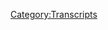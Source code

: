 {{Transcript
    | title         = [[439: May 29-31, 2020]]
    | caption       = [https://knowledgefight.libsyn.com/439-may-29-31-2020 Listen to this episode on Libsyn]
    | episodeNumber = [[439: May 29-31, 2020|439]]
    | length        = 02:28:03
}}

{{MessageBox
    | header     = Warning: Bot Generated Content
    | text       = This transcript was automatically generated by transcription software and likely contains many mistakes and misattributions. Please check the audio for definitive quotes, attribution, and context.
    | image      = N3yvass4myg91.webp
    | imagewidth = 50px
    | id         = warning
}}

{{TranscriptBlock
    | name      = Unknown Speaker
    | timestamp = 00:00:00.000
    | text      = N-N-N-N-N-N-N-Knowledge Fight
}}

{{TranscriptBlock
    | name      = Unknown Speaker
    | timestamp = 00:00:12.880
    | text      = Damn, and Jordan, I am SWEATING
}}

{{TranscriptBlock
    | name      = Unknown Speaker
    | timestamp = 00:00:17.960
    | text      = knowledgefight.com, it's time to pray
}}

{{TranscriptBlock
    | name      = Unknown Speaker
    | timestamp = 00:00:21.320
    | text      = I have great respect for knowledgefight
}}

{{TranscriptBlock
    | name      = Unknown Speaker
    | timestamp = 00:00:23.839
    | text      = knowledgefight
}}

{{TranscriptBlock
    | name      = Unknown Speaker
    | timestamp = 00:00:25.120
    | text      = I'm sick of them posing as if they're the good guys
}}

{{TranscriptBlock
    | name      = Unknown Speaker
    | timestamp = 00:00:27.359
    | text      = Shang, we are the bad guys, knowledgefight
}}

{{TranscriptBlock
    | name      = Unknown Speaker
    | timestamp = 00:00:30.000
    | text      = Damn, and Jordan, knowledgefight
}}

{{TranscriptBlock
    | name      = Unknown Speaker
    | timestamp = 00:00:32.159
    | text      = Riddle her, riddle her, riddle her
}}

{{TranscriptBlock
    | name      = Unknown Speaker
    | timestamp = 00:00:34.359
    | text      = I need, I need money
}}

{{TranscriptBlock
    | name      = Unknown Speaker
    | timestamp = 00:00:36.479
    | text      = Riddle her, riddle her, riddle her
}}

{{TranscriptBlock
    | name      = Unknown Speaker
    | timestamp = 00:00:39.359
    | text      = Andy and Kansas, Andy and, Andy and
}}

{{TranscriptBlock
    | name      = Unknown Speaker
    | timestamp = 00:00:42.159
    | text      = Stop it, Andy and Kansas, Andy and Kansas
}}

{{TranscriptBlock
    | name      = Unknown Speaker
    | timestamp = 00:00:44.679
    | text      = Andy and, Andy, it's time to pray
}}

{{TranscriptBlock
    | name      = Unknown Speaker
    | timestamp = 00:00:47.079
    | text      = Andy and Kansas, you're on the air, thanks for holding us
}}

{{TranscriptBlock
    | name      = Unknown Speaker
    | timestamp = 00:00:49.399
    | text      = Hello Alex, I'm a system caller, I'm a huge fan
}}

{{TranscriptBlock
    | name      = Unknown Speaker
    | timestamp = 00:00:51.719
    | text      = I love your world
}}

{{TranscriptBlock
    | name      = Unknown Speaker
    | timestamp = 00:00:52.960
    | text      = knowledgefight
}}

{{TranscriptBlock
    | name      = Unknown Speaker
    | timestamp = 00:00:54.039
    | text      = N-N-N-N-N-N-Knowledgefight.com
}}

{{TranscriptBlock
    | name      = Unknown Speaker
    | timestamp = 00:00:57.439
    | text      = I love you
}}

{{TranscriptBlock
    | name      = Unknown Speaker
    | timestamp = 00:00:59.439
    | text      = Hey everybody, welcome back to Knowledge Fight, I'm Dan
}}

{{TranscriptBlock
    | name      = Unknown Speaker
    | timestamp = 00:01:01.439
    | text      = I'm Jordan
}}

{{TranscriptBlock
    | name      = Unknown Speaker
    | timestamp = 00:01:02.039
    | text      = We're a couple dudes, like to sit around, drink novelty beverages
}}

{{TranscriptBlock
    | name      = Unknown Speaker
    | timestamp = 00:01:04.439
    | text      = and talk a little bit about Alex Jones
}}

{{TranscriptBlock
    | name      = Unknown Speaker
    | timestamp = 00:01:06.640
    | text      = Oh indeed we are, Dan
}}

{{TranscriptBlock
    | name      = Unknown Speaker
    | timestamp = 00:01:07.840
    | text      = Jordan
}}

{{TranscriptBlock
    | name      = Unknown Speaker
    | timestamp = 00:01:08.239
    | text      = Dan!
}}

{{TranscriptBlock
    | name      = Unknown Speaker
    | timestamp = 00:01:08.840
    | text      = Jordan!
}}

{{TranscriptBlock
    | name      = Unknown Speaker
    | timestamp = 00:01:09.239
    | text      = Quick question
}}

{{TranscriptBlock
    | name      = Unknown Speaker
    | timestamp = 00:01:09.840
    | text      = Whatever
}}

{{TranscriptBlock
    | name      = Unknown Speaker
    | timestamp = 00:01:10.239
    | text      = What's your bright spot for today?
}}

{{TranscriptBlock
    | name      = Unknown Speaker
    | timestamp = 00:01:11.439
    | text      = Well, um, this is, this is trivial maybe
}}

{{TranscriptBlock
    | name      = Unknown Speaker
    | timestamp = 00:01:14.840
    | text      = Uh, certainly, almost anything probably would be, but uh
}}

{{TranscriptBlock
    | name      = Unknown Speaker
    | timestamp = 00:01:17.640
    | text      = Eh
}}

{{TranscriptBlock
    | name      = Unknown Speaker
    | timestamp = 00:01:17.840
    | text      = You know what I recently discovered?
}}

{{TranscriptBlock
    | name      = Unknown Speaker
    | timestamp = 00:01:19.040
    | text      = What did you recently discover?
}}

{{TranscriptBlock
    | name      = Unknown Speaker
    | timestamp = 00:01:20.439
    | text      = So, I didn't realize, I'm a dipper, I like to dip things
}}

{{TranscriptBlock
    | name      = Unknown Speaker
    | timestamp = 00:01:24.840
    | text      = You like to dip things?
}}

{{TranscriptBlock
    | name      = Unknown Speaker
    | timestamp = 00:01:25.840
    | text      = Yes
}}

{{TranscriptBlock
    | name      = Unknown Speaker
    | timestamp = 00:01:26.340
    | text      = I gotcha
}}

{{TranscriptBlock
    | name      = Unknown Speaker
    | timestamp = 00:01:26.840
    | text      = Typically with sauces I like to dip them, but I do
}}

{{TranscriptBlock
    | name      = Unknown Speaker
    | timestamp = 00:01:28.640
    | text      = You are not a constellation of any sort
}}

{{TranscriptBlock
    | name      = Unknown Speaker
    | timestamp = 00:01:30.439
    | text      = No, meh, maybe
}}

{{TranscriptBlock
    | name      = Unknown Speaker
    | timestamp = 00:01:32.040
    | text      = Okay
}}

{{TranscriptBlock
    | name      = Unknown Speaker
    | timestamp = 00:01:32.439
    | text      = I get what you're saying, I don't know how to roll with it
}}

{{TranscriptBlock
    | name      = Unknown Speaker
    | timestamp = 00:01:34.439
    | text      = No
}}

{{TranscriptBlock
    | name      = Unknown Speaker
    | timestamp = 00:01:35.439
    | text      = I'm gonna be an Alex Jones improviser here and be confused by what you're saying
}}

{{TranscriptBlock
    | name      = Unknown Speaker
    | timestamp = 00:01:39.239
    | text      = Next, move on
}}

{{TranscriptBlock
    | name      = Unknown Speaker
    | timestamp = 00:01:40.439
    | text      = So generally when I, like, let's say I have some frozen chicken nuggets, right?
}}

{{TranscriptBlock
    | name      = Unknown Speaker
    | timestamp = 00:01:44.439
    | text      = Sure, sure, sure, sure
}}

{{TranscriptBlock
    | name      = Unknown Speaker
    | timestamp = 00:01:45.439
    | text      = And I get it and I dip
}}

{{TranscriptBlock
    | name      = Unknown Speaker
    | timestamp = 00:01:47.040
    | text      = You like a sauce
}}

{{TranscriptBlock
    | name      = Unknown Speaker
    | timestamp = 00:01:48.040
    | text      = But, I never considered, like, the way that most people have wings is the sauce is on the wings, right?
}}

{{TranscriptBlock
    | name      = Unknown Speaker
    | timestamp = 00:01:54.239
    | text      = Right
}}

{{TranscriptBlock
    | name      = Unknown Speaker
    | timestamp = 00:01:54.739
    | text      = I was like, how do you do that? You just put the sauce on there, just squeeze it on there?
}}

{{TranscriptBlock
    | name      = Unknown Speaker
    | timestamp = 00:01:58.040
    | text      = Just pour it on there
}}

{{TranscriptBlock
    | name      = Unknown Speaker
    | timestamp = 00:01:58.840
    | text      = I didn't realize that if you have Tupperware, you can put the sauce and the chicken fingers in there
}}

{{TranscriptBlock
    | name      = Unknown Speaker
    | timestamp = 00:02:04.239
    | text      = Totally
}}

{{TranscriptBlock
    | name      = Unknown Speaker
    | timestamp = 00:02:04.739
    | text      = And just shake it
}}

{{TranscriptBlock
    | name      = Unknown Speaker
    | timestamp = 00:02:05.239
    | text      = Ziploc bag works too
}}

{{TranscriptBlock
    | name      = Unknown Speaker
    | timestamp = 00:02:06.840
    | text      = Very
}}

{{TranscriptBlock
    | name      = Unknown Speaker
    | timestamp = 00:02:07.340
    | text      = All there
}}

{{TranscriptBlock
    | name      = Unknown Speaker
    | timestamp = 00:02:08.039
    | text      = See, whole new world
}}

{{TranscriptBlock
    | name      = Unknown Speaker
    | timestamp = 00:02:10.840
    | text      = Seems obvious
}}

{{TranscriptBlock
    | name      = Unknown Speaker
    | timestamp = 00:02:11.639
    | text      = Yeah
}}

{{TranscriptBlock
    | name      = Unknown Speaker
    | timestamp = 00:02:12.139
    | text      = It seems obvious
}}

{{TranscriptBlock
    | name      = Unknown Speaker
    | timestamp = 00:02:12.840
    | text      = Yep
}}

{{TranscriptBlock
    | name      = Unknown Speaker
    | timestamp = 00:02:13.340
    | text      = But let me ask you a question
}}

{{TranscriptBlock
    | name      = Unknown Speaker
    | timestamp = 00:02:14.439
    | text      = At 36 years old, I finally realized you could shake sauce onto things at Tupperware
}}

{{TranscriptBlock
    | name      = Unknown Speaker
    | timestamp = 00:02:18.439
    | text      = Look, just saying, lifetime, how much Tupperware do you have?
}}

{{TranscriptBlock
    | name      = Unknown Speaker
    | timestamp = 00:02:22.439
    | text      = Oh man
}}

{{TranscriptBlock
    | name      = Unknown Speaker
    | timestamp = 00:02:22.939
    | text      = Have you ever
}}

{{TranscriptBlock
    | name      = Unknown Speaker
    | timestamp = 00:02:23.439
    | text      = I've had a lot
}}

{{TranscriptBlock
    | name      = Unknown Speaker
    | timestamp = 00:02:23.939
    | text      = You've
}}

{{TranscriptBlock
    | name      = Unknown Speaker
    | timestamp = 00:02:24.439
    | text      = Well, I mean, not a ton, not as much as my mom probably
}}

{{TranscriptBlock
    | name      = Unknown Speaker
    | timestamp = 00:02:28.439
    | text      = But, like, I have gotten, periodically, I will get a couple things of Tupperware and then just throw them away
}}

{{TranscriptBlock
    | name      = Unknown Speaker
    | timestamp = 00:02:35.439
    | text      = They will end up not getting reused because something will just sit in them or something like, I can't, this is beyond washing
}}

{{TranscriptBlock
    | name      = Unknown Speaker
    | timestamp = 00:02:42.439
    | text      = That's the bougiest thing you do
}}

{{TranscriptBlock
    | name      = Unknown Speaker
    | timestamp = 00:02:44.439
    | text      = Just throw away Tupperware
}}

{{TranscriptBlock
    | name      = Unknown Speaker
    | timestamp = 00:02:46.439
    | text      = That's your luxury
}}

{{TranscriptBlock
    | name      = Unknown Speaker
    | timestamp = 00:02:48.439
    | text      = It feels necessary
}}

{{TranscriptBlock
    | name      = Unknown Speaker
    | timestamp = 00:02:50.439
    | text      = It's been a long time since I've done that though
}}

{{TranscriptBlock
    | name      = Unknown Speaker
    | timestamp = 00:02:52.439
    | text      = The Tupperware that I have now, I've had for a bit
}}

{{TranscriptBlock
    | name      = Unknown Speaker
    | timestamp = 00:02:54.439
    | text      = Right, right, right
}}

{{TranscriptBlock
    | name      = Unknown Speaker
    | timestamp = 00:02:55.439
    | text      = It had been a little bit better as I get older
}}

{{TranscriptBlock
    | name      = Unknown Speaker
    | timestamp = 00:02:57.439
    | text      = But for a long period of time, it was just like, yeah, this can't be cleaned, this can't be washed
}}

{{TranscriptBlock
    | name      = Unknown Speaker
    | timestamp = 00:03:03.439
    | text      = So how about you? What's your bright spot?
}}

{{TranscriptBlock
    | name      = Unknown Speaker
    | timestamp = 00:03:05.439
    | text      = Well, you know, I've been trying to think of one for the entire walk. I suppose a lot of bright spots going on now, you know
}}

{{TranscriptBlock
    | name      = Unknown Speaker
    | timestamp = 00:03:15.439
    | text      = My bright spot is how many bright spots are going on. There's just too many bright spots going on right now
}}

{{TranscriptBlock
    | name      = Unknown Speaker
    | timestamp = 00:03:21.439
    | text      = This is a little bit of a cop-out answer
}}

{{TranscriptBlock
    | name      = Unknown Speaker
    | timestamp = 00:03:23.439
    | text      = I don't know, I don't know
}}

{{TranscriptBlock
    | name      = Unknown Speaker
    | timestamp = 00:03:25.439
    | text      = We went to bed at a comfortable time last night
}}

{{TranscriptBlock
    | name      = Unknown Speaker
    | timestamp = 00:03:28.439
    | text      = We've been staying up till three or four every morning, just anxious and nervous
}}

{{TranscriptBlock
    | name      = Unknown Speaker
    | timestamp = 00:03:32.439
    | text      = And then last night, we were just like, I can't hang right now
}}

{{TranscriptBlock
    | name      = Unknown Speaker
    | timestamp = 00:03:35.439
    | text      = You've got to celebrate the renormalization of your rhythm
}}

{{TranscriptBlock
    | name      = Unknown Speaker
    | timestamp = 00:03:38.439
    | text      = Just trying to sleep
}}

{{TranscriptBlock
    | name      = Unknown Speaker
    | timestamp = 00:03:40.439
    | text      = Right
}}

{{TranscriptBlock
    | name      = Unknown Speaker
    | timestamp = 00:03:41.439
    | text      = That's my bright spot
}}

{{TranscriptBlock
    | name      = Unknown Speaker
    | timestamp = 00:03:42.439
    | text      = Alright, I'll take it
}}

{{TranscriptBlock
    | name      = Unknown Speaker
    | timestamp = 00:03:43.439
    | text      = I'll accept it
}}

{{TranscriptBlock
    | name      = Unknown Speaker
    | timestamp = 00:03:44.439
    | text      = So Jordan, today you've got an interesting episode to go over
}}

{{TranscriptBlock
    | name      = Unknown Speaker
    | timestamp = 00:03:47.439
    | text      = I'm sure people are hotly anticipating whatever bullshit is going to happen here
}}

{{TranscriptBlock
    | name      = Unknown Speaker
    | timestamp = 00:03:53.439
    | text      = We're going over May 29th, 30th, and 31st, 2020
}}

{{TranscriptBlock
    | name      = Unknown Speaker
    | timestamp = 00:03:58.439
    | text      = I'm glad this is 2020
}}

{{TranscriptBlock
    | name      = Unknown Speaker
    | timestamp = 00:03:59.439
    | text      = God dammit
}}

{{TranscriptBlock
    | name      = Unknown Speaker
    | timestamp = 00:04:00.439
    | text      = Normally, there wouldn't have been an episode on the 30th, because that was Saturday
}}

{{TranscriptBlock
    | name      = Unknown Speaker
    | timestamp = 00:04:03.439
    | text      = But Alex realizes that he's got to strike while the iron's hot
}}

{{TranscriptBlock
    | name      = Unknown Speaker
    | timestamp = 00:04:06.439
    | text      = Emergency broadcast
}}

{{TranscriptBlock
    | name      = Unknown Speaker
    | timestamp = 00:04:07.439
    | text      = Emergency broadcast
}}

{{TranscriptBlock
    | name      = Unknown Speaker
    | timestamp = 00:04:08.439
    | text      = Of course
}}

{{TranscriptBlock
    | name      = Unknown Speaker
    | timestamp = 00:04:09.439
    | text      = Not that interesting, but we'll still go over it
}}

{{TranscriptBlock
    | name      = Unknown Speaker
    | timestamp = 00:04:11.439
    | text      = Today is about, there's a lot of stuff that is about what you'd expect
}}

{{TranscriptBlock
    | name      = Unknown Speaker
    | timestamp = 00:04:15.439
    | text      = A lot of stuff is stupid
}}

{{TranscriptBlock
    | name      = Unknown Speaker
    | timestamp = 00:04:17.439
    | text      = A lot of stuff is very transparently racist in nature
}}

{{TranscriptBlock
    | name      = Unknown Speaker
    | timestamp = 00:04:21.439
    | text      = Of course
}}

{{TranscriptBlock
    | name      = Unknown Speaker
    | timestamp = 00:04:22.439
    | text      = And we'll get down to business on all of it
}}

{{TranscriptBlock
    | name      = Unknown Speaker
    | timestamp = 00:04:24.439
    | text      = But first, Jordan, we've got to say thank you to some folks who have signed up and are supporting the show
}}

{{TranscriptBlock
    | name      = Unknown Speaker
    | timestamp = 00:04:27.439
    | text      = So first Evan L. Thank you so much, you are now a policy wonk
}}

{{TranscriptBlock
    | name      = Unknown Speaker
    | timestamp = 00:04:31.439
    | text      = I'm a policy wonk
}}

{{TranscriptBlock
    | name      = Unknown Speaker
    | timestamp = 00:04:32.439
    | text      = Thanks Evan
}}

{{TranscriptBlock
    | name      = Unknown Speaker
    | timestamp = 00:04:33.439
    | text      = Thanks Evan
}}

{{TranscriptBlock
    | name      = Unknown Speaker
    | timestamp = 00:04:34.439
    | text      = Next Logan F. Thank you so much, you are now a policy wonk
}}

{{TranscriptBlock
    | name      = Unknown Speaker
    | timestamp = 00:04:36.439
    | text      = I'm a policy wonk
}}

{{TranscriptBlock
    | name      = Unknown Speaker
    | timestamp = 00:04:37.439
    | text      = Thank you Logan
}}

{{TranscriptBlock
    | name      = Unknown Speaker
    | timestamp = 00:04:38.439
    | text      = Thank you
}}

{{TranscriptBlock
    | name      = Unknown Speaker
    | timestamp = 00:04:39.439
    | text      = Next Emerie P. Thank you so much, you are now a policy wonk
}}

{{TranscriptBlock
    | name      = Unknown Speaker
    | timestamp = 00:04:41.439
    | text      = I'm a policy wonk
}}

{{TranscriptBlock
    | name      = Unknown Speaker
    | timestamp = 00:04:42.439
    | text      = Thank you Emery
}}

{{TranscriptBlock
    | name      = Unknown Speaker
    | timestamp = 00:04:43.439
    | text      = Thank you
}}

{{TranscriptBlock
    | name      = Unknown Speaker
    | timestamp = 00:04:44.439
    | text      = Next James C. Thank you so much, you are now a policy wonk
}}

{{TranscriptBlock
    | name      = Unknown Speaker
    | timestamp = 00:04:46.439
    | text      = I'm a policy wonk
}}

{{TranscriptBlock
    | name      = Unknown Speaker
    | timestamp = 00:04:47.439
    | text      = Thanks James
}}

{{TranscriptBlock
    | name      = Unknown Speaker
    | timestamp = 00:04:48.439
    | text      = Thank you
}}

{{TranscriptBlock
    | name      = Unknown Speaker
    | timestamp = 00:04:49.439
    | text      = Next Leslie
}}

{{TranscriptBlock
    | name      = Unknown Speaker
    | timestamp = 00:04:50.439
    | text      = No last name, like Cher
}}

{{TranscriptBlock
    | name      = Unknown Speaker
    | timestamp = 00:04:52.439
    | text      = Thank you so much, you are now a policy wonk
}}

{{TranscriptBlock
    | name      = Unknown Speaker
    | timestamp = 00:04:53.439
    | text      = I'm a policy wonk
}}

{{TranscriptBlock
    | name      = Unknown Speaker
    | timestamp = 00:04:55.439
    | text      = Thank you Leslie
}}

{{TranscriptBlock
    | name      = Unknown Speaker
    | timestamp = 00:04:56.439
    | text      = Oh next Nick W. Thank you so much. You're now policy wonk. I'm a policy wonk. Thanks Nick next Thomas the political Martian
}}

{{TranscriptBlock
    | name      = Unknown Speaker
    | timestamp = 00:05:03.680
    | text      = Thank you so much. You're now policy wonk. I'm a policy wonk. All right. Thank you Thomas. Is that Marvin?
}}

{{TranscriptBlock
    | name      = Unknown Speaker
    | timestamp = 00:05:08.720
    | text      = Hey, that's Marvin. Okay, it's as close to Marvin as I can political Marvin the apolitical
}}

{{TranscriptBlock
    | name      = Unknown Speaker
    | timestamp = 00:05:14.079
    | text      = Then finally like say thank you to a couple people donated on an elevated level. So James W. Thank you so much
}}

{{TranscriptBlock
    | name      = Unknown Speaker
    | timestamp = 00:05:19.360
    | text      = You are now a technocrat and David. Thank you so much. You are now a technocrat. I'm a policy wonk crikey, mate
}}

{{TranscriptBlock
    | name      = Unknown Speaker
    | timestamp = 00:05:25.199
    | text      = That's fantastic. Have yourself a brew. How's your 401k doing, bro? We got to go full tilt boogie on this Watson
}}

{{TranscriptBlock
    | name      = Unknown Speaker
    | timestamp = 00:05:31.300
    | text      = All right, let's just get down to business. We ain't making that money off that heroin
}}

{{TranscriptBlock
    | name      = Unknown Speaker
    | timestamp = 00:05:34.800
    | text      = Why are you pimps so good? My neck is freakishly large. I declare info war on you
}}

{{TranscriptBlock
    | name      = Unknown Speaker
    | timestamp = 00:05:41.240
    | text      = Thank you so much James W. And thank you so much David. Yes. Thank you very much to the both of you
}}

{{TranscriptBlock
    | name      = Unknown Speaker
    | timestamp = 00:05:45.560
    | text      = If you're out there listening and you're thinking hey
}}

{{TranscriptBlock
    | name      = Unknown Speaker
    | timestamp = 00:05:47.040
    | text      = I enjoy this show I'd like it to support with these gents do you can do that by going to our website knowledge
}}

{{TranscriptBlock
    | name      = Unknown Speaker
    | timestamp = 00:05:51.079
    | text      = Fight calm clicking the button says support the show or more importantly probably find a local charity in your area
}}

{{TranscriptBlock
    | name      = Unknown Speaker
    | timestamp = 00:05:56.560
    | text      = Perhaps a bail fund definitely for protesters around this country and take that generosity and throw it in that direction
}}

{{TranscriptBlock
    | name      = Unknown Speaker
    | timestamp = 00:06:03.199
    | text      = Please do so Jordan today. Like I said, I
}}

{{TranscriptBlock
    | name      = Unknown Speaker
    | timestamp = 00:06:07.399
    | text      = Fuck seltzers for today
}}

{{TranscriptBlock
    | name      = Unknown Speaker
    | timestamp = 00:06:12.959
    | text      = Like I said, we're gonna we're going into this
}}

{{TranscriptBlock
    | name      = Unknown Speaker
    | timestamp = 00:06:15.079
    | text      = 29th that's Friday of last week Saturday and Sunday to get us fully up to speed where we are as
}}

{{TranscriptBlock
    | name      = Unknown Speaker
    | timestamp = 00:06:22.800
    | text      = things have
}}

{{TranscriptBlock
    | name      = Unknown Speaker
    | timestamp = 00:06:24.319
    | text      = escalated and
}}

{{TranscriptBlock
    | name      = Unknown Speaker
    | timestamp = 00:06:26.639
    | text      = Deteriorated in many cities around the country. We'll see what Alex's take on it is and but before we do here's an out-of-context drop
}}

{{TranscriptBlock
    | name      = Unknown Speaker
    | timestamp = 00:06:33.800
    | text      = from today's show
}}

{{TranscriptBlock
    | name      = Unknown Speaker
    | timestamp = 00:06:35.800
    | text      = Live from Austin, Texas broadcasting worldwide, it's Millie Weaver
}}

{{TranscriptBlock
    | name      = Unknown Speaker
    | timestamp = 00:06:42.220
    | text      = And Alex Jones, let's hear it from a computer from Austin, Texas
}}

{{TranscriptBlock
    | name      = Unknown Speaker
    | timestamp = 00:06:47.259
    | text      = Broadcasting worldwide. It's Alex Jones. There's just something fun about let's hear it from the computer from the computer
}}

{{TranscriptBlock
    | name      = Unknown Speaker
    | timestamp = 00:06:54.420
    | text      = from the computer
}}

{{TranscriptBlock
    | name      = Unknown Speaker
    | timestamp = 00:06:56.060
    | text      = Let's hear it from the computer
}}

{{TranscriptBlock
    | name      = Unknown Speaker
    | timestamp = 00:06:58.180
    | text      = So we start off. I can't wait to speak to you Alex. Mm-hmm
}}

{{TranscriptBlock
    | name      = Unknown Speaker
    | timestamp = 00:07:01.939
    | text      = We start off on Friday and at this point things have gotten much more serious than they were on Thursday
}}

{{TranscriptBlock
    | name      = Unknown Speaker
    | timestamp = 00:07:09.180
    | text      = Although that's not to say that by the time Alex was on our Thursday
}}

{{TranscriptBlock
    | name      = Unknown Speaker
    | timestamp = 00:07:13.040
    | text      = There weren't some indications of things were pretty serious, but he didn't I don't think Alex and I'll be I'll be fair
}}

{{TranscriptBlock
    | name      = Unknown Speaker
    | timestamp = 00:07:19.699
    | text      = I'll include myself in this. I don't think that anyone
}}

{{TranscriptBlock
    | name      = Unknown Speaker
    | timestamp = 00:07:23.740
    | text      = Maybe some people but let's just keep the subset to me and Alex
}}

{{TranscriptBlock
    | name      = Unknown Speaker
    | timestamp = 00:07:26.879
    | text      = I don't think he and I could have predicted necessarily that things would go as
}}

{{TranscriptBlock
    | name      = Unknown Speaker
    | timestamp = 00:07:30.899
    | text      = things will accelerate as quickly as they have quickly and
}}

{{TranscriptBlock
    | name      = Unknown Speaker
    | timestamp = 00:07:34.939
    | text      = And so he didn't have as much of a hard take on things
}}

{{TranscriptBlock
    | name      = Unknown Speaker
    | timestamp = 00:07:39.899
    | text      = Could ignore it for the most part. I mean he certainly did in the preceding days. Well the the George Floyd
}}

{{TranscriptBlock
    | name      = Unknown Speaker
    | timestamp = 00:07:46.480
    | text      = Killing and then the people who were speaking out against it. He ignored it until the point where he couldn't right and
}}

{{TranscriptBlock
    | name      = Unknown Speaker
    | timestamp = 00:07:53.500
    | text      = Now it's a big deal. Yeah on Friday. It's a big deal. Yeah, and you know what that means
}}

{{TranscriptBlock
    | name      = Unknown Speaker
    | timestamp = 00:07:59.480
    | text      = It's time to shift narratives now. We're on record
}}

{{TranscriptBlock
    | name      = Unknown Speaker
    | timestamp = 00:08:04.560
    | text      = Documenting this and here's an article that I've promoted probably 500 times on air since
}}

{{TranscriptBlock
    | name      = Unknown Speaker
    | timestamp = 00:08:09.600
    | text      = 2018
}}

{{TranscriptBlock
    | name      = Unknown Speaker
    | timestamp = 00:08:10.680
    | text      = Documents to tell plan for civil unrest and martial law in Baltimore, Maryland
}}

{{TranscriptBlock
    | name      = Unknown Speaker
    | timestamp = 00:08:14.360
    | text      = leaked documents
}}

{{TranscriptBlock
    | name      = Unknown Speaker
    | timestamp = 00:08:15.839
    | text      = Show to tell plan to trigger nationwide unrest allowing Obama to declare martial law in 2018 one month after we got these documents
}}

{{TranscriptBlock
    | name      = Unknown Speaker
    | timestamp = 00:08:23.399
    | text      = It was confirmed by federal law enforcement. They were accurate the media never disputed them
}}

{{TranscriptBlock
    | name      = Unknown Speaker
    | timestamp = 00:08:27.459
    | text      = It's friends of democracy run by Alexander Soros
}}

{{TranscriptBlock
    | name      = Unknown Speaker
    | timestamp = 00:08:33.259
    | text      = Trying to trigger with Antifa operatives black Americans
}}

{{TranscriptBlock
    | name      = Unknown Speaker
    | timestamp = 00:08:38.700
    | text      = Rioting as the cover to overthrow major city governments
}}

{{TranscriptBlock
    | name      = Unknown Speaker
    | timestamp = 00:08:42.820
    | text      = So Obama would have a pretext to declare national martial law in 2018 ahead of the election
}}

{{TranscriptBlock
    | name      = Unknown Speaker
    | timestamp = 00:08:50.019
    | text      = It did not go the way they wanted to it seems so I had a little prediction that
}}

{{TranscriptBlock
    | name      = Unknown Speaker
    | timestamp = 00:08:54.980
    | text      = While I was watching things unfold on Thursday and Friday night
}}

{{TranscriptBlock
    | name      = Unknown Speaker
    | timestamp = 00:08:57.899
    | text      = And that was that Alex is now going to have to take things a little more seriously
}}

{{TranscriptBlock
    | name      = Unknown Speaker
    | timestamp = 00:09:01.460
    | text      = Like I said, and thus we're about to start hearing more about Soros. Yeah
}}

{{TranscriptBlock
    | name      = Unknown Speaker
    | timestamp = 00:09:05.019
    | text      = Yeah
}}

{{TranscriptBlock
    | name      = Unknown Speaker
    | timestamp = 00:09:05.659
    | text      = This is the value of Alex's strategy of having his whole list of villains that he can pull out whenever he needs to
}}

{{TranscriptBlock
    | name      = Unknown Speaker
    | timestamp = 00:09:11.179
    | text      = for the for last four months or so
}}

{{TranscriptBlock
    | name      = Unknown Speaker
    | timestamp = 00:09:14.059
    | text      = Soros has been kind of on the back burner because the relevant kind of fear he was trying to exploit in his audience wasn't really
}}

{{TranscriptBlock
    | name      = Unknown Speaker
    | timestamp = 00:09:19.179
    | text      = germane to the characterization of Soros
}}

{{TranscriptBlock
    | name      = Unknown Speaker
    | timestamp = 00:09:21.179
    | text      = The medical tyranny and the evils of vaccines those are in the Bill Gates wheelhouse
}}

{{TranscriptBlock
    | name      = Unknown Speaker
    | timestamp = 00:09:25.700
    | text      = So Alex focused most almost entirely on Bill and Melinda Gates and of course the new villain Anthony Fauci
}}

{{TranscriptBlock
    | name      = Unknown Speaker
    | timestamp = 00:09:32.100
    | text      = Please remember that the first time Alex mentioned Fauci on an emergency broadcast on February 8th
}}

{{TranscriptBlock
    | name      = Unknown Speaker
    | timestamp = 00:09:37.899
    | text      = Alex was pretending that Fauci had said that they were investigating if the corona virus was man-made and that he was a hero within the
}}

{{TranscriptBlock
    | name      = Unknown Speaker
    | timestamp = 00:09:44.220
    | text      = Administration once it became clear that this was all bullshit that Alex was making up Alex pretended
}}

{{TranscriptBlock
    | name      = Unknown Speaker
    | timestamp = 00:09:48.659
    | text      = He never said any of those things and Fauci became a longtime Gates employee who was trying to kill everyone
}}

{{TranscriptBlock
    | name      = Unknown Speaker
    | timestamp = 00:09:53.139
    | text      = You don't need because this is how this works. It's just fucking make it up as you go along
}}

{{TranscriptBlock
    | name      = Unknown Speaker
    | timestamp = 00:09:57.340
    | text      = Alex even decided that Bill Gates was the head of the New World Order and had been for the past 12 years or so
}}

{{TranscriptBlock
    | name      = Unknown Speaker
    | timestamp = 00:10:03.899
    | text      = Alex claimed that Gates reportedly had been a committed satanist at the age of 10 and he was taking over with his pink sweater
}}

{{TranscriptBlock
    | name      = Unknown Speaker
    | timestamp = 00:10:10.379
    | text      = It was the season of going very hard against Gates and Soros got very little play
}}

{{TranscriptBlock
    | name      = Unknown Speaker
    | timestamp = 00:10:15.139
    | text      = Now that we have societal unrest and protesting we now find ourselves outside of the Gates wheelhouse
}}

{{TranscriptBlock
    | name      = Unknown Speaker
    | timestamp = 00:10:21.940
    | text      = Alex can't credibly claim that Bill Gates is playing paying Antifa
}}

{{TranscriptBlock
    | name      = Unknown Speaker
    | timestamp = 00:10:25.740
    | text      = protesters to go around and cause trouble because his audience already has been trained to really only associate that narrative with Soros and
}}

{{TranscriptBlock
    | name      = Unknown Speaker
    | timestamp = 00:10:32.419
    | text      = Thus as Alex opens his show on Friday Soros is called off the bench
}}

{{TranscriptBlock
    | name      = Unknown Speaker
    | timestamp = 00:10:37.220
    | text      = As anyone who's listened to our show for any stretch of time knows
}}

{{TranscriptBlock
    | name      = Unknown Speaker
    | timestamp = 00:10:40.500
    | text      = These Soros Antifa contracts Alex is talking about are very fake
}}

{{TranscriptBlock
    | name      = Unknown Speaker
    | timestamp = 00:10:44.139
    | text      = One of the least competent underlings Alex has Harrison Smith found them on 4chan
}}

{{TranscriptBlock
    | name      = Unknown Speaker
    | timestamp = 00:10:49.620
    | text      = No, federal law enforcement has ever confirmed. They're real. Alex is making that up
}}

{{TranscriptBlock
    | name      = Unknown Speaker
    | timestamp = 00:10:53.740
    | text      = Also, I'm not sure what he means when he says no media has ever disputed them because we're media and I sure as shit dispute
}}

{{TranscriptBlock
    | name      = Unknown Speaker
    | timestamp = 00:10:59.419
    | text      = Them I've disputed them this whole time very publicly and mock the very idea of someone drawing up a contract to start riots
}}

{{TranscriptBlock
    | name      = Unknown Speaker
    | timestamp = 00:11:06.860
    | text      = The notion that that's something that anyone would ever put down into paper is laughable
}}

{{TranscriptBlock
    | name      = Unknown Speaker
    | timestamp = 00:11:11.360
    | text      = the reason you enter into a contract with someone is so that you can take action against them in court if they failed to
}}

{{TranscriptBlock
    | name      = Unknown Speaker
    | timestamp = 00:11:16.299
    | text      = Live up to their obligations a contract would serve literally zero purpose if someone failed to start a riot. It's fucking stupid
}}

{{TranscriptBlock
    | name      = Unknown Speaker
    | timestamp = 00:11:23.139
    | text      = I would assume the absence of coverage of these fake documents in the larger media is more a function of them being completely and
}}

{{TranscriptBlock
    | name      = Unknown Speaker
    | timestamp = 00:11:29.179
    | text      = transparently fake
}}

{{TranscriptBlock
    | name      = Unknown Speaker
    | timestamp = 00:11:30.299
    | text      = Seems like something that most media outlets wouldn't waste their time with us on the other hand have nothing but time
}}

{{TranscriptBlock
    | name      = Unknown Speaker
    | timestamp = 00:11:36.539
    | text      = That's what we fucking do
}}

{{TranscriptBlock
    | name      = Unknown Speaker
    | timestamp = 00:11:38.539
    | text      = Hey, hey, I dispute this I just beat this fully, you know, I I feel like the media has not yet refuted the
}}

{{TranscriptBlock
    | name      = Unknown Speaker
    | timestamp = 00:11:46.659
    | text      = details of the treaty between the elves and the orcs either and I feel like that's something that
}}

{{TranscriptBlock
    | name      = Unknown Speaker
    | timestamp = 00:11:51.059
    | text      = They've been silent about has Eisenhower gone on record about his meeting with aliens
}}

{{TranscriptBlock
    | name      = Unknown Speaker
    | timestamp = 00:11:56.620
    | text      = That he sold out the South Americans
}}

{{TranscriptBlock
    | name      = Unknown Speaker
    | timestamp = 00:11:58.799
    | text      = To the aliens, to the graves. Yeah, yeah, I mean there's all sorts of things that are totally true because they've not been refuted
}}

{{TranscriptBlock
    | name      = Unknown Speaker
    | timestamp = 00:12:06.480
    | text      = Has anybody checked on the Ark of the Covenant recently? Who knows what contract that is going on with? I heard Soros has it
}}

{{TranscriptBlock
    | name      = Unknown Speaker
    | timestamp = 00:12:12.679
    | text      = Saw a contract with him to ship to his ship. He moved a couple years back
}}

{{TranscriptBlock
    | name      = Unknown Speaker
    | timestamp = 00:12:17.120
    | text      = Of course, and he hired some movers and they had to sign a non-disclosure contract about shipping the Ark of the Covenant
}}

{{TranscriptBlock
    | name      = Unknown Speaker
    | timestamp = 00:12:23.240
    | text      = I assume they also had a to sign a don't look at the Ark of the Covenant contract as well
}}

{{TranscriptBlock
    | name      = Unknown Speaker
    | timestamp = 00:12:27.759
    | text      = Otherwise, they would be sued for their face melting. Yeah. Yeah. Yeah something like that. So
}}

{{TranscriptBlock
    | name      = Unknown Speaker
    | timestamp = 00:12:33.360
    | text      = Alex is going to now enter into the season of trying to make a conspiracy theory out of this. Sure
}}

{{TranscriptBlock
    | name      = Unknown Speaker
    | timestamp = 00:12:39.919
    | text      = he's going to talk about the protests and the riots and
}}

{{TranscriptBlock
    | name      = Unknown Speaker
    | timestamp = 00:12:43.759
    | text      = Make them into the work of metal and globalists and Soros operatives and what have you
}}

{{TranscriptBlock
    | name      = Unknown Speaker
    | timestamp = 00:12:48.639
    | text      = Is this amount right? No, then it's globalist operatives. You knew this was fucking coming
}}

{{TranscriptBlock
    | name      = Unknown Speaker
    | timestamp = 00:12:53.000
    | text      = Like we've done this rodeo before just not at this level like not with this like this sense of intensity and and
}}

{{TranscriptBlock
    | name      = Unknown Speaker
    | timestamp = 00:13:00.159
    | text      = Severity for sure. So we get into this next clip and Alex
}}

{{TranscriptBlock
    | name      = Unknown Speaker
    | timestamp = 00:13:04.240
    | text      = He starts weaving also conspiracies about the killing of George Floyd itself
}}

{{TranscriptBlock
    | name      = Unknown Speaker
    | timestamp = 00:13:10.000
    | text      = Why not at the center of the case those in there, but the local police are not our enemy
}}

{{TranscriptBlock
    | name      = Unknown Speaker
    | timestamp = 00:13:15.240
    | text      = Yeah
}}

{{TranscriptBlock
    | name      = Unknown Speaker
    | timestamp = 00:13:17.200
    | text      = Anybody that's lived long enough on average knows that
}}

{{TranscriptBlock
    | name      = Unknown Speaker
    | timestamp = 00:13:20.240
    | text      = Put up with bad cops very long
}}

{{TranscriptBlock
    | name      = Unknown Speaker
    | timestamp = 00:13:22.240
    | text      = Mmm
}}

{{TranscriptBlock
    | name      = Unknown Speaker
    | timestamp = 00:13:25.360
    | text      = Minnesota that the media has hiked up now is becoming more and more suspicious turns out these two knew each other very well
}}

{{TranscriptBlock
    | name      = Unknown Speaker
    | timestamp = 00:13:32.159
    | text      = worked as bouncers at a club together for several years and
}}

{{TranscriptBlock
    | name      = Unknown Speaker
    | timestamp = 00:13:39.759
    | text      = Anybody with half a brain knows you put your knee on the carotid artery of somebody that's not a police train tactic
}}

{{TranscriptBlock
    | name      = Unknown Speaker
    | timestamp = 00:13:44.799
    | text      = That's how you kill somebody
}}

{{TranscriptBlock
    | name      = Unknown Speaker
    | timestamp = 00:13:46.279
    | text      = So Alex saying that the local police aren't the enemy if that's all good and well
}}

{{TranscriptBlock
    | name      = Unknown Speaker
    | timestamp = 00:13:49.960
    | text      = But it's kind of counter to his entire self mythology
}}

{{TranscriptBlock
    | name      = Unknown Speaker
    | timestamp = 00:13:53.240
    | text      = According to his telling of his own life story
}}

{{TranscriptBlock
    | name      = Unknown Speaker
    | timestamp = 00:13:55.159
    | text      = He uncovered an elaborate drug dealing ring in the police department in Dallas
}}

{{TranscriptBlock
    | name      = Unknown Speaker
    | timestamp = 00:13:58.759
    | text      = Which led to a lawyer calling Alex's dad and telling him that the police were gonna kill Alex and that led to them moving to
}}

{{TranscriptBlock
    | name      = Unknown Speaker
    | timestamp = 00:14:04.200
    | text      = Austin
}}

{{TranscriptBlock
    | name      = Unknown Speaker
    | timestamp = 00:14:05.200
    | text      = Alex's life story at the beginning of his career is at odds with his current state
}}

{{TranscriptBlock
    | name      = Unknown Speaker
    | timestamp = 00:14:09.879
    | text      = Obviously, I don't believe that that's why Alex moved to Austin
}}

{{TranscriptBlock
    | name      = Unknown Speaker
    | timestamp = 00:14:12.340
    | text      = But it's telling that the corrosive effects of supporting Trump has led him to more or less forgetting who he's supposed to be pretending
}}

{{TranscriptBlock
    | name      = Unknown Speaker
    | timestamp = 00:14:18.399
    | text      = To be yeah, as for that news item about George Floyd and the cop Derek Chauvin knowing each other
}}

{{TranscriptBlock
    | name      = Unknown Speaker
    | timestamp = 00:14:23.759
    | text      = That's something that Alex is probably misreporting a bit
}}

{{TranscriptBlock
    | name      = Unknown Speaker
    | timestamp = 00:14:26.960
    | text      = This is something that's based on some comments from Maya Santa Maria who owned a club in Minneapolis called El Nuevo Rodeo
}}

{{TranscriptBlock
    | name      = Unknown Speaker
    | timestamp = 00:14:34.220
    | text      = She told the local news outlet that both of these men worked at that club
}}

{{TranscriptBlock
    | name      = Unknown Speaker
    | timestamp = 00:14:37.559
    | text      = Which many folks took to mean that they knew each other and this must have been personal
}}

{{TranscriptBlock
    | name      = Unknown Speaker
    | timestamp = 00:14:41.879
    | text      = This is ignoring the full content of Santa Maria's comments quote
}}

{{TranscriptBlock
    | name      = Unknown Speaker
    | timestamp = 00:14:45.899
    | text      = They were working together at the same time. It's just that Chauvin worked outside and the security guards were inside
}}

{{TranscriptBlock
    | name      = Unknown Speaker
    | timestamp = 00:14:52.779
    | text      = Alex is also wrong about them working together for several years even the blaze included the information in their article that
}}

{{TranscriptBlock
    | name      = Unknown Speaker
    | timestamp = 00:14:58.940
    | text      = Floyd only worked there for quote roughly a year
}}

{{TranscriptBlock
    | name      = Unknown Speaker
    | timestamp = 00:15:01.659
    | text      = It's definitely interesting and I'll need to wait till there's more information to draw any strong conclusion from it
}}

{{TranscriptBlock
    | name      = Unknown Speaker
    | timestamp = 00:15:06.679
    | text      = But I mean Santa Maria told the local news outlet that she did not know if the two guys knew each other and it's entirely
}}

{{TranscriptBlock
    | name      = Unknown Speaker
    | timestamp = 00:15:12.440
    | text      = Possible that they didn't she said there were dozens of guards on busy nights like when their shifts would have overlapped
}}

{{TranscriptBlock
    | name      = Unknown Speaker
    | timestamp = 00:15:18.600
    | text      = So it's entirely possible. They never met or if they had they were only distant acquaintances
}}

{{TranscriptBlock
    | name      = Unknown Speaker
    | timestamp = 00:15:23.480
    | text      = Yeah
}}

{{TranscriptBlock
    | name      = Unknown Speaker
    | timestamp = 00:15:23.919
    | text      = The story is being used by some to try and argue that this was a personal beef and thus it shouldn't fall into the same
}}

{{TranscriptBlock
    | name      = Unknown Speaker
    | timestamp = 00:15:29.919
    | text      = Category as other instances where a white cop kills an unarmed black person
}}

{{TranscriptBlock
    | name      = Unknown Speaker
    | timestamp = 00:15:33.720
    | text      = I think that's a losing strategy and it'll ultimately backfire if you think about it for even a second
}}

{{TranscriptBlock
    | name      = Unknown Speaker
    | timestamp = 00:15:38.840
    | text      = if it turns out that this case was something where the cop killed George Floyd for a personal reason while
}}

{{TranscriptBlock
    | name      = Unknown Speaker
    | timestamp = 00:15:44.440
    | text      = Utilizing the power and authority of his badge to protect himself. The situation is far worse than it looked. Oh, no
}}

{{TranscriptBlock
    | name      = Unknown Speaker
    | timestamp = 00:15:50.679
    | text      = That's shit
}}

{{TranscriptBlock
    | name      = Unknown Speaker
    | timestamp = 00:15:51.460
    | text      = That's totally fine
}}

{{TranscriptBlock
    | name      = Unknown Speaker
    | timestamp = 00:15:52.559
    | text      = The idea that he felt that he could get away with acting like that in clear view of his co-workers and expected he wouldn't pay
}}

{{TranscriptBlock
    | name      = Unknown Speaker
    | timestamp = 00:15:58.320
    | text      = Any consequences for it?
}}

{{TranscriptBlock
    | name      = Unknown Speaker
    | timestamp = 00:15:59.480
    | text      = It's that's more or less an encapsulation of the problem whether or not these two knew each other is an interesting thing
}}

{{TranscriptBlock
    | name      = Unknown Speaker
    | timestamp = 00:16:05.659
    | text      = We may learn more about in the future. But regardless it doesn't change the facts of the situation one bit
}}

{{TranscriptBlock
    | name      = Unknown Speaker
    | timestamp = 00:16:10.399
    | text      = so if Alex is trying to trot that out that or as some kind of a
}}

{{TranscriptBlock
    | name      = Unknown Speaker
    | timestamp = 00:16:14.720
    | text      = The you know, like this is oh, it's something else. It's not something else. It is a little bit like saying that
}}

{{TranscriptBlock
    | name      = Unknown Speaker
    | timestamp = 00:16:22.200
    | text      = You know, it's like domestic abuse is fine for cops to get away with because see they it's personal, you know
}}

{{TranscriptBlock
    | name      = Unknown Speaker
    | timestamp = 00:16:29.200
    | text      = It's not them using their badge to get away with this kind of shit. It's it's personal
}}

{{TranscriptBlock
    | name      = Unknown Speaker
    | timestamp = 00:16:34.039
    | text      = It's their personal life and it's like no, I'm still gonna go with that's fucked up. Mm-hmm
}}

{{TranscriptBlock
    | name      = Unknown Speaker
    | timestamp = 00:16:38.799
    | text      = Yeah, so I thought that that was like bad, but it's kind of standard
}}

{{TranscriptBlock
    | name      = Unknown Speaker
    | timestamp = 00:16:42.340
    | text      = I think you're seeing a lot of people float these kinds of things out
}}

{{TranscriptBlock
    | name      = Unknown Speaker
    | timestamp = 00:16:45.120
    | text      = I didn't realize where Alex was gonna go from there. He takes that little bit of
}}

{{TranscriptBlock
    | name      = Unknown Speaker
    | timestamp = 00:16:51.240
    | text      = misinterpreted news and he just builds on it to the point where it's like
}}

{{TranscriptBlock
    | name      = Unknown Speaker
    | timestamp = 00:16:55.159
    | text      = Good luck fucking defending this conspiracy theory Alex to me. This looks like some type of inner gang operation
}}

{{TranscriptBlock
    | name      = Unknown Speaker
    | timestamp = 00:17:02.039
    | text      = and
}}

{{TranscriptBlock
    | name      = Unknown Speaker
    | timestamp = 00:17:05.160
    | text      = You're probably gonna find there's corruption going on and this is some kind of weird police gang hooked into organized crime
}}

{{TranscriptBlock
    | name      = Unknown Speaker
    | timestamp = 00:17:12.559
    | text      = So because I mean
}}

{{TranscriptBlock
    | name      = Unknown Speaker
    | timestamp = 00:17:14.839
    | text      = Why would you kill somebody on camera? Why would you just huh?
}}

{{TranscriptBlock
    | name      = Unknown Speaker
    | timestamp = 00:17:18.960
    | text      = Go to report if somebody passed in fake 20s and then kill him on camera here
}}

{{TranscriptBlock
    | name      = Unknown Speaker
    | timestamp = 00:17:23.240
    | text      = We see Alex correctly assess that there's something completely fucked up about this situation very odd
}}

{{TranscriptBlock
    | name      = Unknown Speaker
    | timestamp = 00:17:28.039
    | text      = Yeah, the fact that the cop knew he was being filmed and still behaved the way he did in an attempt to explain this away
}}

{{TranscriptBlock
    | name      = Unknown Speaker
    | timestamp = 00:17:34.440
    | text      = Alex's decided this must be a case of a police gang who's feuding with another imagined gang that George Floyd was barely am course
}}

{{TranscriptBlock
    | name      = Unknown Speaker
    | timestamp = 00:17:40.799
    | text      = This is absurd and it's based on nothing but beyond that this conspiracy theory really reveals how bad Alex is at his job
}}

{{TranscriptBlock
    | name      = Unknown Speaker
    | timestamp = 00:17:48.319
    | text      = Claiming that this was a gang involved killing does literally nothing to explain away the thing that he's claiming to find suspicious in the original
}}

{{TranscriptBlock
    | name      = Unknown Speaker
    | timestamp = 00:17:54.640
    | text      = Story if this were a gang involved murder you'd probably assume there'd be even more reason not to do it on film and honestly
}}

{{TranscriptBlock
    | name      = Unknown Speaker
    | timestamp = 00:18:00.880
    | text      = Probably not to do it while you're on shift as a cop in public
}}

{{TranscriptBlock
    | name      = Unknown Speaker
    | timestamp = 00:18:04.240
    | text      = You would think that would ultimately lead to an investigation which would likely real reveal the existence of this cop gang
}}

{{TranscriptBlock
    | name      = Unknown Speaker
    | timestamp = 00:18:10.160
    | text      = You're probably trying to keep a secret
}}

{{TranscriptBlock
    | name      = Unknown Speaker
    | timestamp = 00:18:12.000
    | text      = Yeah, Alex's conspiracy is supposed to explain why the cop did this even though he knew he was on film
}}

{{TranscriptBlock
    | name      = Unknown Speaker
    | timestamp = 00:18:16.960
    | text      = But it doesn't achieve that goal
}}

{{TranscriptBlock
    | name      = Unknown Speaker
    | timestamp = 00:18:18.319
    | text      = All it does is create a possibly more intriguing but ultimately very difficult to prove distraction from reality
}}

{{TranscriptBlock
    | name      = Unknown Speaker
    | timestamp = 00:18:24.299
    | text      = Because let me tell you now Alex needs to establish that there is a police gang in
}}

{{TranscriptBlock
    | name      = Unknown Speaker
    | timestamp = 00:18:29.119
    | text      = Minneapolis the Wolverines that this cop was a member of the police gang you had a tattoo that all the other members
}}

{{TranscriptBlock
    | name      = Unknown Speaker
    | timestamp = 00:18:34.680
    | text      = The officers there were also members
}}

{{TranscriptBlock
    | name      = Unknown Speaker
    | timestamp = 00:18:36.799
    | text      = They're probably George Floyd was in a gang that these gangs have a reason to commit one of the dumbest murders imaginable
}}

{{TranscriptBlock
    | name      = Unknown Speaker
    | timestamp = 00:18:43.119
    | text      = I got nothing for those two like what sort of gang trouble
}}

{{TranscriptBlock
    | name      = Unknown Speaker
    | timestamp = 00:18:45.880
    | text      = Do you think would rise to the level of a cop in uniform?
}}

{{TranscriptBlock
    | name      = Unknown Speaker
    | timestamp = 00:18:48.039
    | text      = Killing someone in the street with tons of people around and people recording it
}}

{{TranscriptBlock
    | name      = Unknown Speaker
    | timestamp = 00:18:51.400
    | text      = You'd think it would have to be something really serious like I don't know Floyd was gonna provide evidence to the Attorney General about the cop
}}

{{TranscriptBlock
    | name      = Unknown Speaker
    | timestamp = 00:18:57.319
    | text      = Gang or something like right you have to you have to spin some elaborate narrative now
}}

{{TranscriptBlock
    | name      = Unknown Speaker
    | timestamp = 00:19:01.400
    | text      = Somebody robbed an M&M store, and they really take those seriously right that seems yeah, why silly yeah
}}

{{TranscriptBlock
    | name      = Unknown Speaker
    | timestamp = 00:19:08.200
    | text      = You know you can easily see how this might be fun for conspiracy theorists to think about but it's pure
}}

{{TranscriptBlock
    | name      = Unknown Speaker
    | timestamp = 00:19:12.660
    | text      = Speculation to avoid a very easy to come up with explanation for why the cop did this even though he knew he was on tape
}}

{{TranscriptBlock
    | name      = Unknown Speaker
    | timestamp = 00:19:18.359
    | text      = Yeah, he didn't care yep. He didn't think there would be any consequences
}}

{{TranscriptBlock
    | name      = Unknown Speaker
    | timestamp = 00:19:22.720
    | text      = Like maybe you can make an argument that he didn't actually think that Floyd was gonna die
}}

{{TranscriptBlock
    | name      = Unknown Speaker
    | timestamp = 00:19:26.779
    | text      = But that still requires you to accept that he took Floyd's words and those of the concerned onlookers
}}

{{TranscriptBlock
    | name      = Unknown Speaker
    | timestamp = 00:19:31.819
    | text      = Not as not seriously enough to consider, and it would be very easy to see
}}

{{TranscriptBlock
    | name      = Unknown Speaker
    | timestamp = 00:19:37.559
    | text      = How he would think that there wouldn't be any consequences
}}

{{TranscriptBlock
    | name      = Unknown Speaker
    | timestamp = 00:19:40.480
    | text      = There rarely are for police who brutalized people of color and early in his career
}}

{{TranscriptBlock
    | name      = Unknown Speaker
    | timestamp = 00:19:45.240
    | text      = He never even got the chance to learn this lesson yeah
}}

{{TranscriptBlock
    | name      = Unknown Speaker
    | timestamp = 00:19:48.720
    | text      = I mentioned on the last episode
}}

{{TranscriptBlock
    | name      = Unknown Speaker
    | timestamp = 00:19:50.599
    | text      = But in 2008 the same cop Derek Chauvin responded to a domestic
}}

{{TranscriptBlock
    | name      = Unknown Speaker
    | timestamp = 00:19:54.759
    | text      = Disturbance call when the police arrived the guy who had the police called on him Ira tolls ran for the bathroom
}}

{{TranscriptBlock
    | name      = Unknown Speaker
    | timestamp = 00:20:00.640
    | text      = According to his telling of the story to the Daily Beast Chauvin and the officers entered the house unannounced
}}

{{TranscriptBlock
    | name      = Unknown Speaker
    | timestamp = 00:20:05.559
    | text      = Then Chauvin kicked at the door of the bathroom when he got in he started hitting tolls who instinctively
}}

{{TranscriptBlock
    | name      = Unknown Speaker
    | timestamp = 00:20:11.480
    | text      = Instinctually fought back quote. I didn't know what to think when he started hitting me
}}

{{TranscriptBlock
    | name      = Unknown Speaker
    | timestamp = 00:20:15.880
    | text      = I swear he was hitting me with the gun
}}

{{TranscriptBlock
    | name      = Unknown Speaker
    | timestamp = 00:20:18.240
    | text      = Chauvin shot tolls in the stomach because he claimed the tolls reached for hit an officer's gun
}}

{{TranscriptBlock
    | name      = Unknown Speaker
    | timestamp = 00:20:23.200
    | text      = Sure tolls told the Daily Beast quote if his first reaction was hitting me in the face
}}

{{TranscriptBlock
    | name      = Unknown Speaker
    | timestamp = 00:20:27.740
    | text      = Then it means I can't see and I'm too
}}

{{TranscriptBlock
    | name      = Unknown Speaker
    | timestamp = 00:20:29.720
    | text      = Disoriented to first locate his gun and then try to take it from him and for what to turn a misdemeanor
}}

{{TranscriptBlock
    | name      = Unknown Speaker
    | timestamp = 00:20:35.359
    | text      = Disorderly situation into a felony situation that could have resulted in me dying he tried to kill me in that bathroom
}}

{{TranscriptBlock
    | name      = Unknown Speaker
    | timestamp = 00:20:41.200
    | text      = There were no real consequences for this which teaches a lesson that there aren't consequences for this sort of thing
}}

{{TranscriptBlock
    | name      = Unknown Speaker
    | timestamp = 00:20:46.759
    | text      = He just got paid he got put on paid administrative leave while there was an investigation that didn't result in any consequences
}}

{{TranscriptBlock
    | name      = Unknown Speaker
    | timestamp = 00:20:53.119
    | text      = Basically got a vacation. Yep
}}

{{TranscriptBlock
    | name      = Unknown Speaker
    | timestamp = 00:20:54.759
    | text      = I
}}

{{TranscriptBlock
    | name      = Unknown Speaker
    | timestamp = 00:20:55.279
    | text      = Find it substantially easier to believe that a cop with a record like Chauvin's living in an America like the one we've been living in
}}

{{TranscriptBlock
    | name      = Unknown Speaker
    | timestamp = 00:21:01.099
    | text      = Just didn't give a shit about hurting people that you know
}}

{{TranscriptBlock
    | name      = Unknown Speaker
    | timestamp = 00:21:03.799
    | text      = That's easier to believe than this completely baseless conspiracy about imagined feuding gangs that Alex is coming up with so wait
}}

{{TranscriptBlock
    | name      = Unknown Speaker
    | timestamp = 00:21:10.440
    | text      = That was 2008. Yeah. Well, obviously
}}

{{TranscriptBlock
    | name      = Unknown Speaker
    | timestamp = 00:21:13.680
    | text      = Good cops don't allow bad cops to stay in their ranks for very long. They root them out really quickly
}}

{{TranscriptBlock
    | name      = Unknown Speaker
    | timestamp = 00:21:18.759
    | text      = I think that was the thing. I sensed you got the most angry
}}

{{TranscriptBlock
    | name      = Unknown Speaker
    | timestamp = 00:21:25.759
    | text      = I
}}

{{TranscriptBlock
    | name      = Unknown Speaker
    | timestamp = 00:21:27.079
    | text      = Came close, but we're recording fairly late. That's true. Yeah. Yeah, we might be breaking curfew. I'm trying yeah
}}

{{TranscriptBlock
    | name      = Unknown Speaker
    | timestamp = 00:21:35.440
    | text      = This is pretty pathetic work on Alex's part if you really have to look at it
}}

{{TranscriptBlock
    | name      = Unknown Speaker
    | timestamp = 00:21:39.519
    | text      = But you can see how now that he has an angle on the story that he thinks diffuses the race issues
}}

{{TranscriptBlock
    | name      = Unknown Speaker
    | timestamp = 00:21:43.960
    | text      = He's completely comfortable dropping the whole like cop didn't know what he was doing bullshit
}}

{{TranscriptBlock
    | name      = Unknown Speaker
    | timestamp = 00:21:48.480
    | text      = That was only his angle on Thursday because he couldn't come up with anything better to defend whiteness
}}

{{TranscriptBlock
    | name      = Unknown Speaker
    | timestamp = 00:21:53.720
    | text      = That's all he had and now he's like, oh, you know who's probably some sort of an inner gang thing. Yeah
}}

{{TranscriptBlock
    | name      = Unknown Speaker
    | timestamp = 00:21:59.480
    | text      = So that's that's pretty bad
}}

{{TranscriptBlock
    | name      = Unknown Speaker
    | timestamp = 00:22:01.319
    | text      = It's just really like so it's so bald-faced whenever like you're attacking the very cornerstone of the all cops
}}

{{TranscriptBlock
    | name      = Unknown Speaker
    | timestamp = 00:22:08.240
    | text      = Argument which is that if you want to argue there are good cops
}}

{{TranscriptBlock
    | name      = Unknown Speaker
    | timestamp = 00:22:12.519
    | text      = Then why are they doing everything humanly possible to protect murderers, you know?
}}

{{TranscriptBlock
    | name      = Unknown Speaker
    | timestamp = 00:22:17.680
    | text      = So that's the that's the cornerstone and for you to say at me to my face
}}

{{TranscriptBlock
    | name      = Unknown Speaker
    | timestamp = 00:22:24.200
    | text      = They don't suffer bad cops there for very long fuck off. Well, and the other problem fuck off
}}

{{TranscriptBlock
    | name      = Unknown Speaker
    | timestamp = 00:22:29.759
    | text      = That's that's one problem. But the other problem is that like that's like a
}}

{{TranscriptBlock
    | name      = Unknown Speaker
    | timestamp = 00:22:34.200
    | text      = Contradiction of Alex's entire life story, right? Right, right
}}

{{TranscriptBlock
    | name      = Unknown Speaker
    | timestamp = 00:22:37.680
    | text      = Right, like it's it's ridiculous to be this idea of like a good cops
}}

{{TranscriptBlock
    | name      = Unknown Speaker
    | timestamp = 00:22:41.000
    | text      = Don't put up with bad cops like you got run out of Dallas by bad cops
}}

{{TranscriptBlock
    | name      = Unknown Speaker
    | timestamp = 00:22:44.799
    | text      = Yeah, or entrenched according to you at the like one of them was the chief if you were correct
}}

{{TranscriptBlock
    | name      = Unknown Speaker
    | timestamp = 00:22:50.119
    | text      = Then you wouldn't have needed to do the thing that you think you're a hero for doing you never would have moved to Austin exactly
}}

{{TranscriptBlock
    | name      = Unknown Speaker
    | timestamp = 00:22:57.839
    | text      = Go back to Dallas asshole. Sure. No, I don't put don't force Dallas. I'm sorry. I'm sorry Dallas. I wouldn't do that to you
}}

{{TranscriptBlock
    | name      = Unknown Speaker
    | timestamp = 00:23:04.039
    | text      = So Alex gets into playing some video of the fire at the third precinct police station in Minneapolis
}}

{{TranscriptBlock
    | name      = Unknown Speaker
    | timestamp = 00:23:11.799
    | text      = Yeah, and he has some some won't you think of?
}}

{{TranscriptBlock
    | name      = Unknown Speaker
    | timestamp = 00:23:19.880
    | text      = And then here you go folks you get the fireworks going off in celebration of the police station of burning down
}}

{{TranscriptBlock
    | name      = Unknown Speaker
    | timestamp = 00:23:27.720
    | text      = And then the businesses and the community will just move out of that area you've got another dead zone
}}

{{TranscriptBlock
    | name      = Unknown Speaker
    | timestamp = 00:23:32.559
    | text      = So on Thursday night protesters in Minneapolis took over the third precinct police station and set it ablaze
}}

{{TranscriptBlock
    | name      = Unknown Speaker
    | timestamp = 00:23:38.720
    | text      = The image of that was something I could have never imagined being possible. I never thought my lifetime
}}

{{TranscriptBlock
    | name      = Unknown Speaker
    | timestamp = 00:23:44.359
    | text      = I would see a police station captured. That's where the police are. That's where they keep their guns
}}

{{TranscriptBlock
    | name      = Unknown Speaker
    | timestamp = 00:23:48.960
    | text      = Yeah, it did not seem like a possibility. I was I was shocked
}}

{{TranscriptBlock
    | name      = Unknown Speaker
    | timestamp = 00:23:53.279
    | text      = Leaving my amazement aside there have been some responses from business owners in the area and some are not happy
}}

{{TranscriptBlock
    | name      = Unknown Speaker
    | timestamp = 00:23:58.519
    | text      = But others have responded pretty amazingly the Gandhi Mahal Indian restaurant was one of the businesses that caught fire that night
}}

{{TranscriptBlock
    | name      = Unknown Speaker
    | timestamp = 00:24:05.240
    | text      = The owner's daughter posted on Facebook quote don't worry about us. We will rebuild and we will recover
}}

{{TranscriptBlock
    | name      = Unknown Speaker
    | timestamp = 00:24:11.240
    | text      = Referring to her father. She said quote I hear him say on the phone
}}

{{TranscriptBlock
    | name      = Unknown Speaker
    | timestamp = 00:24:14.680
    | text      = Let my building burn justice needs to be served put those officers in jail
}}

{{TranscriptBlock
    | name      = Unknown Speaker
    | timestamp = 00:24:18.839
    | text      = Mm-hmm, and then there was the target which was the site of the initial looting that so scandalized the right-wing think about the target
}}

{{TranscriptBlock
    | name      = Unknown Speaker
    | timestamp = 00:24:25.460
    | text      = They said oh no their CEO Brian Connell put out a press release that started quote
}}

{{TranscriptBlock
    | name      = Unknown Speaker
    | timestamp = 00:24:30.740
    | text      = We are a community in pain that pain is not unique to the Twin Cities it extends across America
}}

{{TranscriptBlock
    | name      = Unknown Speaker
    | timestamp = 00:24:36.200
    | text      = The murder of George Floyd has unleashed the pent-up pain of years as have the killings of Ahmaud Arbery and Breonna Taylor
}}

{{TranscriptBlock
    | name      = Unknown Speaker
    | timestamp = 00:24:42.500
    | text      = We say their names and hold a too long list of others in our hearts as a target team
}}

{{TranscriptBlock
    | name      = Unknown Speaker
    | timestamp = 00:24:47.660
    | text      = We've huddled and we've consoled and we've witnessed
}}

{{TranscriptBlock
    | name      = Unknown Speaker
    | timestamp = 00:24:49.759
    | text      = A horrific scene similar to what's playing out now and wept that not enough is changing as a team
}}

{{TranscriptBlock
    | name      = Unknown Speaker
    | timestamp = 00:24:55.539
    | text      = We vowed to face pain with purpose
}}

{{TranscriptBlock
    | name      = Unknown Speaker
    | timestamp = 00:24:57.920
    | text      = He went on to reaffirm targets commitment to the affected store and neighborhood quote our store
}}

{{TranscriptBlock
    | name      = Unknown Speaker
    | timestamp = 00:25:03.440
    | text      = And HR teams are working with all of our displaced team members including the more than 200 team members from our Lake Street store in Minneapolis
}}

{{TranscriptBlock
    | name      = Unknown Speaker
    | timestamp = 00:25:10.759
    | text      = We will make sure they have full pay and benefits in the coming weeks as well as access to other resources and opportunities
}}

{{TranscriptBlock
    | name      = Unknown Speaker
    | timestamp = 00:25:16.279
    | text      = Within Target will continue to invest in this vibrant
}}

{{TranscriptBlock
    | name      = Unknown Speaker
    | timestamp = 00:25:20.160
    | text      = crossroads of Seward Longfellow Phillips and Powerhorn
}}

{{TranscriptBlock
    | name      = Unknown Speaker
    | timestamp = 00:25:23.779
    | text      = communities preserving jobs and economic opportunities by rebuilding and bringing back the store that has served as a community resource since
}}

{{TranscriptBlock
    | name      = Unknown Speaker
    | timestamp = 00:25:31.440
    | text      = 1976 I mean that's corporate target talk, but that's still pretty nice statement. I mean, that's a nice statement
}}

{{TranscriptBlock
    | name      = Unknown Speaker
    | timestamp = 00:25:37.960
    | text      = I don't believe a fucking word of it, but fine
}}

{{TranscriptBlock
    | name      = Unknown Speaker
    | timestamp = 00:25:40.240
    | text      = We'll see, you know or at least I don't believe a word of it in a month
}}

{{TranscriptBlock
    | name      = Unknown Speaker
    | timestamp = 00:25:43.240
    | text      = We'll see, you know, there are almost certainly some businesses that will be hesitant to reopen or want to relocate
}}

{{TranscriptBlock
    | name      = Unknown Speaker
    | timestamp = 00:25:48.359
    | text      = But it's not a universal thing
}}

{{TranscriptBlock
    | name      = Unknown Speaker
    | timestamp = 00:25:50.079
    | text      = Many realize the larger reality of what's going on in the country and are responding by attempting to reaffirm their commitment to the communities
}}

{{TranscriptBlock
    | name      = Unknown Speaker
    | timestamp = 00:25:56.279
    | text      = They serve these are the sorts of voices that are inspiring to hear and kind of allow me to tune out Alex's angle as like
}}

{{TranscriptBlock
    | name      = Unknown Speaker
    | timestamp = 00:26:02.480
    | text      = All right, there's you know, there's trouble but yeah
}}

{{TranscriptBlock
    | name      = Unknown Speaker
    | timestamp = 00:26:04.759
    | text      = Yeah, really what he's trying to do is shame the protesters with ideas that they've driven business out of their community
}}

{{TranscriptBlock
    | name      = Unknown Speaker
    | timestamp = 00:26:10.680
    | text      = Which is a very standard response for people in events like this
}}

{{TranscriptBlock
    | name      = Unknown Speaker
    | timestamp = 00:26:13.880
    | text      = You're hurting your own community and doesn't that make you ashamed of yourselves?
}}

{{TranscriptBlock
    | name      = Unknown Speaker
    | timestamp = 00:26:18.440
    | text      = The LA riots happened before Alex Jones was ever on air
}}

{{TranscriptBlock
    | name      = Unknown Speaker
    | timestamp = 00:26:21.400
    | text      = But guess who was on air at that time? Bill Cooper? You bet. So after that Bill Cooper took to his show
}}

{{TranscriptBlock
    | name      = Unknown Speaker
    | timestamp = 00:26:27.160
    | text      = After the policemen who beat Rodney King were found not guilty and the riots broke out and here's part of what he had to say
}}

{{TranscriptBlock
    | name      = Unknown Speaker
    | timestamp = 00:26:33.759
    | text      = I have to tell you folks no business no businessman in his right mind will ever go back into South Central Los Angeles
}}

{{TranscriptBlock
    | name      = Unknown Speaker
    | timestamp = 00:26:42.880
    | text      = And open a grocery store
}}

{{TranscriptBlock
    | name      = Unknown Speaker
    | timestamp = 00:26:45.039
    | text      = supermarket a
}}

{{TranscriptBlock
    | name      = Unknown Speaker
    | timestamp = 00:26:46.599
    | text      = Discount store an electronic store stereo store any kind of store
}}

{{TranscriptBlock
    | name      = Unknown Speaker
    | timestamp = 00:26:52.559
    | text      = It's not going to happen
}}

{{TranscriptBlock
    | name      = Unknown Speaker
    | timestamp = 00:26:54.920
    | text      = It is not going to happen whenever a group of protesters engage in property damage
}}

{{TranscriptBlock
    | name      = Unknown Speaker
    | timestamp = 00:26:59.799
    | text      = You'll ultimately hear people on the right making this argument and it's kind of hard not to just hear it as a form of scolding
}}

{{TranscriptBlock
    | name      = Unknown Speaker
    | timestamp = 00:27:05.000
    | text      = Yeah, so you belong the white as I say, right? Yeah, I was considering
}}

{{TranscriptBlock
    | name      = Unknown Speaker
    | timestamp = 00:27:09.559
    | text      = playing out or
}}

{{TranscriptBlock
    | name      = Unknown Speaker
    | timestamp = 00:27:11.559
    | text      = talking much more about Bill Cooper's
}}

{{TranscriptBlock
    | name      = Unknown Speaker
    | timestamp = 00:27:14.720
    | text      = Response to that the the the riots that broke out after the acquittal of those police officers
}}

{{TranscriptBlock
    | name      = Unknown Speaker
    | timestamp = 00:27:20.480
    | text      = But I just I didn't feel like it would be an episode
}}

{{TranscriptBlock
    | name      = Unknown Speaker
    | timestamp = 00:27:23.380
    | text      = Yeah, Bill Bill's response to it is very complicated and very different from Alex's in as much as he completely
}}

{{TranscriptBlock
    | name      = Unknown Speaker
    | timestamp = 00:27:31.299
    | text      = Understands the reasons and the like the plight that these communities were in
}}

{{TranscriptBlock
    | name      = Unknown Speaker
    | timestamp = 00:27:36.900
    | text      = And he thinks that anybody who supports the acquittal of those officers is categorically a racist sure
}}

{{TranscriptBlock
    | name      = Unknown Speaker
    | timestamp = 00:27:42.460
    | text      = He has some strong stances that he takes on that
}}

{{TranscriptBlock
    | name      = Unknown Speaker
    | timestamp = 00:27:45.579
    | text      = But he also has the very similar take that Alex has towards the progression that the the protests took
}}

{{TranscriptBlock
    | name      = Unknown Speaker
    | timestamp = 00:27:53.380
    | text      = Yeah
}}

{{TranscriptBlock
    | name      = Unknown Speaker
    | timestamp = 00:27:54.019
    | text      = Yeah
}}

{{TranscriptBlock
    | name      = Unknown Speaker
    | timestamp = 00:27:54.539
    | text      = That is that is an encapsulation of the that right-wing white flight that idea of like
}}

{{TranscriptBlock
    | name      = Unknown Speaker
    | timestamp = 00:28:01.700
    | text      = Something in my neighborhood has changed
}}

{{TranscriptBlock
    | name      = Unknown Speaker
    | timestamp = 00:28:03.779
    | text      = I am NOT going to spend a single dime helping to rebuild it or changing with it or growing as a person
}}

{{TranscriptBlock
    | name      = Unknown Speaker
    | timestamp = 00:28:09.980
    | text      = I'm leaving so him saying that is him saying what he would do
}}

{{TranscriptBlock
    | name      = Unknown Speaker
    | timestamp = 00:28:13.920
    | text      = I would leave not that other people would stay and see what was going on and want to
}}

{{TranscriptBlock
    | name      = Unknown Speaker
    | timestamp = 00:28:19.940
    | text      = Maintain the community and create something something he kept saying Bill Cooper kept saying over and over again is you've scared the middle class
}}

{{TranscriptBlock
    | name      = Unknown Speaker
    | timestamp = 00:28:27.019
    | text      = Yeah, it's it's very it would be like
}}

{{TranscriptBlock
    | name      = Unknown Speaker
    | timestamp = 00:28:31.859
    | text      = Incredibly difficult thing to unpack like his
}}

{{TranscriptBlock
    | name      = Unknown Speaker
    | timestamp = 00:28:35.099
    | text      = Approach to it. It's like there's there's moments of like you get it and there's moments of like oh no no no
}}

{{TranscriptBlock
    | name      = Unknown Speaker
    | timestamp = 00:28:41.140
    | text      = But you're still an old white dude, right?
}}

{{TranscriptBlock
    | name      = Unknown Speaker
    | timestamp = 00:28:43.140
    | text      = it's like oh wow, it's it's amazing how
}}

{{TranscriptBlock
    | name      = Unknown Speaker
    | timestamp = 00:28:46.420
    | text      = empathic and
}}

{{TranscriptBlock
    | name      = Unknown Speaker
    | timestamp = 00:28:48.460
    | text      = Insightful you are on a couple points right and then you pivot that into blaming Rodney King for driving drunk, right?
}}

{{TranscriptBlock
    | name      = Unknown Speaker
    | timestamp = 00:28:54.740
    | text      = Right, right. All right. He's just grand Torinoing. Yeah, you know that kind of thing
}}

{{TranscriptBlock
    | name      = Unknown Speaker
    | timestamp = 00:28:59.180
    | text      = Yeah, it's it's it's too much to throw in when we have all this on our plate already
}}

{{TranscriptBlock
    | name      = Unknown Speaker
    | timestamp = 00:29:03.859
    | text      = Yeah
}}

{{TranscriptBlock
    | name      = Unknown Speaker
    | timestamp = 00:29:04.460
    | text      = So Alex wants to play another standard conspiracy game here on the 29th and that is that hey everything that happens in the world
}}

{{TranscriptBlock
    | name      = Unknown Speaker
    | timestamp = 00:29:12.099
    | text      = That maybe you know is threatening to my worldview all that stuff. Maybe it's really a distraction
}}

{{TranscriptBlock
    | name      = Unknown Speaker
    | timestamp = 00:29:20.140
    | text      = Remember that while we're all focused on Los Angeles and
}}

{{TranscriptBlock
    | name      = Unknown Speaker
    | timestamp = 00:29:24.740
    | text      = Minneapolis st. Paul having riots and and murders and attacks and massive racial attacks on white people. Nobody's covering that
}}

{{TranscriptBlock
    | name      = Unknown Speaker
    | timestamp = 00:29:33.980
    | text      = Well, all that's going on video has come out of Joe Biden in China
}}

{{TranscriptBlock
    | name      = Unknown Speaker
    | timestamp = 00:29:39.180
    | text      = Saying we need China to take over the United States that's coming up
}}

{{TranscriptBlock
    | name      = Unknown Speaker
    | timestamp = 00:29:44.180
    | text      = I'm not sure that Alex ever does get back to that video. Why I don't I don't know. I don't I
}}

{{TranscriptBlock
    | name      = Unknown Speaker
    | timestamp = 00:29:50.099
    | text      = Listen to most of this episode. I did end up turning it off a tiny bit early because I was just sick of it
}}

{{TranscriptBlock
    | name      = Unknown Speaker
    | timestamp = 00:29:57.259
    | text      = There like I don't know if he got to it and I don't care it's not important
}}

{{TranscriptBlock
    | name      = Unknown Speaker
    | timestamp = 00:30:01.900
    | text      = But I want to take a second here to show Alex is saying there were a bunch of murders and racial attacks on white people
}}

{{TranscriptBlock
    | name      = Unknown Speaker
    | timestamp = 00:30:06.940
    | text      = That no one's covering no one's talking about it now. This is interesting because if I'm not much mistaken
}}

{{TranscriptBlock
    | name      = Unknown Speaker
    | timestamp = 00:30:11.299
    | text      = Alex is currently on a nationally televised program if he's upset that no one's covering this he should be covering this himself and
}}

{{TranscriptBlock
    | name      = Unknown Speaker
    | timestamp = 00:30:18.539
    | text      = When you realize that he's not things start to come into focus
}}

{{TranscriptBlock
    | name      = Unknown Speaker
    | timestamp = 00:30:22.220
    | text      = Alex isn't covering specific details, but he claims that he is aware of tons of murders and anti-white violence yet
}}

{{TranscriptBlock
    | name      = Unknown Speaker
    | timestamp = 00:30:28.019
    | text      = I don't see these specifics being brought up because he's there to make up a talking point
}}

{{TranscriptBlock
    | name      = Unknown Speaker
    | timestamp = 00:30:34.220
    | text      = No one in the mainstream media is talking about it. No one
}}

{{TranscriptBlock
    | name      = Unknown Speaker
    | timestamp = 00:30:37.500
    | text      = No one is talking about bingo and I would talk about it, but that's not my job
}}

{{TranscriptBlock
    | name      = Unknown Speaker
    | timestamp = 00:30:42.099
    | text      = Who would listen that is the talking point?
}}

{{TranscriptBlock
    | name      = Unknown Speaker
    | timestamp = 00:30:45.019
    | text      = Yeah, the point of the story is that no one in the media is covering the murders and anti-white violence
}}

{{TranscriptBlock
    | name      = Unknown Speaker
    | timestamp = 00:30:49.539
    | text      = That's the whole story that Alex is covering not the underlying events
}}

{{TranscriptBlock
    | name      = Unknown Speaker
    | timestamp = 00:30:53.680
    | text      = He claims to be upset about no one covering if Alex had these stories and he's not covering them then conceivably
}}

{{TranscriptBlock
    | name      = Unknown Speaker
    | timestamp = 00:30:59.220
    | text      = He's just as bad as all the other media outlets. He's complaining about you would think he's on air right now
}}

{{TranscriptBlock
    | name      = Unknown Speaker
    | timestamp = 00:31:03.579
    | text      = He can be specific whenever he wants and he doesn't because he doesn't want to all he's seeking to impart to his audience is the
}}

{{TranscriptBlock
    | name      = Unknown Speaker
    | timestamp = 00:31:10.039
    | text      = General feeling that there's a massive cover-up of murder and violence against whites going on to give them a further incentive to demonize the underlying
}}

{{TranscriptBlock
    | name      = Unknown Speaker
    | timestamp = 00:31:17.819
    | text      = Point of the protests quite simply. It's an expression of his white supremacy
}}

{{TranscriptBlock
    | name      = Unknown Speaker
    | timestamp = 00:31:22.319
    | text      = No one in the media is covering this and to prove it neither
}}

{{TranscriptBlock
    | name      = Unknown Speaker
    | timestamp = 00:31:25.819
    | text      = Will I right?
}}

{{TranscriptBlock
    | name      = Unknown Speaker
    | timestamp = 00:31:26.980
    | text      = I mean like in terms of like when I was getting this episode together like the the
}}

{{TranscriptBlock
    | name      = Unknown Speaker
    | timestamp = 00:31:32.539
    | text      = Concrete instances of like deaths that I could find there was that guy in Detroit who was a protester who got shot by someone driving
}}

{{TranscriptBlock
    | name      = Unknown Speaker
    | timestamp = 00:31:39.640
    | text      = By in a gray Dodge Durango and he died there was a security officer a contracted security officer in Oakland
}}

{{TranscriptBlock
    | name      = Unknown Speaker
    | timestamp = 00:31:47.059
    | text      = Who was shot but again, it was by someone in a vehicle who opened fire
}}

{{TranscriptBlock
    | name      = Unknown Speaker
    | timestamp = 00:31:50.420
    | text      = Yeah, that incidents under investigation
}}

{{TranscriptBlock
    | name      = Unknown Speaker
    | timestamp = 00:31:53.019
    | text      = But in terms of what I can find there's nothing solid connecting this with any protesters and then Fox News reported on
}}

{{TranscriptBlock
    | name      = Unknown Speaker
    | timestamp = 00:31:58.859
    | text      = An alleged st. Louis man who died after being dragged under a FedEx truck
}}

{{TranscriptBlock
    | name      = Unknown Speaker
    | timestamp = 00:32:04.319
    | text      = But that guy was a protester as well who guy run over. So like I don't know
}}

{{TranscriptBlock
    | name      = Unknown Speaker
    | timestamp = 00:32:08.859
    | text      = How FedEx is obviously globalist and they're inciting people to none of these seem to be like a bunch of murders that Alex is
}}

{{TranscriptBlock
    | name      = Unknown Speaker
    | timestamp = 00:32:16.500
    | text      = Rambling about it seems like mostly police beating people up and property damage. Well, what their real problem is is that
}}

{{TranscriptBlock
    | name      = Unknown Speaker
    | timestamp = 00:32:24.059
    | text      = A protesters aren't killing people because if they were killing people man
}}

{{TranscriptBlock
    | name      = Unknown Speaker
    | timestamp = 00:32:29.420
    | text      = They could really make hay out of it instead protesters are just hurting buildings and they don't like that
}}

{{TranscriptBlock
    | name      = Unknown Speaker
    | timestamp = 00:32:35.740
    | text      = Well, it makes it too clear the like property rights over everything kind of mentality of so many people on the right
}}

{{TranscriptBlock
    | name      = Unknown Speaker
    | timestamp = 00:32:43.220
    | text      = Yeah, but whatever
}}

{{TranscriptBlock
    | name      = Unknown Speaker
    | timestamp = 00:32:44.740
    | text      = I don't particularly care to even engage with his complaints about anti-white racial attacks because his definition of that is meaningless
}}

{{TranscriptBlock
    | name      = Unknown Speaker
    | timestamp = 00:32:50.660
    | text      = Yeah, anything done to a white person is a racial attack when he wants it to be
}}

{{TranscriptBlock
    | name      = Unknown Speaker
    | timestamp = 00:32:54.299
    | text      = So I'm sure he'll try to say that that guy was waving around a bow and arrow on Sunday and got beat up was the
}}

{{TranscriptBlock
    | name      = Unknown Speaker
    | timestamp = 00:32:58.819
    | text      = Victim of anti-white. Of course. He was of course he was that on Saturday
}}

{{TranscriptBlock
    | name      = Unknown Speaker
    | timestamp = 00:33:02.059
    | text      = I can't remember what kind of idiot would flail about with a crossbow on camera. See that's crazy
}}

{{TranscriptBlock
    | name      = Unknown Speaker
    | timestamp = 00:33:08.180
    | text      = It must be a plant sure also while we're on the subject of things coming out while we're distracted
}}

{{TranscriptBlock
    | name      = Unknown Speaker
    | timestamp = 00:33:12.900
    | text      = I would be remiss if I didn't point out that the government released summaries of the phone calls between Michael Flynn and
}}

{{TranscriptBlock
    | name      = Unknown Speaker
    | timestamp = 00:33:17.740
    | text      = Russian ambassador Sergei Kislyak on Friday sure is weird timing. Well, that's when we can all best
}}

{{TranscriptBlock
    | name      = Unknown Speaker
    | timestamp = 00:33:25.019
    | text      = Analyze what the content of that is, you know
}}

{{TranscriptBlock
    | name      = Unknown Speaker
    | timestamp = 00:33:27.539
    | text      = That's when we have time the readouts clearly show Flynn discussing Obama's sanctions with Russia and how Russia should respond
}}

{{TranscriptBlock
    | name      = Unknown Speaker
    | timestamp = 00:33:33.980
    | text      = Which is something they all said they hadn't done and is technically not legal
}}

{{TranscriptBlock
    | name      = Unknown Speaker
    | timestamp = 00:33:37.619
    | text      = This was before Trump took office and Flynn said quote
}}

{{TranscriptBlock
    | name      = Unknown Speaker
    | timestamp = 00:33:40.220
    | text      = Let's keep this at even keel level then when we come in we'll have a better conversation where we're going to go regarding our relationship
}}

{{TranscriptBlock
    | name      = Unknown Speaker
    | timestamp = 00:33:47.339
    | text      = The the documents even show a follow-up call where Kislyak tells Flynn that the non-escalation on Russia's part was because of their previous
}}

{{TranscriptBlock
    | name      = Unknown Speaker
    | timestamp = 00:33:55.140
    | text      = Conversation some might say this is bad stuff
}}

{{TranscriptBlock
    | name      = Unknown Speaker
    | timestamp = 00:33:58.019
    | text      = While the country is being engulfed in intense protesting seems fishy
}}

{{TranscriptBlock
    | name      = Unknown Speaker
    | timestamp = 00:34:01.259
    | text      = I'm guessing that Alex will never cover these documents and instead focus on Biden saying something about China
}}

{{TranscriptBlock
    | name      = Unknown Speaker
    | timestamp = 00:34:07.299
    | text      = I think what's really important to know is that if you read those
}}

{{TranscriptBlock
    | name      = Unknown Speaker
    | timestamp = 00:34:10.179
    | text      = Transcripts you get you come away with the impression that Trump himself has no idea what's being discussed at all
}}

{{TranscriptBlock
    | name      = Unknown Speaker
    | timestamp = 00:34:16.179
    | text      = Mmm, that's what I think when I read those it says to me a man who is hiding this from Trump
}}

{{TranscriptBlock
    | name      = Unknown Speaker
    | timestamp = 00:34:22.340
    | text      = That's what I'm reading in those. I don't know. Yeah, I don't know fuck off look bad. It did look bad
}}

{{TranscriptBlock
    | name      = Unknown Speaker
    | timestamp = 00:34:28.780
    | text      = Yeah, it looked a little obviously bad
}}

{{TranscriptBlock
    | name      = Unknown Speaker
    | timestamp = 00:34:31.659
    | text      = So but man Biden loves China or something. Sure, whatever, but he's not the only one. There's a bunch of people who like China
}}

{{TranscriptBlock
    | name      = Unknown Speaker
    | timestamp = 00:34:37.579
    | text      = Well, the Rothschilds have had everything on China. So the rockers they all brag about their publication Rothschilds openly on
}}

{{TranscriptBlock
    | name      = Unknown Speaker
    | timestamp = 00:34:43.980
    | text      = The Economist I mean you want to get your marching orders. That's why
}}

{{TranscriptBlock
    | name      = Unknown Speaker
    | timestamp = 00:34:50.539
    | text      = Joe Biden and Bill Gates and all of them say I read The Economist cover to cover every month and that's my Bible
}}

{{TranscriptBlock
    | name      = Unknown Speaker
    | timestamp = 00:34:56.860
    | text      = That's the Rothschilds telling them
}}

{{TranscriptBlock
    | name      = Unknown Speaker
    | timestamp = 00:35:00.300
    | text      = How to wipe their ass see here
}}

{{TranscriptBlock
    | name      = Unknown Speaker
    | timestamp = 00:35:02.820
    | text      = We have this weird tendency popping up again
}}

{{TranscriptBlock
    | name      = Unknown Speaker
    | timestamp = 00:35:05.059
    | text      = Alex and a whole lot of his associates really seem to think that coded messages are being delivered in newspapers and magazines
}}

{{TranscriptBlock
    | name      = Unknown Speaker
    | timestamp = 00:35:10.820
    | text      = We've heard Alex and Steve pochenik discuss how they feel like newspapers
}}

{{TranscriptBlock
    | name      = Unknown Speaker
    | timestamp = 00:35:14.579
    | text      = We're communicating directly with them and now here Alex seems to think that the Rothschilds tell their minions what to do in The Economist
}}

{{TranscriptBlock
    | name      = Unknown Speaker
    | timestamp = 00:35:21.500
    | text      = Honestly, this is stupid and I would make fun of it more. But honestly, I think it might be indicative of like mental problems
}}

{{TranscriptBlock
    | name      = Unknown Speaker
    | timestamp = 00:35:26.340
    | text      = What are you gonna do? So like how else would you speak to people in power?
}}

{{TranscriptBlock
    | name      = Unknown Speaker
    | timestamp = 00:35:29.460
    | text      = Like send a message on signal like no, there's no way people would people would be able to catch that, right?
}}

{{TranscriptBlock
    | name      = Unknown Speaker
    | timestamp = 00:35:35.780
    | text      = And also Alex is a complete idiot. The Rothschilds don't own The Economist ABC does
}}

{{TranscriptBlock
    | name      = Unknown Speaker
    | timestamp = 00:35:41.500
    | text      = Everyone knows that The Economist is the name of the third episode in season 4 of Lost where we learned that after leaving the island
}}

{{TranscriptBlock
    | name      = Unknown Speaker
    | timestamp = 00:35:47.260
    | text      = Said has become an assassin for the nefarious Ben Linus
}}

{{TranscriptBlock
    | name      = Unknown Speaker
    | timestamp = 00:35:50.340
    | text      = It's all a very important part of the lead-up to the best episode in the entire show the constant
}}

{{TranscriptBlock
    | name      = Unknown Speaker
    | timestamp = 00:35:55.780
    | text      = joking aside
}}

{{TranscriptBlock
    | name      = Unknown Speaker
    | timestamp = 00:35:57.059
    | text      = Just just just let this
}}

{{TranscriptBlock
    | name      = Unknown Speaker
    | timestamp = 00:35:59.059
    | text      = Just let it slide, just let it slide. Don't fucking stare daggers at me. I'm not staring daggers at you
}}

{{TranscriptBlock
    | name      = Unknown Speaker
    | timestamp = 00:36:03.980
    | text      = I'm just I'm just along for the ride
}}

{{TranscriptBlock
    | name      = Unknown Speaker
    | timestamp = 00:36:05.699
    | text      = All right
}}

{{TranscriptBlock
    | name      = Unknown Speaker
    | timestamp = 00:36:06.139
    | text      = The Economist's ownership is a weird thing
}}

{{TranscriptBlock
    | name      = Unknown Speaker
    | timestamp = 00:36:08.179
    | text      = The structure of the company is pretty bizarre and it's fair to say that the Rothschilds are part owners
}}

{{TranscriptBlock
    | name      = Unknown Speaker
    | timestamp = 00:36:13.280
    | text      = But they have approximately 21% stake in the publication. In 2015 a company called Pearson had owned half of The Economist
}}

{{TranscriptBlock
    | name      = Unknown Speaker
    | timestamp = 00:36:20.780
    | text      = But decided to sell. The arrangement was made where the Engeli family through their investment company XOR raised their stake from
}}

{{TranscriptBlock
    | name      = Unknown Speaker
    | timestamp = 00:36:27.579
    | text      = 4.7% to 40% which allowed the previous status quo of powers within the magazine to stay intact
}}

{{TranscriptBlock
    | name      = Unknown Speaker
    | timestamp = 00:36:34.260
    | text      = According to an article in Politico quote the economists independence is protected by a unique complicated corporate structure that was put in place in the
}}

{{TranscriptBlock
    | name      = Unknown Speaker
    | timestamp = 00:36:41.860
    | text      = 1920s
}}

{{TranscriptBlock
    | name      = Unknown Speaker
    | timestamp = 00:36:42.900
    | text      = Ownership is widely dispersed among wealthy English families descendants of past editors and numerous current and former employees
}}

{{TranscriptBlock
    | name      = Unknown Speaker
    | timestamp = 00:36:50.340
    | text      = Significant changes must be approved by four independent trustees charged with preserving the magazine's legacy
}}

{{TranscriptBlock
    | name      = Unknown Speaker
    | timestamp = 00:36:56.059
    | text      = It's ridiculous and childish just to say that the Rothschilds own the magazine use it to disseminate their marching orders
}}

{{TranscriptBlock
    | name      = Unknown Speaker
    | timestamp = 00:37:01.780
    | text      = Yeah, but ridiculous and childish are Alex's brand. So whatever. Yeah, that's I'm already confused and a little bit angry at everything
}}

{{TranscriptBlock
    | name      = Unknown Speaker
    | timestamp = 00:37:09.059
    | text      = you just said just like
}}

{{TranscriptBlock
    | name      = Unknown Speaker
    | timestamp = 00:37:11.219
    | text      = Owning shit shouldn't be that complicated. I guess I don't know. I don't know
}}

{{TranscriptBlock
    | name      = Unknown Speaker
    | timestamp = 00:37:14.699
    | text      = It's too it's what it's to make sure that the the the legacy of the paper or the magazine stays intact
}}

{{TranscriptBlock
    | name      = Unknown Speaker
    | timestamp = 00:37:20.860
    | text      = Yeah, and that you can't you can't be subject to a hostile takeover. Yeah. No, I get it
}}

{{TranscriptBlock
    | name      = Unknown Speaker
    | timestamp = 00:37:25.460
    | text      = Yeah, I understand what's going on. It's just it's just a frustrating series of things for me to have to understand
}}

{{TranscriptBlock
    | name      = Unknown Speaker
    | timestamp = 00:37:31.619
    | text      = Well, you don't have to understand you can move along and just know that Alex is kind of making stuff up and being a dumb
}}

{{TranscriptBlock
    | name      = Unknown Speaker
    | timestamp = 00:37:36.820
    | text      = Down, why can't Hearst just continue to own all of our papers, you know
}}

{{TranscriptBlock
    | name      = Unknown Speaker
    | timestamp = 00:37:40.860
    | text      = No, I thought that worked out. Well, right didn't work though. No shit speaking things. It didn't work out
}}

{{TranscriptBlock
    | name      = Unknown Speaker
    | timestamp = 00:37:45.460
    | text      = Great was that Alex teases one of his guests for the day in this next clip and boy bad guest
}}

{{TranscriptBlock
    | name      = Unknown Speaker
    | timestamp = 00:37:52.280
    | text      = Tim Enloe who's a good friend of mine also does security work for us. He's gonna be in studio
}}

{{TranscriptBlock
    | name      = Unknown Speaker
    | timestamp = 00:37:58.679
    | text      = talking about his experience as
}}

{{TranscriptBlock
    | name      = Unknown Speaker
    | timestamp = 00:38:01.760
    | text      = local police federal police
}}

{{TranscriptBlock
    | name      = Unknown Speaker
    | timestamp = 00:38:04.519
    | text      = Army Marine Corps Blackwater State Department all of it what he sees going on
}}

{{TranscriptBlock
    | name      = Unknown Speaker
    | timestamp = 00:38:09.320
    | text      = So he's a bad human being with the case of this poor man that was killed
}}

{{TranscriptBlock
    | name      = Unknown Speaker
    | timestamp = 00:38:14.599
    | text      = But how suspicious some of the different angles of the George Floyd death are because none of it murder
}}

{{TranscriptBlock
    | name      = Unknown Speaker
    | timestamp = 00:38:20.960
    | text      = None of it. None of it added up people are like they must have known each other
}}

{{TranscriptBlock
    | name      = Unknown Speaker
    | timestamp = 00:38:25.159
    | text      = It must have been an inside deal and now it turns out they worked as security together
}}

{{TranscriptBlock
    | name      = Unknown Speaker
    | timestamp = 00:38:29.280
    | text      = at a nightclub and you know what goes on in nightclubs and what a lot of the security does a
}}

{{TranscriptBlock
    | name      = Unknown Speaker
    | timestamp = 00:38:33.880
    | text      = lot of security at nightclubs traffic in narcotics
}}

{{TranscriptBlock
    | name      = Unknown Speaker
    | timestamp = 00:38:37.639
    | text      = And that's who the dealers are is who the security is and I'm not saying I'm not saying that
}}

{{TranscriptBlock
    | name      = Unknown Speaker
    | timestamp = 00:38:43.559
    | text      = George Floyd or this coppers that I'm just saying the chances of this
}}

{{TranscriptBlock
    | name      = Unknown Speaker
    | timestamp = 00:38:47.920
    | text      = Starts to really get down to some questions. We've got
}}

{{TranscriptBlock
    | name      = Unknown Speaker
    | timestamp = 00:38:53.800
    | text      = All right, big transmission lined up on Friday if you're listening Alex literally just said I'm not saying I'm just saying he literally said
}}

{{TranscriptBlock
    | name      = Unknown Speaker
    | timestamp = 00:39:02.400
    | text      = Yeah, yeah
}}

{{TranscriptBlock
    | name      = Unknown Speaker
    | timestamp = 00:39:04.159
    | text      = He's really on on that committing
}}

{{TranscriptBlock
    | name      = Unknown Speaker
    | timestamp = 00:39:07.639
    | text      = Crime tip. Well, I mean he's playing around with it in a way that he probably can't be held responsible for live
}}

{{TranscriptBlock
    | name      = Unknown Speaker
    | timestamp = 00:39:12.960
    | text      = Probably probably he's trying to build up a narrative with literally zero proof that George Floyd was dealing
}}

{{TranscriptBlock
    | name      = Unknown Speaker
    | timestamp = 00:39:18.159
    | text      = Narcotics and that his death was the result of some kind of a police gang not liking his position in the drug market
}}

{{TranscriptBlock
    | name      = Unknown Speaker
    | timestamp = 00:39:22.880
    | text      = Well, he's not saying that he's just saying I'm not saying I'm not saying I'm just saying come on
}}

{{TranscriptBlock
    | name      = Unknown Speaker
    | timestamp = 00:39:28.440
    | text      = Hey, come on, but Alex also doesn't want to say that because I think even he knows that's fucking low
}}

{{TranscriptBlock
    | name      = Unknown Speaker
    | timestamp = 00:39:34.440
    | text      = There's just no words I can come up with they can accurately express my disgust with the way he's behaving on this 29th episode
}}

{{TranscriptBlock
    | name      = Unknown Speaker
    | timestamp = 00:39:40.519
    | text      = but I can at least laugh directly in his face for having a guest on who used to be in Blackwater to talk about this if
}}

{{TranscriptBlock
    | name      = Unknown Speaker
    | timestamp = 00:39:47.079
    | text      = You told Alex from 20 2004 that this is where he'd be 16 years later. He'd probably tell you to feel your hand
}}

{{TranscriptBlock
    | name      = Unknown Speaker
    | timestamp = 00:39:53.480
    | text      = Hey, you know what? It's I'm just going to bring in my mercenary friend
}}

{{TranscriptBlock
    | name      = Unknown Speaker
    | timestamp = 00:39:58.880
    | text      = Definitely probably not committed war crimes. Not really a Blackwater thing as I understand it
}}

{{TranscriptBlock
    | name      = Unknown Speaker
    | timestamp = 00:40:04.920
    | text      = It's this would be a great like I started to have feelings of like like, you know
}}

{{TranscriptBlock
    | name      = Unknown Speaker
    | timestamp = 00:40:10.159
    | text      = the Christmas Carol
}}

{{TranscriptBlock
    | name      = Unknown Speaker
    | timestamp = 00:40:31.639
    | text      = Like so what you're saying is I should quit at 2015 and keep all of my money
}}

{{TranscriptBlock
    | name      = Unknown Speaker
    | timestamp = 00:40:37.519
    | text      = probably
}}

{{TranscriptBlock
    | name      = Unknown Speaker
    | timestamp = 00:40:38.679
    | text      = Interestingly Tim Inlow was definitely in Blackwater and Academy as it rebranded to later
}}

{{TranscriptBlock
    | name      = Unknown Speaker
    | timestamp = 00:40:43.960
    | text      = he's specifically named in a lawsuit brought by two whistleblowers who claimed they were fired after they raised the alarm that someone in the
}}

{{TranscriptBlock
    | name      = Unknown Speaker
    | timestamp = 00:40:50.239
    | text      = Company was quote falsifying dozens of marksmanship tests for security contractors
}}

{{TranscriptBlock
    | name      = Unknown Speaker
    | timestamp = 00:40:55.760
    | text      = According to a Wired story on this the allegation was that this guy quote informed the State Department
}}

{{TranscriptBlock
    | name      = Unknown Speaker
    | timestamp = 00:41:00.360
    | text      = Inaccurately that academies guards were proficient with shotguns and machine guns and quote failed to bring an m249
}}

{{TranscriptBlock
    | name      = Unknown Speaker
    | timestamp = 00:41:08.679
    | text      = Belt-fed machine gun to the test range near Kabul, but reported a successful test. Anyway, that person was Tim Inlow
}}

{{TranscriptBlock
    | name      = Unknown Speaker
    | timestamp = 00:41:17.239
    | text      = That's the guy we got to get working security for info Wars now
}}

{{TranscriptBlock
    | name      = Unknown Speaker
    | timestamp = 00:41:21.400
    | text      = Tim runs some gun training outfit in Texas and if you consult his bio on their website
}}

{{TranscriptBlock
    | name      = Unknown Speaker
    | timestamp = 00:41:25.920
    | text      = You'll find that he was a Blackwater contractor in Iraq and Afghanistan between 2004 2012
}}

{{TranscriptBlock
    | name      = Unknown Speaker
    | timestamp = 00:41:32.440
    | text      = Hard not to consider that the Nisour Square Massacre happened in
}}

{{TranscriptBlock
    | name      = Unknown Speaker
    | timestamp = 00:41:36.920
    | text      = 2007 Alex should fucking hate this guy Wow, not that he was involved in that. No, but he was in the company
}}

{{TranscriptBlock
    | name      = Unknown Speaker
    | timestamp = 00:41:44.840
    | text      = Yeah, like you stayed there for five years after yeah
}}

{{TranscriptBlock
    | name      = Unknown Speaker
    | timestamp = 00:41:48.360
    | text      = Alex you're like he should be get out of my stand tremendously fucked up. Yeah, that guy continues to work as tremendously fucked up. Yeah
}}

{{TranscriptBlock
    | name      = Unknown Speaker
    | timestamp = 00:41:56.880
    | text      = You know, yeah, so Alex takes a turn for the racist here
}}

{{TranscriptBlock
    | name      = Unknown Speaker
    | timestamp = 00:42:01.800
    | text      = He's complaining about people saying that we don't do a good job
}}

{{TranscriptBlock
    | name      = Unknown Speaker
    | timestamp = 00:42:06.079
    | text      = In this country with people we take care of people better than other countries
}}

{{TranscriptBlock
    | name      = Unknown Speaker
    | timestamp = 00:42:11.880
    | text      = It's the bad truth is everybody wants to get into white countries
}}

{{TranscriptBlock
    | name      = Unknown Speaker
    | timestamp = 00:42:16.099
    | text      = because
}}

{{TranscriptBlock
    | name      = Unknown Speaker
    | timestamp = 00:42:17.780
    | text      = white countries went through a renaissance and became Christian and
}}

{{TranscriptBlock
    | name      = Unknown Speaker
    | timestamp = 00:42:22.179
    | text      = Said we want to treat people good and so compared to other places. We've been really good
}}

{{TranscriptBlock
    | name      = Unknown Speaker
    | timestamp = 00:42:28.260
    | text      = And that's why the Globals want to overthrow the European ethos of Christianity
}}

{{TranscriptBlock
    | name      = Unknown Speaker
    | timestamp = 00:42:32.699
    | text      = Because if you get rid of that people won't stand up for each other and it's the law of the jungle
}}

{{TranscriptBlock
    | name      = Unknown Speaker
    | timestamp = 00:42:37.380
    | text      = It's not about race. It's about the spirit of the people
}}

{{TranscriptBlock
    | name      = Unknown Speaker
    | timestamp = 00:42:40.980
    | text      = You can see just from that clip how much of a piece of shit double-talking asshole Alex is in that one clip
}}

{{TranscriptBlock
    | name      = Unknown Speaker
    | timestamp = 00:42:47.019
    | text      = He says that certain countries are quote white countries and they're better because they have Christianity
}}

{{TranscriptBlock
    | name      = Unknown Speaker
    | timestamp = 00:42:51.699
    | text      = Other places presumably non-white countries followed the rules of the jungle after saying that he wraps up his thoughts by saying this is not
}}

{{TranscriptBlock
    | name      = Unknown Speaker
    | timestamp = 00:42:58.820
    | text      = About race and I would ask if it's not about race
}}

{{TranscriptBlock
    | name      = Unknown Speaker
    | timestamp = 00:43:01.699
    | text      = Then why did he start off by talking about how great white countries are if it's not about race?
}}

{{TranscriptBlock
    | name      = Unknown Speaker
    | timestamp = 00:43:06.539
    | text      = Why does he define the United States in Europe as being quote white countries to begin with?
}}

{{TranscriptBlock
    | name      = Unknown Speaker
    | timestamp = 00:43:11.500
    | text      = The unexamined baseline of Alex's beliefs are racist to begin with but to him they just feel like you know
}}

{{TranscriptBlock
    | name      = Unknown Speaker
    | timestamp = 00:43:17.619
    | text      = You know, it doesn't feel like they are they're just common sense to him
}}

{{TranscriptBlock
    | name      = Unknown Speaker
    | timestamp = 00:43:21.179
    | text      = So if someone were to point out for example
}}

{{TranscriptBlock
    | name      = Unknown Speaker
    | timestamp = 00:43:23.179
    | text      = But America is not a white country Alex doesn't feel racist defending his position that he thinks it is. It's just common sense
}}

{{TranscriptBlock
    | name      = Unknown Speaker
    | timestamp = 00:43:29.780
    | text      = You know
}}

{{TranscriptBlock
    | name      = Unknown Speaker
    | timestamp = 00:43:30.340
    | text      = It's just the basic reality a lot of people wanted to join this white country so much. They called up the United States
}}

{{TranscriptBlock
    | name      = Unknown Speaker
    | timestamp = 00:43:37.139
    | text      = They said send over all of your boats. We're gonna put ourselves in chains
}}

{{TranscriptBlock
    | name      = Unknown Speaker
    | timestamp = 00:43:41.539
    | text      = I hope you kill a bunch of us along the way and
}}

{{TranscriptBlock
    | name      = Unknown Speaker
    | timestamp = 00:43:44.380
    | text      = While you're on the boats if you gotta capsize us and kill us all you know
}}

{{TranscriptBlock
    | name      = Unknown Speaker
    | timestamp = 00:43:48.559
    | text      = What that's what we got to do in order to get into that white country. Hmm. Great
}}

{{TranscriptBlock
    | name      = Unknown Speaker
    | timestamp = 00:43:52.739
    | text      = Yeah
}}

{{TranscriptBlock
    | name      = Unknown Speaker
    | timestamp = 00:43:53.179
    | text      = I mean
}}

{{TranscriptBlock
    | name      = Unknown Speaker
    | timestamp = 00:43:53.460
    | text      = This is a large problem with Alex that his entire world is just filled with inaccurate information and imaginary bullshit
}}

{{TranscriptBlock
    | name      = Unknown Speaker
    | timestamp = 00:43:58.940
    | text      = Most of which he picked up from old-school racists
}}

{{TranscriptBlock
    | name      = Unknown Speaker
    | timestamp = 00:44:01.940
    | text      = He spends basically no time engaged in self-reflection and literally everything feels like an attack to him
}}

{{TranscriptBlock
    | name      = Unknown Speaker
    | timestamp = 00:44:07.300
    | text      = So it's just how he's doomed to be until he decides he doesn't want to anymore which probably will be never
}}

{{TranscriptBlock
    | name      = Unknown Speaker
    | timestamp = 00:44:13.260
    | text      = He's just going to like have these positions that he thinks are just common sense and normal
}}

{{TranscriptBlock
    | name      = Unknown Speaker
    | timestamp = 00:44:17.860
    | text      = It's a well accepted reality, but they're deeply racist
}}

{{TranscriptBlock
    | name      = Unknown Speaker
    | timestamp = 00:44:20.980
    | text      = These things are white countries a white country exactly to but say it to my face
}}

{{TranscriptBlock
    | name      = Unknown Speaker
    | timestamp = 00:44:25.460
    | text      = Mmm. Just come on come on around Alex
}}

{{TranscriptBlock
    | name      = Unknown Speaker
    | timestamp = 00:44:28.420
    | text      = Just come on over here, and he can come he can pretend like that
}}

{{TranscriptBlock
    | name      = Unknown Speaker
    | timestamp = 00:44:31.619
    | text      = This is somehow about Christianity, but that's bullshit
}}

{{TranscriptBlock
    | name      = Unknown Speaker
    | timestamp = 00:44:33.820
    | text      = There are at least 16 countries in Africa that Alex would probably call non-white countries that have higher
}}

{{TranscriptBlock
    | name      = Unknown Speaker
    | timestamp = 00:44:38.900
    | text      = Percentages of the population who are Christian than the United States actually let's say 15
}}

{{TranscriptBlock
    | name      = Unknown Speaker
    | timestamp = 00:44:43.139
    | text      = I'm pretty sure he would say that South Africa is a white country. Yeah, so yeah
}}

{{TranscriptBlock
    | name      = Unknown Speaker
    | timestamp = 00:44:47.460
    | text      = It's he can hide behind whatever these like you know phrasings. He wants, but it's all bullshit
}}

{{TranscriptBlock
    | name      = Unknown Speaker
    | timestamp = 00:44:52.380
    | text      = Yeah, people wanted to join white countries so bad whenever a white country was set up in their land
}}

{{TranscriptBlock
    | name      = Unknown Speaker
    | timestamp = 00:44:58.340
    | text      = They made sure that it lasted forever. You know that's why we all sing the national anthem of Rhodesia every morning
}}

{{TranscriptBlock
    | name      = Unknown Speaker
    | timestamp = 00:45:04.679
    | text      = I assume so right that's how it worked out so Trump got on the old Twitter box and
}}

{{TranscriptBlock
    | name      = Unknown Speaker
    | timestamp = 00:45:11.739
    | text      = Put out a little missive about how if the when the looting starts the shooting starts
}}

{{TranscriptBlock
    | name      = Unknown Speaker
    | timestamp = 00:45:17.780
    | text      = Which is a fun rhyme that Stephen Miller probably whispered to him
}}

{{TranscriptBlock
    | name      = Unknown Speaker
    | timestamp = 00:45:20.659
    | text      = and
}}

{{TranscriptBlock
    | name      = Unknown Speaker
    | timestamp = 00:45:22.460
    | text      = Alex is into it. That's what Trump tweeted yesterday. He said listen the riots need to stop
}}

{{TranscriptBlock
    | name      = Unknown Speaker
    | timestamp = 00:45:27.780
    | text      = Pretty soon. We're gonna have to shoot rioters. That's what you do. We try to burn things down
}}

{{TranscriptBlock
    | name      = Unknown Speaker
    | timestamp = 00:45:31.659
    | text      = That's a weapon Twitter banned Trump for that block that okay well
}}

{{TranscriptBlock
    | name      = Unknown Speaker
    | timestamp = 00:45:36.780
    | text      = I mean
}}

{{TranscriptBlock
    | name      = Unknown Speaker
    | timestamp = 00:45:37.340
    | text      = I don't have any real commentary other than to say like this is this is where Alex is at and he's down with
}}

{{TranscriptBlock
    | name      = Unknown Speaker
    | timestamp = 00:45:43.500
    | text      = Shooting these protesters the president of the United States said that everyone should take it into their hands to murder people
}}

{{TranscriptBlock
    | name      = Unknown Speaker
    | timestamp = 00:45:49.380
    | text      = If they're doing something that they consider looting uh-huh and Twitter for some strange reason
}}

{{TranscriptBlock
    | name      = Unknown Speaker
    | timestamp = 00:45:55.380
    | text      = decided that people shouldn't see that you know like I
}}

{{TranscriptBlock
    | name      = Unknown Speaker
    | timestamp = 00:45:58.900
    | text      = Think that like the people at the Bundy ranch were stupid
}}

{{TranscriptBlock
    | name      = Unknown Speaker
    | timestamp = 00:46:02.760
    | text      = And I don't care for their their their their positions
}}

{{TranscriptBlock
    | name      = Unknown Speaker
    | timestamp = 00:46:07.139
    | text      = But had like the government threatened to shoot all of them. I would be opposed to that
}}

{{TranscriptBlock
    | name      = Unknown Speaker
    | timestamp = 00:46:11.340
    | text      = Yeah
}}

{{TranscriptBlock
    | name      = Unknown Speaker
    | timestamp = 00:46:11.699
    | text      = Usually you'd think that Alex would have the same sort of but he doesn't yeah when the occupation
}}

{{TranscriptBlock
    | name      = Unknown Speaker
    | timestamp = 00:46:17.619
    | text      = Starts the shoot occupation begins that rhymes. Yeah, I like it
}}

{{TranscriptBlock
    | name      = Unknown Speaker
    | timestamp = 00:46:21.639
    | text      = Yeah, so we get back to you know deflecting by talking about China stuff here in this next clip
}}

{{TranscriptBlock
    | name      = Unknown Speaker
    | timestamp = 00:46:27.039
    | text      = And I think they found something that Alex. I think I found a source on him China
}}

{{TranscriptBlock
    | name      = Unknown Speaker
    | timestamp = 00:46:32.159
    | text      = He is the most racist country other than probably North Korea on the planet
}}

{{TranscriptBlock
    | name      = Unknown Speaker
    | timestamp = 00:46:37.360
    | text      = China doesn't let one Muslim into their country China
}}

{{TranscriptBlock
    | name      = Unknown Speaker
    | timestamp = 00:46:42.199
    | text      = Literally looks down on black people
}}

{{TranscriptBlock
    | name      = Unknown Speaker
    | timestamp = 00:46:44.199
    | text      = You see ping admires Hitler on record
}}

{{TranscriptBlock
    | name      = Unknown Speaker
    | timestamp = 00:46:48.880
    | text      = So do you people aren't human think about that you call them a complete badass looked at the Chinese folks
}}

{{TranscriptBlock
    | name      = Unknown Speaker
    | timestamp = 00:46:55.159
    | text      = I mean, man. They look just alike for a reason wait hold on
}}

{{TranscriptBlock
    | name      = Unknown Speaker
    | timestamp = 00:46:59.239
    | text      = Hold on Alex wait wait a second
}}

{{TranscriptBlock
    | name      = Unknown Speaker
    | timestamp = 00:47:05.380
    | text      = Alex
}}

{{TranscriptBlock
    | name      = Unknown Speaker
    | timestamp = 00:47:06.360
    | text      = I'm doing great now is the time for me to hear that all Chinese people look alike
}}

{{TranscriptBlock
    | name      = Unknown Speaker
    | timestamp = 00:47:10.440
    | text      = That's what I wanted to hear right at this moment. Alex is decrying on a May 31st
}}

{{TranscriptBlock
    | name      = Unknown Speaker
    | timestamp = 00:47:15.480
    | text      = China is the most racist country in the world in the ends
}}

{{TranscriptBlock
    | name      = Unknown Speaker
    | timestamp = 00:47:20.079
    | text      = My god
}}

{{TranscriptBlock
    | name      = Unknown Speaker
    | timestamp = 00:47:23.000
    | text      = It's amazing
}}

{{TranscriptBlock
    | name      = Unknown Speaker
    | timestamp = 00:47:24.320
    | text      = If it was only our last episode where we covered Alex discussing China's treatment of Muslims and saying quote do your thing
}}

{{TranscriptBlock
    | name      = Unknown Speaker
    | timestamp = 00:47:31.239
    | text      = As I pointed out in that episode whenever Alex wants to attack China his tone is completely different
}}

{{TranscriptBlock
    | name      = Unknown Speaker
    | timestamp = 00:47:36.280
    | text      = And he uses their treatment of Muslims as a prop this is because Alex is a hack, and he doesn't care about any of this
}}

{{TranscriptBlock
    | name      = Unknown Speaker
    | timestamp = 00:47:42.079
    | text      = Also that thing about G isn't true
}}

{{TranscriptBlock
    | name      = Unknown Speaker
    | timestamp = 00:47:44.519
    | text      = That's from a 2019 book called deceiving the sky inside China's drive for global supremacy by a guy named Bill Gertz
}}

{{TranscriptBlock
    | name      = Unknown Speaker
    | timestamp = 00:47:51.480
    | text      = It would be wise not to necessarily trust anything that Bill Gertz does especially around China in 2019
}}

{{TranscriptBlock
    | name      = Unknown Speaker
    | timestamp = 00:47:57.760
    | text      = He was fired by the Washington Free Beacon
}}

{{TranscriptBlock
    | name      = Unknown Speaker
    | timestamp = 00:47:59.760
    | text      = BuzzFeed news reported that it was for quote what the publication called an undisclosed financial transaction with someone he covered
}}

{{TranscriptBlock
    | name      = Unknown Speaker
    | timestamp = 00:48:08.159
    | text      = This person who he covered is a Chinese billionaire named Miles Kwok
}}

{{TranscriptBlock
    | name      = Unknown Speaker
    | timestamp = 00:48:12.440
    | text      = Gertz and Kwok had a long-standing relationship
}}

{{TranscriptBlock
    | name      = Unknown Speaker
    | timestamp = 00:48:14.880
    | text      = And he wrote about him mostly positively pretty regularly when Gertz was writing this book about China
}}

{{TranscriptBlock
    | name      = Unknown Speaker
    | timestamp = 00:48:20.519
    | text      = He approached Kwok for money since Kwok is an opponent of the Chinese government Kwok allegedly turned him down
}}

{{TranscriptBlock
    | name      = Unknown Speaker
    | timestamp = 00:48:26.440
    | text      = But then Gertz approached William G who gave him one hundred thousand dollars
}}

{{TranscriptBlock
    | name      = Unknown Speaker
    | timestamp = 00:48:31.000
    | text      = The former head of voice of America's Mandarin service has said the Kwok referred to G as quote the money guy
}}

{{TranscriptBlock
    | name      = Unknown Speaker
    | timestamp = 00:48:37.719
    | text      = This one hundred thousand dollars was never disclosed and it tainted his work
}}

{{TranscriptBlock
    | name      = Unknown Speaker
    | timestamp = 00:48:41.460
    | text      = So severely to the point where the Free Beacon added disclaimers to his articles
}}

{{TranscriptBlock
    | name      = Unknown Speaker
    | timestamp = 00:48:45.519
    | text      = This is shady stuff
}}

{{TranscriptBlock
    | name      = Unknown Speaker
    | timestamp = 00:48:46.820
    | text      = And it makes it very difficult to trust the sort of person who would engage in that kind of thing and not tell anybody
}}

{{TranscriptBlock
    | name      = Unknown Speaker
    | timestamp = 00:48:50.820
    | text      = Mm-hmm also because it's fun. Miles Kwok is the guy who sued Roger Stone for a hundred million dollars
}}

{{TranscriptBlock
    | name      = Unknown Speaker
    | timestamp = 00:48:56.239
    | text      = I remember that name. It's like I know Miles Kwok somewhere. Why do I know this?
}}

{{TranscriptBlock
    | name      = Unknown Speaker
    | timestamp = 00:49:01.360
    | text      = He sued Roger for defaming him on Infowars. There it is. There we go. Roger had to run paid advertisements apologizing in three newspapers
}}

{{TranscriptBlock
    | name      = Unknown Speaker
    | timestamp = 00:49:08.159
    | text      = Roger claimed that Kwok had been convicted of financial crimes and made illegal donations to Hillary Clinton
}}

{{TranscriptBlock
    | name      = Unknown Speaker
    | timestamp = 00:49:13.000
    | text      = But when he got sued he blamed it on bad information
}}

{{TranscriptBlock
    | name      = Unknown Speaker
    | timestamp = 00:49:15.400
    | text      = He got from Sam Nunberg Kwok kindly dropped the suit on the condition that Roger profusely apologized and admit that he lied and Roger did
}}

{{TranscriptBlock
    | name      = Unknown Speaker
    | timestamp = 00:49:22.960
    | text      = And now Rogers gone to prison
}}

{{TranscriptBlock
    | name      = Unknown Speaker
    | timestamp = 00:49:25.000
    | text      = anyway
}}

{{TranscriptBlock
    | name      = Unknown Speaker
    | timestamp = 00:49:26.119
    | text      = unrelatedly
}}

{{TranscriptBlock
    | name      = Unknown Speaker
    | timestamp = 00:49:27.519
    | text      = Anyway, the point here is that Alex must have read a blurb about Bill Gertz his book because that's pretty much the only place I can
}}

{{TranscriptBlock
    | name      = Unknown Speaker
    | timestamp = 00:49:32.880
    | text      = Find that he's getting back
}}

{{TranscriptBlock
    | name      = Unknown Speaker
    | timestamp = 00:49:34.519
    | text      = that story from
}}

{{TranscriptBlock
    | name      = Unknown Speaker
    | timestamp = 00:49:36.260
    | text      = So anyway, what cares? Yeah, what a dick that one guy who himself has been like Hitler was a complete badass
}}

{{TranscriptBlock
    | name      = Unknown Speaker
    | timestamp = 00:49:43.900
    | text      = Is then gonna be like see that guy praised Hitler on record
}}

{{TranscriptBlock
    | name      = Unknown Speaker
    | timestamp = 00:49:47.920
    | text      = We have you on record saying right and how many of your guests are Hitler apologists?
}}

{{TranscriptBlock
    | name      = Unknown Speaker
    | timestamp = 00:49:54.780
    | text      = You know, the six million number is inflated I'm not saying the Holocaust didn't happen
}}

{{TranscriptBlock
    | name      = Unknown Speaker
    | timestamp = 00:49:59.619
    | text      = I'm just saying people are unfairly maligning
}}

{{TranscriptBlock
    | name      = Unknown Speaker
    | timestamp = 00:50:02.500
    | text      = Hitler's good name now, so I don't know it's it's it's unfortunate
}}

{{TranscriptBlock
    | name      = Unknown Speaker
    | timestamp = 00:50:06.780
    | text      = It's a very weird thing. But Alex's is taking on a little bit of a pretty optimistic feeling about
}}

{{TranscriptBlock
    | name      = Unknown Speaker
    | timestamp = 00:50:12.659
    | text      = Things that are going on
}}

{{TranscriptBlock
    | name      = Unknown Speaker
    | timestamp = 00:50:15.219
    | text      = In the world and I think that's not good. I believe we can win. I believe we can defeat the globalist
}}

{{TranscriptBlock
    | name      = Unknown Speaker
    | timestamp = 00:50:20.699
    | text      = I believe the president comes out against China and admits. We're at war with China
}}

{{TranscriptBlock
    | name      = Unknown Speaker
    | timestamp = 00:50:24.900
    | text      = economically and culturally and through intelligence agencies and through collaborator traders if the president calls out the globalist minions as
}}

{{TranscriptBlock
    | name      = Unknown Speaker
    | timestamp = 00:50:31.820
    | text      = Chai-com operatives, which is now happening if the president takes the gloves off and says it's a bait-and-switch
}}

{{TranscriptBlock
    | name      = Unknown Speaker
    | timestamp = 00:50:37.420
    | text      = section 230
}}

{{TranscriptBlock
    | name      = Unknown Speaker
    | timestamp = 00:50:39.219
    | text      = that the
}}

{{TranscriptBlock
    | name      = Unknown Speaker
    | timestamp = 00:50:40.860
    | text      = Big internet companies are violating our rights and men involved in election meddling if he does all of that very boldly
}}

{{TranscriptBlock
    | name      = Unknown Speaker
    | timestamp = 00:50:49.500
    | text      = We have a good chance of winning
}}

{{TranscriptBlock
    | name      = Unknown Speaker
    | timestamp = 00:50:51.940
    | text      = But if he doesn't if he falters if he waivers if we waiver things are gonna really go downhill very very quickly
}}

{{TranscriptBlock
    | name      = Unknown Speaker
    | timestamp = 00:50:58.179
    | text      = so we are on a razor's edge and that's why I
}}

{{TranscriptBlock
    | name      = Unknown Speaker
    | timestamp = 00:51:03.179
    | text      = Feel
}}

{{TranscriptBlock
    | name      = Unknown Speaker
    | timestamp = 00:51:04.579
    | text      = Absolutely 100% moral and strong and proud and good to promote high-quality struggle foods Wow
}}

{{TranscriptBlock
    | name      = Unknown Speaker
    | timestamp = 00:51:19.019
    | text      = Moral I was really worried you're gonna step on that. No
}}

{{TranscriptBlock
    | name      = Unknown Speaker
    | timestamp = 00:51:23.980
    | text      = More I feel moral to sell you food. Yeah, so if you're keeping track
}}

{{TranscriptBlock
    | name      = Unknown Speaker
    | timestamp = 00:51:28.619
    | text      = Here's what Alex thinks Trump needs to do for them to win needs to go to war with China
}}

{{TranscriptBlock
    | name      = Unknown Speaker
    | timestamp = 00:51:33.059
    | text      = Of course needs to come out against the protests around the country and bring up it
}}

{{TranscriptBlock
    | name      = Unknown Speaker
    | timestamp = 00:51:36.460
    | text      = Soros is running them gotta he needs to dictate free speech rules for social media companies
}}

{{TranscriptBlock
    | name      = Unknown Speaker
    | timestamp = 00:51:40.820
    | text      = Who wouldn't Alex wants a militaristic repressive dictatorship to be put into place and that would be in his eyes winning
}}

{{TranscriptBlock
    | name      = Unknown Speaker
    | timestamp = 00:51:46.900
    | text      = Yeah
}}

{{TranscriptBlock
    | name      = Unknown Speaker
    | timestamp = 00:51:47.260
    | text      = The implications of what he's suggesting are nightmarish leaving the United States under complete authoritarian rule and engaging in a world war with likely few
}}

{{TranscriptBlock
    | name      = Unknown Speaker
    | timestamp = 00:51:54.980
    | text      = allies
}}

{{TranscriptBlock
    | name      = Unknown Speaker
    | timestamp = 00:51:56.099
    | text      = When is that ever gone wrong? It's a bad idea. Yeah, come on, honestly, it just it can't feel anything
}}

{{TranscriptBlock
    | name      = Unknown Speaker
    | timestamp = 00:52:01.940
    | text      = else than
}}

{{TranscriptBlock
    | name      = Unknown Speaker
    | timestamp = 00:52:03.780
    | text      = Like a manifestation of Alex's desperation
}}

{{TranscriptBlock
    | name      = Unknown Speaker
    | timestamp = 00:52:06.260
    | text      = Yeah
}}

{{TranscriptBlock
    | name      = Unknown Speaker
    | timestamp = 00:52:06.420
    | text      = Like the ridiculous extent to which the things he wants to see or he's advocating like would be a disaster
}}

{{TranscriptBlock
    | name      = Unknown Speaker
    | timestamp = 00:52:13.739
    | text      = Kind of just lead you to believe like okay
}}

{{TranscriptBlock
    | name      = Unknown Speaker
    | timestamp = 00:52:15.739
    | text      = well
}}

{{TranscriptBlock
    | name      = Unknown Speaker
    | timestamp = 00:52:15.940
    | text      = this is what Alex has to do to feel anything anymore or what he what he needs to do how extreme he needs things to
}}

{{TranscriptBlock
    | name      = Unknown Speaker
    | timestamp = 00:52:22.460
    | text      = get in order to
}}

{{TranscriptBlock
    | name      = Unknown Speaker
    | timestamp = 00:52:23.820
    | text      = Get people to give him money anymore. He's the boy who's cried wolf and now he has to cry dragon
}}

{{TranscriptBlock
    | name      = Unknown Speaker
    | timestamp = 00:52:29.019
    | text      = Yeah, I will allow my country that I supposedly love with the Constitution that I supposedly have read to completely burn in
}}

{{TranscriptBlock
    | name      = Unknown Speaker
    | timestamp = 00:52:37.019
    | text      = Every aspect and be destroyed in order to get back on Facebook because I am hemorrhaging money
}}

{{TranscriptBlock
    | name      = Unknown Speaker
    | timestamp = 00:52:43.300
    | text      = Mm-hmm, so but because you have hemorrhaging money, you gotta gotta come with the sale orally hemorrhaging money
}}

{{TranscriptBlock
    | name      = Unknown Speaker
    | timestamp = 00:52:50.139
    | text      = You gotta come with the sales, man
}}

{{TranscriptBlock
    | name      = Unknown Speaker
    | timestamp = 00:52:52.260
    | text      = Okay, so I'm sitting over there last night in the office and we're like, yeah
}}

{{TranscriptBlock
    | name      = Unknown Speaker
    | timestamp = 00:52:56.019
    | text      = We've almost sold out of all the best-selling products. You got to end the special. We got two new products that came in
}}

{{TranscriptBlock
    | name      = Unknown Speaker
    | timestamp = 00:53:00.099
    | text      = You got to cut ads the new products were excited about them. That'll be about next week. What do you want to do it?
}}

{{TranscriptBlock
    | name      = Unknown Speaker
    | timestamp = 00:53:03.739
    | text      = I just said 60% off. I said I wouldn't be 50 this year, but I'm
}}

{{TranscriptBlock
    | name      = Unknown Speaker
    | timestamp = 00:53:07.579
    | text      = It's not a promise. I think things are so crazy. I just want to get everything out of the warehouse
}}

{{TranscriptBlock
    | name      = Unknown Speaker
    | timestamp = 00:53:11.300
    | text      = It's just what my gut tells me so
}}

{{TranscriptBlock
    | name      = Unknown Speaker
    | timestamp = 00:53:13.699
    | text      = 60% off across the board flash sale info work store calm our biggest sale of the year with 60% off top products
}}

{{TranscriptBlock
    | name      = Unknown Speaker
    | timestamp = 00:53:20.619
    | text      = And this will only run till Saturday because I'm coming in tomorrow to cut the new ads. I've been so busy
}}

{{TranscriptBlock
    | name      = Unknown Speaker
    | timestamp = 00:53:25.380
    | text      = Flash sale. What day is today Dan? I don't know if these sales are still going
}}

{{TranscriptBlock
    | name      = Unknown Speaker
    | timestamp = 00:53:30.380
    | text      = I was wondering if you were checking
}}

{{TranscriptBlock
    | name      = Unknown Speaker
    | timestamp = 00:53:32.380
    | text      = I don't care
}}

{{TranscriptBlock
    | name      = Unknown Speaker
    | timestamp = 00:53:35.380
    | text      = Now we see how this works, you know, like the ad pivot in is something we see very regularly
}}

{{TranscriptBlock
    | name      = Unknown Speaker
    | timestamp = 00:53:41.260
    | text      = But something that's a little bit less common is the outward ad pivot where you're doing ads and then you use them to launch into
}}

{{TranscriptBlock
    | name      = Unknown Speaker
    | timestamp = 00:53:48.739
    | text      = Extremism that is something that isn't as common
}}

{{TranscriptBlock
    | name      = Unknown Speaker
    | timestamp = 00:53:52.260
    | text      = Yeah, it's not super rare. But here's a nice example of it that goes off the rails
}}

{{TranscriptBlock
    | name      = Unknown Speaker
    | timestamp = 00:53:56.900
    | text      = 8-pack power stacks 70% off Alexa pure breeze hundred dollars off trouble foods available again
}}

{{TranscriptBlock
    | name      = Unknown Speaker
    | timestamp = 00:54:04.860
    | text      = Just gut level I'm just like expend everything because let me tell you
}}

{{TranscriptBlock
    | name      = Unknown Speaker
    | timestamp = 00:54:08.900
    | text      = We don't win this at 157 days. It's gonna be decades of hell. We're gonna be in the Soviet Union like the Russians
}}

{{TranscriptBlock
    | name      = Unknown Speaker
    | timestamp = 00:54:15.539
    | text      = We may be under 80 years of them kicking the snot out of us. We'll come out on the other end
}}

{{TranscriptBlock
    | name      = Unknown Speaker
    | timestamp = 00:54:20.380
    | text      = But man, they're gonna kill tens of me. They're gonna kill everybody. I mean you did they're gonna drink your frickin blood
}}

{{TranscriptBlock
    | name      = Unknown Speaker
    | timestamp = 00:54:24.820
    | text      = They're gonna rape your children. I mean, let me tell you something you go people people living in America
}}

{{TranscriptBlock
    | name      = Unknown Speaker
    | timestamp = 00:54:29.739
    | text      = Do I got sounds crazy get ready? They're gonna stop your guts out in a gulag for decades
}}

{{TranscriptBlock
    | name      = Unknown Speaker
    | timestamp = 00:54:35.860
    | text      = Because that's what they want is to rape good people
}}

{{TranscriptBlock
    | name      = Unknown Speaker
    | timestamp = 00:54:41.460
    | text      = The very same scum that did that in Russia are like literally
}}

{{TranscriptBlock
    | name      = Unknown Speaker
    | timestamp = 00:54:45.300
    | text      = Just sitting there salivating over what they're about to do to you and your family
}}

{{TranscriptBlock
    | name      = Unknown Speaker
    | timestamp = 00:54:50.500
    | text      = So whatever energy you got whatever it is you need to do you decide hey
}}

{{TranscriptBlock
    | name      = Unknown Speaker
    | timestamp = 00:54:56.579
    | text      = You want to bend over and take it or you want to stand up and fight? This is where we fight
}}

{{TranscriptBlock
    | name      = Unknown Speaker
    | timestamp = 00:55:00.739
    | text      = This is where we stand. This is who we are. We're not backing down
}}

{{TranscriptBlock
    | name      = Unknown Speaker
    | timestamp = 00:55:05.139
    | text      = And we got Jesus Christ on our side
}}

{{TranscriptBlock
    | name      = Unknown Speaker
    | timestamp = 00:55:08.619
    | text      = House flies defecate every four to five minutes cut off by the break. Oh
}}

{{TranscriptBlock
    | name      = Unknown Speaker
    | timestamp = 00:55:12.780
    | text      = Go and we got Jesus Christ on our side house flies shitting everywhere. Mmm
}}

{{TranscriptBlock
    | name      = Unknown Speaker
    | timestamp = 00:55:19.099
    | text      = Yeah, I mean that's bad because you know you're doing your sales pitch
}}

{{TranscriptBlock
    | name      = Unknown Speaker
    | timestamp = 00:55:23.820
    | text      = And then you're like I got to give I got to give all these great sales because we got to throw everything at the wall
}}

{{TranscriptBlock
    | name      = Unknown Speaker
    | timestamp = 00:55:28.300
    | text      = of course that leads to that extreme rant about the getting beat up and raped in a gulag and
}}

{{TranscriptBlock
    | name      = Unknown Speaker
    | timestamp = 00:55:34.940
    | text      = I
}}

{{TranscriptBlock
    | name      = Unknown Speaker
    | timestamp = 00:55:36.059
    | text      = Think there's a real danger to Alex being like this is where we take our stand
}}

{{TranscriptBlock
    | name      = Unknown Speaker
    | timestamp = 00:55:40.159
    | text      = This is where we fight because people have been constantly asking him like over the course of the time that we've been listening to
}}

{{TranscriptBlock
    | name      = Unknown Speaker
    | timestamp = 00:55:45.500
    | text      = The show when is the time to start shooting? Yeah?
}}

{{TranscriptBlock
    | name      = Unknown Speaker
    | timestamp = 00:55:48.920
    | text      = If you're one of Alex's listeners, I can't imagine how you don't hear that as being like, okay
}}

{{TranscriptBlock
    | name      = Unknown Speaker
    | timestamp = 00:55:53.699
    | text      = Well, the commies are gonna take over unless we start shooting or something. No, I don't understand how he can't get that
}}

{{TranscriptBlock
    | name      = Unknown Speaker
    | timestamp = 00:56:00.900
    | text      = That's a part of the message. No, he's talking about the 8-pack power stack Dan
}}

{{TranscriptBlock
    | name      = Unknown Speaker
    | timestamp = 00:56:05.340
    | text      = I think he now is the time now we make our stand by buying slightly
}}

{{TranscriptBlock
    | name      = Unknown Speaker
    | timestamp = 00:56:11.059
    | text      = Less than eight things out of a better weight. It's nine
}}

{{TranscriptBlock
    | name      = Unknown Speaker
    | timestamp = 00:56:16.980
    | text      = We're buying the 8-pack power stack of nine things mysteriously that is not information that I've retained
}}

{{TranscriptBlock
    | name      = Unknown Speaker
    | timestamp = 00:56:22.699
    | text      = Don't remember. I know it wasn't eight
}}

{{TranscriptBlock
    | name      = Unknown Speaker
    | timestamp = 00:56:25.940
    | text      = Yeah, it's troubling and I think it's probably the worst angle you could have right about now
}}

{{TranscriptBlock
    | name      = Unknown Speaker
    | timestamp = 00:56:30.460
    | text      = So also the night before I guess in the morning, you know, it's one of those things times blurry
}}

{{TranscriptBlock
    | name      = Unknown Speaker
    | timestamp = 00:56:37.900
    | text      = but prior to this episode
}}

{{TranscriptBlock
    | name      = Unknown Speaker
    | timestamp = 00:56:40.099
    | text      = CNN reporter Omar Jimenez got arrested on TV and
}}

{{TranscriptBlock
    | name      = Unknown Speaker
    | timestamp = 00:56:45.179
    | text      = Alex has a real interesting take on this
}}

{{TranscriptBlock
    | name      = Unknown Speaker
    | timestamp = 00:56:53.900
    | text      = CNN is Muslim Brotherhood funded you asked why the police finally
}}

{{TranscriptBlock
    | name      = Unknown Speaker
    | timestamp = 00:56:58.260
    | text      = Understand what's happening in the rest of the CNN reporters. The Intel is their operatives behind the scenes
}}

{{TranscriptBlock
    | name      = Unknown Speaker
    | timestamp = 00:57:03.739
    | text      = We're obviously directing tangs. So they were operatives directing things
}}

{{TranscriptBlock
    | name      = Unknown Speaker
    | timestamp = 00:57:08.860
    | text      = This is like you just look at this level of disconnection from reality Alex lives in and perpetuates to his audience
}}

{{TranscriptBlock
    | name      = Unknown Speaker
    | timestamp = 00:57:15.179
    | text      = Wow, so late Thursday or early Friday morning CNN's Omar Jimenez was arrested live on air while attempting to cover the protests
}}

{{TranscriptBlock
    | name      = Unknown Speaker
    | timestamp = 00:57:23.579
    | text      = This is a pretty egregious act of press intimidation
}}

{{TranscriptBlock
    | name      = Unknown Speaker
    | timestamp = 00:57:26.760
    | text      = You can kind of tell based on how the police responded in a statement
}}

{{TranscriptBlock
    | name      = Unknown Speaker
    | timestamp = 00:57:31.139
    | text      = The Minneapolis police said Jimenez was arrested but released when they realized that he was a reporter
}}

{{TranscriptBlock
    | name      = Unknown Speaker
    | timestamp = 00:57:35.960
    | text      = But that doesn't make sense considering that prior to and during the arrest. He was holding his press badge
}}

{{TranscriptBlock
    | name      = Unknown Speaker
    | timestamp = 00:57:41.039
    | text      = Then they said that he was arrested because he and his crew wouldn't move but there's video of this and Jimenez said quote
}}

{{TranscriptBlock
    | name      = Unknown Speaker
    | timestamp = 00:57:46.980
    | text      = We can move back to where you like. We're live on air here. Put us back where you want us
}}

{{TranscriptBlock
    | name      = Unknown Speaker
    | timestamp = 00:57:51.539
    | text      = We're getting out of your way wherever you want us. We'll go to out of your way
}}

{{TranscriptBlock
    | name      = Unknown Speaker
    | timestamp = 00:57:54.960
    | text      = Since this point there have been a bunch more journalists who seem to be getting targeted
}}

{{TranscriptBlock
    | name      = Unknown Speaker
    | timestamp = 00:57:59.539
    | text      = Police were clearly intentionally shooting at what appear what appeared to be pepper balls at reporter Caitlin rust and her crew as they covered
}}

{{TranscriptBlock
    | name      = Unknown Speaker
    | timestamp = 00:58:06.099
    | text      = Protests in Louisville on Saturday night New York PD roughed up and arrested Huffington Post reporter Chris Matthias
}}

{{TranscriptBlock
    | name      = Unknown Speaker
    | timestamp = 00:58:12.380
    | text      = Well, he was clearly wearing a press badge around his neck
}}

{{TranscriptBlock
    | name      = Unknown Speaker
    | timestamp = 00:58:15.659
    | text      = Linda Tirado a photographer in Minneapolis was shot in the eye with a rubber bullet and has been told that she's going to be left
}}

{{TranscriptBlock
    | name      = Unknown Speaker
    | timestamp = 00:58:21.619
    | text      = with scarring and permanent blindness in one eye it might be too much to say that these police seem to be
}}

{{TranscriptBlock
    | name      = Unknown Speaker
    | timestamp = 00:58:27.900
    | text      = Intentionally trying to hurt journalists, but the way things are going
}}

{{TranscriptBlock
    | name      = Unknown Speaker
    | timestamp = 00:58:31.019
    | text      = It doesn't seem like they're going out of their way to respect reporters roles in society
}}

{{TranscriptBlock
    | name      = Unknown Speaker
    | timestamp = 00:58:35.500
    | text      = They blame cop or they blame the media because if the media didn't report on it
}}

{{TranscriptBlock
    | name      = Unknown Speaker
    | timestamp = 00:58:39.559
    | text      = Nobody would know and they would be allowed to be left alone. Probably. Yeah
}}

{{TranscriptBlock
    | name      = Unknown Speaker
    | timestamp = 00:58:43.139
    | text      = No, they it's they're doing it on purpose
}}

{{TranscriptBlock
    | name      = Unknown Speaker
    | timestamp = 00:58:44.940
    | text      = Alex is supposed to be a First Amendment guy and that's supposed to include freedom of the press
}}

{{TranscriptBlock
    | name      = Unknown Speaker
    | timestamp = 00:58:49.059
    | text      = Ah, but it doesn't include freedom of the operatives day exactly. There you go
}}

{{TranscriptBlock
    | name      = Unknown Speaker
    | timestamp = 00:58:53.219
    | text      = That's the only way that he can make this kind of cognitive dissonance work
}}

{{TranscriptBlock
    | name      = Unknown Speaker
    | timestamp = 00:58:56.340
    | text      = It's to claim that Omar Jimenez of CNN was arrested live on air because he was secretly on the Chinese payroll and orchestrating the protests
}}

{{TranscriptBlock
    | name      = Unknown Speaker
    | timestamp = 00:59:03.860
    | text      = You're secretly of course
}}

{{TranscriptBlock
    | name      = Unknown Speaker
    | timestamp = 00:59:05.300
    | text      = This is some seriously unhinged shit and all Alex is doing is making excuses for reporters being abused by police
}}

{{TranscriptBlock
    | name      = Unknown Speaker
    | timestamp = 00:59:11.500
    | text      = Which is kind of counter to that document that he loves but which is why we will see a tweet from Trump tomorrow saying that
}}

{{TranscriptBlock
    | name      = Unknown Speaker
    | timestamp = 00:59:18.519
    | text      = The CNN is run by operatives and we need to arrest them. Mm-hmm. Great, right?
}}

{{TranscriptBlock
    | name      = Unknown Speaker
    | timestamp = 00:59:24.039
    | text      = Yeah, so there's another narrative that was flying around on
}}

{{TranscriptBlock
    | name      = Unknown Speaker
    | timestamp = 00:59:28.000
    | text      = On this day and that is the the idea that everyone was not from, Minnesota
}}

{{TranscriptBlock
    | name      = Unknown Speaker
    | timestamp = 00:59:33.360
    | text      = Yeah, and Alex gets in on the act here. And of course, it's a big part
}}

{{TranscriptBlock
    | name      = Unknown Speaker
    | timestamp = 00:59:38.400
    | text      = His coverage of this line a big part of it is the fake Soros documents
}}

{{TranscriptBlock
    | name      = Unknown Speaker
    | timestamp = 00:59:43.199
    | text      = And again, I just showed you the documents earlier the smoking gun
}}

{{TranscriptBlock
    | name      = Unknown Speaker
    | timestamp = 00:59:45.900
    | text      = Soros funding plans for race-based martial law with out-of-town groups brought in on buses almost all white
}}

{{TranscriptBlock
    | name      = Unknown Speaker
    | timestamp = 00:59:54.019
    | text      = Leftist communists. I don't want to bash white people, but I mean it is almost all white people that are trying to
}}

{{TranscriptBlock
    | name      = Unknown Speaker
    | timestamp = 01:00:01.059
    | text      = Manipulate black people into rioting and doing this to get it to go nationwide to then stall the economy for the chai comms
}}

{{TranscriptBlock
    | name      = Unknown Speaker
    | timestamp = 01:00:07.900
    | text      = Here is the local police in Minnesota actually announcing this
}}

{{TranscriptBlock
    | name      = Unknown Speaker
    | timestamp = 01:00:11.340
    | text      = We're hearing from our local community leaders that many of the people that were involved in the criminal conduct last night
}}

{{TranscriptBlock
    | name      = Unknown Speaker
    | timestamp = 01:00:18.139
    | text      = We're not known Minneapolis to them. And so
}}

{{TranscriptBlock
    | name      = Unknown Speaker
    | timestamp = 01:00:21.840
    | text      = So yes, there were certainly people who were involved in activities last night that
}}

{{TranscriptBlock
    | name      = Unknown Speaker
    | timestamp = 01:00:26.059
    | text      = We're certainly not recognized as being here from the city
}}

{{TranscriptBlock
    | name      = Unknown Speaker
    | timestamp = 01:00:28.940
    | text      = So the angle that started to take shape was that people who were being arrested in Minneapolis were from out of state
}}

{{TranscriptBlock
    | name      = Unknown Speaker
    | timestamp = 01:00:34.980
    | text      = He had Governor Tim Walz the Minneapolis mayor Jacob Frey and the st
}}

{{TranscriptBlock
    | name      = Unknown Speaker
    | timestamp = 01:00:39.619
    | text      = Paul mayor Melvin Carter all make pretty weird statements on the subject that they would later walk back
}}

{{TranscriptBlock
    | name      = Unknown Speaker
    | timestamp = 01:00:45.019
    | text      = Governor Waltz said that 80% of the rioters were from outside many, Minnesota
}}

{{TranscriptBlock
    | name      = Unknown Speaker
    | timestamp = 01:00:49.139
    | text      = Mayor Frey said quote I want to be very very clear the people that are doing this are not Minneapolis residents
}}

{{TranscriptBlock
    | name      = Unknown Speaker
    | timestamp = 01:00:54.980
    | text      = They're coming in largely from outside the city outside the region to prey on everything. We've built over the last several decades
}}

{{TranscriptBlock
    | name      = Unknown Speaker
    | timestamp = 01:01:01.780
    | text      = Mayor Carter said quote every single person we arrested last night. I'm told was from out of state
}}

{{TranscriptBlock
    | name      = Unknown Speaker
    | timestamp = 01:01:06.659
    | text      = Care 11 news they reviewed jail records and found that in fact almost everybody who'd been arrested for rioting
}}

{{TranscriptBlock
    | name      = Unknown Speaker
    | timestamp = 01:01:13.500
    | text      = Unlawful assembly and burglary were from Minnesota. Oh, no, I'm sure it was a complete mistake
}}

{{TranscriptBlock
    | name      = Unknown Speaker
    | timestamp = 01:01:19.179
    | text      = So it's basically opposite of what the officials were saying
}}

{{TranscriptBlock
    | name      = Unknown Speaker
    | timestamp = 01:01:21.940
    | text      = Well, you know you mix things to be fair that data is not conclusive
}}

{{TranscriptBlock
    | name      = Unknown Speaker
    | timestamp = 01:01:25.619
    | text      = But it's all the information that's available at this point and if the officials are going to be making claims like that
}}

{{TranscriptBlock
    | name      = Unknown Speaker
    | timestamp = 01:01:30.380
    | text      = It's their responsibility to then be able to explain why the data seems to contradict those claims
}}

{{TranscriptBlock
    | name      = Unknown Speaker
    | timestamp = 01:01:35.179
    | text      = You would think all of them have either not commented or said they were operating on information that they had at the time that is
}}

{{TranscriptBlock
    | name      = Unknown Speaker
    | timestamp = 01:01:41.099
    | text      = Maybe not good. Hey if the cops gave him that information
}}

{{TranscriptBlock
    | name      = Unknown Speaker
    | timestamp = 01:01:44.699
    | text      = I will accept that they they could have received false information on account of the cops are probably not on the protesters side
}}

{{TranscriptBlock
    | name      = Unknown Speaker
    | timestamp = 01:01:52.179
    | text      = It's possible. Yeah, so there's another thing here that this is an interesting phenomenon that happens pretty much every time
}}

{{TranscriptBlock
    | name      = Unknown Speaker
    | timestamp = 01:01:58.539
    | text      = There's an outburst of protesting and rioting surrounding non-white populations demanding to be heard and that justice be respected
}}

{{TranscriptBlock
    | name      = Unknown Speaker
    | timestamp = 01:02:05.139
    | text      = Again, let's go back to Bill Cooper's coverage of the LA riots. This was no accident
}}

{{TranscriptBlock
    | name      = Unknown Speaker
    | timestamp = 01:02:11.780
    | text      = And I've talked to a lot of blacks in those neighborhoods by telephone
}}

{{TranscriptBlock
    | name      = Unknown Speaker
    | timestamp = 01:02:16.059
    | text      = Good honest people who did not participate in those things
}}

{{TranscriptBlock
    | name      = Unknown Speaker
    | timestamp = 01:02:21.059
    | text      = But they were witnesses and they watched
}}

{{TranscriptBlock
    | name      = Unknown Speaker
    | timestamp = 01:02:25.420
    | text      = And they tell me that some of the fires were started by their people they saw them do it
}}

{{TranscriptBlock
    | name      = Unknown Speaker
    | timestamp = 01:02:29.699
    | text      = But some of the fires were started by people they never saw before and were professionals
}}

{{TranscriptBlock
    | name      = Unknown Speaker
    | timestamp = 01:02:36.260
    | text      = This is a trope that serves a couple of purposes for people like Bill and Alex
}}

{{TranscriptBlock
    | name      = Unknown Speaker
    | timestamp = 01:02:40.500
    | text      = One of the main functions is to assure their audiences that the black community doesn't really feel all that motivated for justice
}}

{{TranscriptBlock
    | name      = Unknown Speaker
    | timestamp = 01:02:46.340
    | text      = It's an attempt to knock out the cornerstone of what the protests are actually about in Bill's case
}}

{{TranscriptBlock
    | name      = Unknown Speaker
    | timestamp = 01:02:51.599
    | text      = It was the outrage about cops being acquitted for clearly beating a man almost to death on video in Alex's case
}}

{{TranscriptBlock
    | name      = Unknown Speaker
    | timestamp = 01:02:56.880
    | text      = it's the long boiling outrage about cops not facing consequences for killing unarmed non-white people despite very public attempts to get people to take the
}}

{{TranscriptBlock
    | name      = Unknown Speaker
    | timestamp = 01:03:04.099
    | text      = matter seriously things like
}}

{{TranscriptBlock
    | name      = Unknown Speaker
    | timestamp = 01:03:06.619
    | text      = people taking a knee
}}

{{TranscriptBlock
    | name      = Unknown Speaker
    | timestamp = 01:03:08.940
    | text      = Everything things like everything by insisting the that what's really going on
}}

{{TranscriptBlock
    | name      = Unknown Speaker
    | timestamp = 01:03:13.300
    | text      = Is that the evil white people are secretly running everything and tricking non-whites into rioting
}}

{{TranscriptBlock
    | name      = Unknown Speaker
    | timestamp = 01:03:17.539
    | text      = You robbed the black community of the ability to focus on the central grievance
}}

{{TranscriptBlock
    | name      = Unknown Speaker
    | timestamp = 01:03:21.300
    | text      = That is what you should be discussing and you do so by playing on your audience's unexamined racist belief that non-whites are stupid and easily
}}

{{TranscriptBlock
    | name      = Unknown Speaker
    | timestamp = 01:03:28.820
    | text      = Tricked into things like rioting
}}

{{TranscriptBlock
    | name      = Unknown Speaker
    | timestamp = 01:03:30.500
    | text      = The other main thing that this does is it allows Bill and Alex to redirect the story for their own purposes
}}

{{TranscriptBlock
    | name      = Unknown Speaker
    | timestamp = 01:03:35.980
    | text      = For their audiences. This is no longer about whatever the protests are supposed to be about
}}

{{TranscriptBlock
    | name      = Unknown Speaker
    | timestamp = 01:03:40.480
    | text      = It's now about the globalists or the New World Order
}}

{{TranscriptBlock
    | name      = Unknown Speaker
    | timestamp = 01:03:43.340
    | text      = The rioters are well-meaning folks who got tricked into this whole thing by the metal and cabal
}}

{{TranscriptBlock
    | name      = Unknown Speaker
    | timestamp = 01:03:47.500
    | text      = But Alex and Bill are smart enough to see through the trick and thereby they co-opt the story that has nothing to do with them
}}

{{TranscriptBlock
    | name      = Unknown Speaker
    | timestamp = 01:03:52.920
    | text      = Into actually being really about their mission. Of course it is. It's always about their missions
}}

{{TranscriptBlock
    | name      = Unknown Speaker
    | timestamp = 01:03:57.820
    | text      = It's it see what it is is by people
}}

{{TranscriptBlock
    | name      = Unknown Speaker
    | timestamp = 01:04:01.179
    | text      = Black people want to always want to protest peacefully
}}

{{TranscriptBlock
    | name      = Unknown Speaker
    | timestamp = 01:04:04.539
    | text      = But white people come in and they start causing a race war because secretly they're using it to oppress black people
}}

{{TranscriptBlock
    | name      = Unknown Speaker
    | timestamp = 01:04:12.000
    | text      = So black people definitely shouldn't even go out at all. There's no point in protesting
}}

{{TranscriptBlock
    | name      = Unknown Speaker
    | timestamp = 01:04:16.079
    | text      = It's just gonna be white people who are making it everybody look bad. So stay home. Stay home everywhere
}}

{{TranscriptBlock
    | name      = Unknown Speaker
    | timestamp = 01:04:21.300
    | text      = Stay home and don't exercise your voice
}}

{{TranscriptBlock
    | name      = Unknown Speaker
    | timestamp = 01:04:23.519
    | text      = It's a pretty gross way to behave and I'm pretty sure there were plenty of people at every protest
}}

{{TranscriptBlock
    | name      = Unknown Speaker
    | timestamp = 01:04:27.500
    | text      = We've seen this last week who have come in from out of town somewhere
}}

{{TranscriptBlock
    | name      = Unknown Speaker
    | timestamp = 01:04:29.900
    | text      = but I'm not sure what that proves and I'm sure that there are some people who are behaving in ways that
}}

{{TranscriptBlock
    | name      = Unknown Speaker
    | timestamp = 01:04:35.380
    | text      = Maybe the central organizers of a rally do not approve of and I think there's a lot that should be should be dealt with and
}}

{{TranscriptBlock
    | name      = Unknown Speaker
    | timestamp = 01:04:42.340
    | text      = Wrestled with in terms of that but in terms of a lot of the specifics of it, it's really hard to assess from me
}}

{{TranscriptBlock
    | name      = Unknown Speaker
    | timestamp = 01:04:49.139
    | text      = Especially as things are going on the level to which that
}}

{{TranscriptBlock
    | name      = Unknown Speaker
    | timestamp = 01:04:53.260
    | text      = invalidates anything I don't think I have a place to say and I think this I
}}

{{TranscriptBlock
    | name      = Unknown Speaker
    | timestamp = 01:04:58.480
    | text      = Can't hear people like Alex saying things like this and not recognize that that is their motivation exactly. Yeah, I
}}

{{TranscriptBlock
    | name      = Unknown Speaker
    | timestamp = 01:05:05.599
    | text      = There's so much misinformation going around so much. It's it's astonishing, you know, like last night
}}

{{TranscriptBlock
    | name      = Unknown Speaker
    | timestamp = 01:05:12.199
    | text      = so many people all of a sudden started tweeting about how the KKK were at Chicago and 38th in Chicago and
}}

{{TranscriptBlock
    | name      = Unknown Speaker
    | timestamp = 01:05:18.619
    | text      = It's like if you're not paying attention you think yeah. Oh that makes sense. And then you look at then you remember fucking Chicago
}}

{{TranscriptBlock
    | name      = Unknown Speaker
    | timestamp = 01:05:24.780
    | text      = Those are parallel streets. There's no such thing as Chicago and 38th in here
}}

{{TranscriptBlock
    | name      = Unknown Speaker
    | timestamp = 01:05:28.840
    | text      = I I people are saying that the KKK is out. You need to run get out of the Chicago right now
}}

{{TranscriptBlock
    | name      = Unknown Speaker
    | timestamp = 01:05:34.019
    | text      = Get out get out. I did I didn't see that one in particular
}}

{{TranscriptBlock
    | name      = Unknown Speaker
    | timestamp = 01:05:36.980
    | text      = But yeah, there's a there's a ton of stuff and there's a ton of stuff that might be misinformation that you don't know exactly
}}

{{TranscriptBlock
    | name      = Unknown Speaker
    | timestamp = 01:05:43.139
    | text      = And that's one of the reasons why it's really difficult for me to discuss
}}

{{TranscriptBlock
    | name      = Unknown Speaker
    | timestamp = 01:05:46.579
    | text      = Particularly the ongoing situation of the protest with any kind of like real feeling of certainty or comfort
}}

{{TranscriptBlock
    | name      = Unknown Speaker
    | timestamp = 01:05:53.860
    | text      = Yeah, and I don't mean comfort in some sort of like a like I'm uncomfortable
}}

{{TranscriptBlock
    | name      = Unknown Speaker
    | timestamp = 01:05:58.099
    | text      = No, I mean that I don't know this and some of the stuff we will discuss and I'll tell you like this is you know
}}

{{TranscriptBlock
    | name      = Unknown Speaker
    | timestamp = 01:06:05.260
    | text      = I don't know. Yeah, but like it's it's very difficult and I all I can all I can really sort of stake a
}}

{{TranscriptBlock
    | name      = Unknown Speaker
    | timestamp = 01:06:13.019
    | text      = Claim in is that I believe that
}}

{{TranscriptBlock
    | name      = Unknown Speaker
    | timestamp = 01:06:16.300
    | text      = the underlying
}}

{{TranscriptBlock
    | name      = Unknown Speaker
    | timestamp = 01:06:18.099
    | text      = conversation that is around this is
}}

{{TranscriptBlock
    | name      = Unknown Speaker
    | timestamp = 01:06:21.320
    | text      = important it's valuable and I don't think that whether a
}}

{{TranscriptBlock
    | name      = Unknown Speaker
    | timestamp = 01:06:27.380
    | text      = Genuine part of anything or a sad offshoot of it like burning down a target or whatever
}}

{{TranscriptBlock
    | name      = Unknown Speaker
    | timestamp = 01:06:33.900
    | text      = Yeah is inconsequential compared to the real issues at hand and I feel like it's a disservice
}}

{{TranscriptBlock
    | name      = Unknown Speaker
    | timestamp = 01:06:39.980
    | text      = to get to bog down in that losing sight of the
}}

{{TranscriptBlock
    | name      = Unknown Speaker
    | timestamp = 01:06:45.820
    | text      = tons more footage and and and so if you can find of people peacefully gathering and organizing and
}}

{{TranscriptBlock
    | name      = Unknown Speaker
    | timestamp = 01:06:51.460
    | text      = Protesting and the videos you can find of communities cleaning up after let's say a business as the windows broken and stuff
}}

{{TranscriptBlock
    | name      = Unknown Speaker
    | timestamp = 01:06:58.699
    | text      = you know, there's there's all kinds of stuff that are there are really more important to me than focusing on the
}}

{{TranscriptBlock
    | name      = Unknown Speaker
    | timestamp = 01:07:05.420
    | text      = sensationalism of
}}

{{TranscriptBlock
    | name      = Unknown Speaker
    | timestamp = 01:07:06.940
    | text      = fire I the only thing that I hear from everybody that makes me so fucking mad is
}}

{{TranscriptBlock
    | name      = Unknown Speaker
    | timestamp = 01:07:14.980
    | text      = every everybody like Lori Lightfoot gave a press conference today where she lied through her fucking teeth and
}}

{{TranscriptBlock
    | name      = Unknown Speaker
    | timestamp = 01:07:21.460
    | text      = Tweets. Yeah about this. She can go fuck herself
}}

{{TranscriptBlock
    | name      = Unknown Speaker
    | timestamp = 01:07:23.739
    | text      = But but all of this now is everybody we need to focus on not being violent
}}

{{TranscriptBlock
    | name      = Unknown Speaker
    | timestamp = 01:07:30.719
    | text      = We need to focus on not doing any of those things
}}

{{TranscriptBlock
    | name      = Unknown Speaker
    | timestamp = 01:07:33.780
    | text      = We need to focus on not burning down our own community. None of them say hey, here's how we're gonna stop the riots
}}

{{TranscriptBlock
    | name      = Unknown Speaker
    | timestamp = 01:07:40.300
    | text      = We're gonna make a fucking change
}}

{{TranscriptBlock
    | name      = Unknown Speaker
    | timestamp = 01:07:42.579
    | text      = Not one of them said we're going to do something to hold police accountable or ourselves accountable
}}

{{TranscriptBlock
    | name      = Unknown Speaker
    | timestamp = 01:07:49.500
    | text      = None of them said that they said it's your fault. You're the ones who are at fault for burning down your communities
}}

{{TranscriptBlock
    | name      = Unknown Speaker
    | timestamp = 01:07:55.539
    | text      = And now the National Guard will come in. Yeah, we have you have a curfew. Yeah. Yeah, it's not
}}

{{TranscriptBlock
    | name      = Unknown Speaker
    | timestamp = 01:08:00.420
    | text      = It's not us with our I don't know millions of years of bullshit. It's your fault. And now there's like blockades on Lakeshore Drive
}}

{{TranscriptBlock
    | name      = Unknown Speaker
    | timestamp = 01:08:07.659
    | text      = Yeah, yeah, you know what and that's because of you that's your fault for being unruly
}}

{{TranscriptBlock
    | name      = Unknown Speaker
    | timestamp = 01:08:11.780
    | text      = There's no reason for you to get violent Dan. Mm-hmm. Yeah, it's tough. These people are fucking crazy
}}

{{TranscriptBlock
    | name      = Unknown Speaker
    | timestamp = 01:08:17.699
    | text      = Yeah, it's tough and for that for the reasons of like a lot of the complicated
}}

{{TranscriptBlock
    | name      = Unknown Speaker
    | timestamp = 01:08:22.979
    | text      = Elements of this and like how much can you trust everything you see on Twitter when a lot of things are really unverifiable
}}

{{TranscriptBlock
    | name      = Unknown Speaker
    | timestamp = 01:08:30.420
    | text      = yeah, um
}}

{{TranscriptBlock
    | name      = Unknown Speaker
    | timestamp = 01:08:31.859
    | text      = for for some of those reasons I
}}

{{TranscriptBlock
    | name      = Unknown Speaker
    | timestamp = 01:08:35.539
    | text      = Think that a lot of my thoughts are best in hindsight then as things are happening, right?
}}

{{TranscriptBlock
    | name      = Unknown Speaker
    | timestamp = 01:08:41.659
    | text      = but I also want to present what Alex says and
}}

{{TranscriptBlock
    | name      = Unknown Speaker
    | timestamp = 01:08:46.060
    | text      = When they're you know, when there are things that he brings up that are like, oh
}}

{{TranscriptBlock
    | name      = Unknown Speaker
    | timestamp = 01:08:50.100
    | text      = This is a meme that was going around we can discuss that but at the same time sometimes I'm just gonna have to punt
}}

{{TranscriptBlock
    | name      = Unknown Speaker
    | timestamp = 01:08:55.539
    | text      = Yeah, like, you know, it sucks. But like sometimes you have to for sure times you don't it's sometimes it's clear
}}

{{TranscriptBlock
    | name      = Unknown Speaker
    | timestamp = 01:09:00.619
    | text      = He's lying. But anyway, yeah, I understand in this next clip Alex man boy
}}

{{TranscriptBlock
    | name      = Unknown Speaker
    | timestamp = 01:09:06.819
    | text      = man boy
}}

{{TranscriptBlock
    | name      = Unknown Speaker
    | timestamp = 01:09:08.180
    | text      = Now man dot dot dot boy
}}

{{TranscriptBlock
    | name      = Unknown Speaker
    | timestamp = 01:09:11.220
    | text      = Dot-dot-dot
}}

{{TranscriptBlock
    | name      = Unknown Speaker
    | timestamp = 01:09:12.220
    | text      = Shit. Yep
}}

{{TranscriptBlock
    | name      = Unknown Speaker
    | timestamp = 01:09:14.220
    | text      = The average black person whining and bitching about all right, you're done click me a break
}}

{{TranscriptBlock
    | name      = Unknown Speaker
    | timestamp = 01:09:20.420
    | text      = You know, that's not true. You know white people on average bunch of insecure people to kiss your ass all day long
}}

{{TranscriptBlock
    | name      = Unknown Speaker
    | timestamp = 01:09:26.420
    | text      = And you know at the end of the day
}}

{{TranscriptBlock
    | name      = Unknown Speaker
    | timestamp = 01:09:28.460
    | text      = who you're scared of when you're walking on the street tonight because that's what's happened in the degradation and the
}}

{{TranscriptBlock
    | name      = Unknown Speaker
    | timestamp = 01:09:34.340
    | text      = And the Democratic Party plantation that wasn't happening the black community 78 years ago. I've got the statistics
}}

{{TranscriptBlock
    | name      = Unknown Speaker
    | timestamp = 01:09:40.039
    | text      = They were some of the most orderly successful groups their own hotels their own restaurants or on everything
}}

{{TranscriptBlock
    | name      = Unknown Speaker
    | timestamp = 01:09:45.279
    | text      = But and I'm not single back to segregation, but that oppression made them stronger. Whoa
}}

{{TranscriptBlock
    | name      = Unknown Speaker
    | timestamp = 01:09:51.159
    | text      = Okay, Alex. That's that's another one of those really bad. I'm not saying I'm just saying kind of
}}

{{TranscriptBlock
    | name      = Unknown Speaker
    | timestamp = 01:09:57.479
    | text      = Really bad. I'm just hearing the
}}

{{TranscriptBlock
    | name      = Unknown Speaker
    | timestamp = 01:10:00.840
    | text      = Psycho, I'm just here in my ears. It's just
}}

{{TranscriptBlock
    | name      = Unknown Speaker
    | timestamp = 01:10:03.439
    | text      = Yeah, yeah, that's that's stabbing where those are stabbing work if you go and listen to any kind of like white
}}

{{TranscriptBlock
    | name      = Unknown Speaker
    | timestamp = 01:10:11.000
    | text      = Nationalist or white supremacist media you'll hear very similar arguments all the time
}}

{{TranscriptBlock
    | name      = Unknown Speaker
    | timestamp = 01:10:15.460
    | text      = Yeah, even people like Jesse Lee Peterson like constantly talk about how blacks were better off under Jim Crow laws and segregation
}}

{{TranscriptBlock
    | name      = Unknown Speaker
    | timestamp = 01:10:24.159
    | text      = You know, it's a pretty standard white supremacist
}}

{{TranscriptBlock
    | name      = Unknown Speaker
    | timestamp = 01:10:27.159
    | text      = Mentality and see Alex like just bluntly. I mean, he's too much of a coward to like to stand by that
}}

{{TranscriptBlock
    | name      = Unknown Speaker
    | timestamp = 01:10:33.680
    | text      = But he is suggesting that yeah. No, I mean what you're suggesting
}}

{{TranscriptBlock
    | name      = Unknown Speaker
    | timestamp = 01:10:37.840
    | text      = Here's what you're suggesting. They were so much more successful when they were under our boot, right? Yeah the end
}}

{{TranscriptBlock
    | name      = Unknown Speaker
    | timestamp = 01:10:44.319
    | text      = Yeah, yeah, that is that is what he is it because they can't self-govern
}}

{{TranscriptBlock
    | name      = Unknown Speaker
    | timestamp = 01:10:48.359
    | text      = Well, that's that's at least what he's teasing as what he's saying, but he's too much. He's too weak to stay and stand behind it
}}

{{TranscriptBlock
    | name      = Unknown Speaker
    | timestamp = 01:10:55.439
    | text      = Yeah, coward. Yeah, so Alex has his black about black water buddy Tim in low on I don't really care what this guy's got
}}

{{TranscriptBlock
    | name      = Unknown Speaker
    | timestamp = 01:11:03.359
    | text      = But they they there's one thing that he's got war crimes. I think that's what it's possible
}}

{{TranscriptBlock
    | name      = Unknown Speaker
    | timestamp = 01:11:08.159
    | text      = But they have one thing they they talk about that
}}

{{TranscriptBlock
    | name      = Unknown Speaker
    | timestamp = 01:11:10.960
    | text      = I just want to point out but the coroner in the autopsy ruled that it was a homicide and
}}

{{TranscriptBlock
    | name      = Unknown Speaker
    | timestamp = 01:11:16.159
    | text      = That the victim died of a sudden cardiac death due to the toxic effects of cocaine and a stress
}}

{{TranscriptBlock
    | name      = Unknown Speaker
    | timestamp = 01:11:22.760
    | text      = So associated with physical restraint, right?
}}

{{TranscriptBlock
    | name      = Unknown Speaker
    | timestamp = 01:11:26.319
    | text      = So like a rabbit dying when you you know, he just died of it. He died of being scared, right?
}}

{{TranscriptBlock
    | name      = Unknown Speaker
    | timestamp = 01:11:31.279
    | text      = So this guy from Blackwater is here on the show making up details about the preliminary
}}

{{TranscriptBlock
    | name      = Unknown Speaker
    | timestamp = 01:11:36.039
    | text      = Autopsy that Hennepin County Medical Examiner is released
}}

{{TranscriptBlock
    | name      = Unknown Speaker
    | timestamp = 01:11:39.399
    | text      = That report said that the actions of the police health conditions and quote any potential intoxicants contribute to the death
}}

{{TranscriptBlock
    | name      = Unknown Speaker
    | timestamp = 01:11:45.960
    | text      = I I'm guessing that what Alex and Tim are doing here is that they're combining that and
}}

{{TranscriptBlock
    | name      = Unknown Speaker
    | timestamp = 01:11:52.439
    | text      = Reports that George Floyd had been arrested in December 2005 for possession of less than a gram of cocaine
}}

{{TranscriptBlock
    | name      = Unknown Speaker
    | timestamp = 01:11:58.399
    | text      = Which is then being reported as him being on cocaine when he was killed at this point
}}

{{TranscriptBlock
    | name      = Unknown Speaker
    | timestamp = 01:12:02.960
    | text      = There's no evidence to support this conclusion. And even if that is later shown to be the case
}}

{{TranscriptBlock
    | name      = Unknown Speaker
    | timestamp = 01:12:07.479
    | text      = These dudes are still just making this up. They aren't saying I bet he was on coke
}}

{{TranscriptBlock
    | name      = Unknown Speaker
    | timestamp = 01:12:11.659
    | text      = They're saying it as a definitive thing, which is lying. I have a fairly strong suspicion that if Floyd was on cocaine
}}

{{TranscriptBlock
    | name      = Unknown Speaker
    | timestamp = 01:12:17.840
    | text      = We would know about that by now. It's a pretty slow
}}

{{TranscriptBlock
    | name      = Unknown Speaker
    | timestamp = 01:12:20.159
    | text      = Yeah, it's a pretty simple test that they could run and it would likely show up in the coroner's report
}}

{{TranscriptBlock
    | name      = Unknown Speaker
    | timestamp = 01:12:24.279
    | text      = But instead it just mentions quote potential
}}

{{TranscriptBlock
    | name      = Unknown Speaker
    | timestamp = 01:12:26.920
    | text      = It talks account seems weird for the coroner to just speculate on whether or not there were
}}

{{TranscriptBlock
    | name      = Unknown Speaker
    | timestamp = 01:12:32.199
    | text      = Intoxicants there without knowing it's weird, but I don't know it
}}

{{TranscriptBlock
    | name      = Unknown Speaker
    | timestamp = 01:12:35.359
    | text      = It's weird, but I don't know what it means any more than you do. No, of course not until there's more information available
}}

{{TranscriptBlock
    | name      = Unknown Speaker
    | timestamp = 01:12:40.239
    | text      = It's impossible to make a determination on this and I would prefer to err on the side of not just assuming facts about this case
}}

{{TranscriptBlock
    | name      = Unknown Speaker
    | timestamp = 01:12:46.199
    | text      = Alex and his Blackwater buddy aren't playing the same game
}}

{{TranscriptBlock
    | name      = Unknown Speaker
    | timestamp = 01:12:49.239
    | text      = They've decided without evidence that Floyd was on cocaine because that supports the narrative that they're trying to establish and that sucks
}}

{{TranscriptBlock
    | name      = Unknown Speaker
    | timestamp = 01:12:57.439
    | text      = You know, who is it? Who was it? The the guy who was like waterboarding isn't torture. I'll get waterboarded whenever
}}

{{TranscriptBlock
    | name      = Unknown Speaker
    | timestamp = 01:13:04.159
    | text      = Was it man? Oh fuck my old friend. We only have one rule
}}

{{TranscriptBlock
    | name      = Unknown Speaker
    | timestamp = 01:13:07.840
    | text      = Yeah
}}

{{TranscriptBlock
    | name      = Unknown Speaker
    | timestamp = 01:13:09.039
    | text      = No, you just can't post clips of man. Can we can make fun of him? Yeah
}}

{{TranscriptBlock
    | name      = Unknown Speaker
    | timestamp = 01:13:12.579
    | text      = Yeah, that was he was the like I fuck him fuck. Yeah, and then he did it in two seconds or whatever
}}

{{TranscriptBlock
    | name      = Unknown Speaker
    | timestamp = 01:13:17.079
    | text      = It very quickly. He's like fuck this. This is torture. Yeah, Blackwater guy. How about yeah, it's yeah
}}

{{TranscriptBlock
    | name      = Unknown Speaker
    | timestamp = 01:13:23.520
    | text      = so a lot of the rest of this show is Alex talking to Barnes and David Knight about how great Trump's moves against Twitter are
}}

{{TranscriptBlock
    | name      = Unknown Speaker
    | timestamp = 01:13:29.720
    | text      = Which is a pathetic and pointless waste of time. Good work Barnes
}}

{{TranscriptBlock
    | name      = Unknown Speaker
    | timestamp = 01:13:33.520
    | text      = I really really wouldn't care about this even under the most boring of circumstances
}}

{{TranscriptBlock
    | name      = Unknown Speaker
    | timestamp = 01:13:37.380
    | text      = But right now I have zero time for it
}}

{{TranscriptBlock
    | name      = Unknown Speaker
    | timestamp = 01:13:39.960
    | text      = After they have this like bull session about how great Trump is and for doing this stuff
}}

{{TranscriptBlock
    | name      = Unknown Speaker
    | timestamp = 01:13:44.159
    | text      = Alex brings on Andrew Torba the guy who runs gab
}}

{{TranscriptBlock
    | name      = Unknown Speaker
    | timestamp = 01:13:48.000
    | text      = It's really weird to see that be the person who you'd want to bring on to discuss Trump's planned executive order
}}

{{TranscriptBlock
    | name      = Unknown Speaker
    | timestamp = 01:13:53.279
    | text      = Because if it goes into effect gab is basically dead
}}

{{TranscriptBlock
    | name      = Unknown Speaker
    | timestamp = 01:13:56.579
    | text      = There's no way that site can operate if Torba becomes personally responsible for the things that individuals post on there and guess what?
}}

{{TranscriptBlock
    | name      = Unknown Speaker
    | timestamp = 01:14:03.699
    | text      = He's not so stupid or to not recognize that that's the case and it leads to Alex getting completely blindsided
}}

{{TranscriptBlock
    | name      = Unknown Speaker
    | timestamp = 01:14:10.600
    | text      = Andrew Torba heads up gab
}}

{{TranscriptBlock
    | name      = Unknown Speaker
    | timestamp = 01:14:12.600
    | text      = They've tried to shut him down. They've demonized this great patriot and he's here to watch Trump finally beginning to take action
}}

{{TranscriptBlock
    | name      = Unknown Speaker
    | timestamp = 01:14:18.439
    | text      = I've had a lot of legal scholars. I weighed in with on the phone and in person
}}

{{TranscriptBlock
    | name      = Unknown Speaker
    | timestamp = 01:14:21.119
    | text      = They say this is a very strong move by Trump. What do you think? I
}}

{{TranscriptBlock
    | name      = Unknown Speaker
    | timestamp = 01:14:25.760
    | text      = Actually totally disagree Alex section 230 not only protects. Yes big tech, but it also protects
}}

{{TranscriptBlock
    | name      = Unknown Speaker
    | timestamp = 01:14:32.319
    | text      = Companies like ours, right? It allows us to compete against these people
}}

{{TranscriptBlock
    | name      = Unknown Speaker
    | timestamp = 01:14:37.199
    | text      = More regulation is not the answer. Yeah, no shit in this case at least
}}

{{TranscriptBlock
    | name      = Unknown Speaker
    | timestamp = 01:14:42.159
    | text      = And Torba gets this he understands this and so they end up having this conversation back and forth
}}

{{TranscriptBlock
    | name      = Unknown Speaker
    | timestamp = 01:14:47.000
    | text      = Well, like I guess they come to sort of
}}

{{TranscriptBlock
    | name      = Unknown Speaker
    | timestamp = 01:14:49.640
    | text      = Detente by recognizing that yeah. Okay. Well if he writes the executive order, so it only applies to the companies
}}

{{TranscriptBlock
    | name      = Unknown Speaker
    | timestamp = 01:14:55.680
    | text      = We want it to apply to yeah, that'll be great
}}

{{TranscriptBlock
    | name      = Unknown Speaker
    | timestamp = 01:14:58.119
    | text      = Yeah, so that's what they kind of like. Yeah, as long as like I'm protected from the
}}

{{TranscriptBlock
    | name      = Unknown Speaker
    | timestamp = 01:15:03.359
    | text      = Responsibility for what people post. Yeah, I'm fine. Hey, as long as I am NOT
}}

{{TranscriptBlock
    | name      = Unknown Speaker
    | timestamp = 01:15:08.199
    | text      = Destroyed by fascism, of course, I support the fascists, right? I mean, it's the same mentality that they have towards everything
}}

{{TranscriptBlock
    | name      = Unknown Speaker
    | timestamp = 01:15:13.479
    | text      = It's like yeah FEMA camps suck. Oh, wait, I'm not gonna be affected. Love FEMA camps. Love them
}}

{{TranscriptBlock
    | name      = Unknown Speaker
    | timestamp = 01:15:18.279
    | text      = It's all it's all the same. It's all fucking comitatus is the most important thing in the whole way
}}

{{TranscriptBlock
    | name      = Unknown Speaker
    | timestamp = 01:15:22.520
    | text      = You're using it on people. I don't like. Hey, love it. Yeah, it's this is one of the cornerstones of this
}}

{{TranscriptBlock
    | name      = Unknown Speaker
    | timestamp = 01:15:28.760
    | text      = This school of the right victimhood narrative, right? Yeah, so we jump to May 30th. We jump to Saturday and
}}

{{TranscriptBlock
    | name      = Unknown Speaker
    | timestamp = 01:15:37.640
    | text      = This episode is not very good
}}

{{TranscriptBlock
    | name      = Unknown Speaker
    | timestamp = 01:15:39.279
    | text      = But I thought it was important to do because this is the day that Alex's fake tank gets assaulted. Sure
}}

{{TranscriptBlock
    | name      = Unknown Speaker
    | timestamp = 01:15:46.199
    | text      = In Austin, of course. He's got something to say. Boy, were they excited about that. Uh-huh
}}

{{TranscriptBlock
    | name      = Unknown Speaker
    | timestamp = 01:15:51.319
    | text      = But it starts before that that doesn't have we don't get to hear about that until a little bit later
}}

{{TranscriptBlock
    | name      = Unknown Speaker
    | timestamp = 01:15:57.079
    | text      = It starts with Alex. I don't I don't I don't know if he has sources on this story. There have been
}}

{{TranscriptBlock
    | name      = Unknown Speaker
    | timestamp = 01:16:04.520
    | text      = security personnel shot and killed
}}

{{TranscriptBlock
    | name      = Unknown Speaker
    | timestamp = 01:16:07.960
    | text      = In different parts of the country police have been shot
}}

{{TranscriptBlock
    | name      = Unknown Speaker
    | timestamp = 01:16:13.319
    | text      = The media including CNN is saying they deserve it
}}

{{TranscriptBlock
    | name      = Unknown Speaker
    | timestamp = 01:16:16.319
    | text      = So this is the way that Alex is beginning his coverage on Saturday, which is telling by Saturday
}}

{{TranscriptBlock
    | name      = Unknown Speaker
    | timestamp = 01:16:21.279
    | text      = There were plenty of available videos he could discuss about police clearly assaulting people unprovoked
}}

{{TranscriptBlock
    | name      = Unknown Speaker
    | timestamp = 01:16:25.800
    | text      = But the way he's covering the story is to frame the entire thing as being about protesters attacking cops
}}

{{TranscriptBlock
    | name      = Unknown Speaker
    | timestamp = 01:16:31.359
    | text      = Alex doesn't speak in specifics and he never will because he doesn't know any specifics
}}

{{TranscriptBlock
    | name      = Unknown Speaker
    | timestamp = 01:16:35.359
    | text      = This is about creating a tone a mood to make his audience scared and hateful towards protests
}}

{{TranscriptBlock
    | name      = Unknown Speaker
    | timestamp = 01:16:40.779
    | text      = There's only one security contractor I could found who was killed and Alex is implying there's a bunch and there's no evidence
}}

{{TranscriptBlock
    | name      = Unknown Speaker
    | timestamp = 01:16:48.020
    | text      = That there's even a protester who's responsible for that
}}

{{TranscriptBlock
    | name      = Unknown Speaker
    | timestamp = 01:16:50.779
    | text      = I don't know what cops Alex is claiming were shot
}}

{{TranscriptBlock
    | name      = Unknown Speaker
    | timestamp = 01:16:53.579
    | text      = But if you'd like to discuss specifics
}}

{{TranscriptBlock
    | name      = Unknown Speaker
    | timestamp = 01:16:55.260
    | text      = I'll engage with him at that point
}}

{{TranscriptBlock
    | name      = Unknown Speaker
    | timestamp = 01:16:56.659
    | text      = From what I can tell the violence being done by the police has far outweighed the violence directed toward them
}}

{{TranscriptBlock
    | name      = Unknown Speaker
    | timestamp = 01:17:01.539
    | text      = But it's complicated situation to extract exact details from particularly as it's still ongoing
}}

{{TranscriptBlock
    | name      = Unknown Speaker
    | timestamp = 01:17:06.340
    | text      = Which is why it's such a massive disservice for Alex to speak in these vague
}}

{{TranscriptBlock
    | name      = Unknown Speaker
    | timestamp = 01:17:09.840
    | text      = Generalities that gets us nowhere. Yeah, the concrete hasn't dried yet. That's that's kind of what's going on
}}

{{TranscriptBlock
    | name      = Unknown Speaker
    | timestamp = 01:17:15.920
    | text      = Uh-huh. He's putting that handprint in there
}}

{{TranscriptBlock
    | name      = Unknown Speaker
    | timestamp = 01:17:17.939
    | text      = Yeah
}}

{{TranscriptBlock
    | name      = Unknown Speaker
    | timestamp = 01:17:18.119
    | text      = Yeah
}}

{{TranscriptBlock
    | name      = Unknown Speaker
    | timestamp = 01:17:18.439
    | text      = my point is you can see Alex opening his broadcast by centering the idea of violence against police as the most important element of
}}

{{TranscriptBlock
    | name      = Unknown Speaker
    | timestamp = 01:17:24.760
    | text      = The story by doing this if the subject of police brutalizing protesters comes up
}}

{{TranscriptBlock
    | name      = Unknown Speaker
    | timestamp = 01:17:29.439
    | text      = He can justify it by saying it was only because the cops are getting shot
}}

{{TranscriptBlock
    | name      = Unknown Speaker
    | timestamp = 01:17:32.920
    | text      = This is an intentional strategy to create the narrative out of the news. Yep
}}

{{TranscriptBlock
    | name      = Unknown Speaker
    | timestamp = 01:17:37.479
    | text      = So a lot of people were sending me messages that Alex was in the tank when it went
}}

{{TranscriptBlock
    | name      = Unknown Speaker
    | timestamp = 01:17:44.800
    | text      = To to the protest in Austin and this is not the case. He was in studio
}}

{{TranscriptBlock
    | name      = Unknown Speaker
    | timestamp = 01:17:49.600
    | text      = The power the cock destroyer was there Howard, but it's interesting because when Alex starts off the show
}}

{{TranscriptBlock
    | name      = Unknown Speaker
    | timestamp = 01:17:55.680
    | text      = He discusses his people in the field and if you know who they are
}}

{{TranscriptBlock
    | name      = Unknown Speaker
    | timestamp = 01:17:59.840
    | text      = You kind of get a sense of what the game they were trying to play is
}}

{{TranscriptBlock
    | name      = Unknown Speaker
    | timestamp = 01:18:02.920
    | text      = So this is an incredible time to be alive. We've got Owen Schroyer downtown the armored vehicle
}}

{{TranscriptBlock
    | name      = Unknown Speaker
    | timestamp = 01:18:08.000
    | text      = We're gonna be covering that we've got Savannah Hernandez down there covering it protesters stop traffic on i-35 amid angry demonstration out
}}

{{TranscriptBlock
    | name      = Unknown Speaker
    | timestamp = 01:18:16.039
    | text      = side of APD headquarters
}}

{{TranscriptBlock
    | name      = Unknown Speaker
    | timestamp = 01:18:18.560
    | text      = You can kind of see how Alex's strategy is gonna play out in terms of trying to create a publicity start that he can use
}}

{{TranscriptBlock
    | name      = Unknown Speaker
    | timestamp = 01:18:24.039
    | text      = To his advantage. He does this by sending two people into the field working together, but using very different tactics
}}

{{TranscriptBlock
    | name      = Unknown Speaker
    | timestamp = 01:18:30.340
    | text      = Oh when Schroyer shows up in the fake tank
}}

{{TranscriptBlock
    | name      = Unknown Speaker
    | timestamp = 01:18:33.140
    | text      = Which is meant to draw attention
}}

{{TranscriptBlock
    | name      = Unknown Speaker
    | timestamp = 01:18:34.699
    | text      = Alex has every reason to know that there's a good chance that that thing's getting egged at least and probably worse in
}}

{{TranscriptBlock
    | name      = Unknown Speaker
    | timestamp = 01:18:40.140
    | text      = The end people spray-painted on it tried to immobilize it and then ultimately chased it off
}}

{{TranscriptBlock
    | name      = Unknown Speaker
    | timestamp = 01:18:44.699
    | text      = This would be good scary footage
}}

{{TranscriptBlock
    | name      = Unknown Speaker
    | timestamp = 01:18:47.300
    | text      = But it would ultimately also come off as a little bit weak
}}

{{TranscriptBlock
    | name      = Unknown Speaker
    | timestamp = 01:18:50.420
    | text      = Owen's supposed to be the guy who can stand up to any cock and put them in their place
}}

{{TranscriptBlock
    | name      = Unknown Speaker
    | timestamp = 01:18:53.920
    | text      = So if he tries to roll a tank into a protest and gets chased off with graffiti on his car
}}

{{TranscriptBlock
    | name      = Unknown Speaker
    | timestamp = 01:18:58.579
    | text      = That's not the optics that you want. Hey
}}

{{TranscriptBlock
    | name      = Unknown Speaker
    | timestamp = 01:19:01.380
    | text      = You know tanks are famous for running away with their tails between their sure
}}

{{TranscriptBlock
    | name      = Unknown Speaker
    | timestamp = 01:19:05.939
    | text      = That's why we that's why we fit them with tails. Everybody does that right right and that's where Savannah Hernandez comes in
}}

{{TranscriptBlock
    | name      = Unknown Speaker
    | timestamp = 01:19:12.859
    | text      = She's someone who almost no one knows or would recognize as working for Infowars and she doesn't announce herself as an Infowars
}}

{{TranscriptBlock
    | name      = Unknown Speaker
    | timestamp = 01:19:19.500
    | text      = Correspondent when she's in the field
}}

{{TranscriptBlock
    | name      = Unknown Speaker
    | timestamp = 01:19:20.960
    | text      = She has a thing on her mic that says action 7 news
}}

{{TranscriptBlock
    | name      = Unknown Speaker
    | timestamp = 01:19:23.619
    | text      = Which is a fake entity that they've come up with to mislead people about who she works for
}}

{{TranscriptBlock
    | name      = Unknown Speaker
    | timestamp = 01:19:27.260
    | text      = by pretending to be from an unrelated outfit Savannah can attempt to get interviews with people maybe even about the attack on Alex's
}}

{{TranscriptBlock
    | name      = Unknown Speaker
    | timestamp = 01:19:35.180
    | text      = Fake-tank and the entire story can be told completely differently than it could be with just Owen out there getting clown
}}

{{TranscriptBlock
    | name      = Unknown Speaker
    | timestamp = 01:19:42.140
    | text      = Owen shows up to draw the heat
}}

{{TranscriptBlock
    | name      = Unknown Speaker
    | timestamp = 01:19:44.140
    | text      = He's the Infowars guy who's there and Savannah tricks people into thinking that she's not working for Infowars in hopes of getting footage
}}

{{TranscriptBlock
    | name      = Unknown Speaker
    | timestamp = 01:19:50.939
    | text      = They can use to build a narrative. Maybe it's that all the protesters want to kill Owen. They hate real journalists
}}

{{TranscriptBlock
    | name      = Unknown Speaker
    | timestamp = 01:19:57.020
    | text      = They hate the First Amendment or whatever
}}

{{TranscriptBlock
    | name      = Unknown Speaker
    | timestamp = 01:19:58.880
    | text      = Whatever the case is that there's there's an advantage to having Owen there to draw heat and then Savannah can appear to not be
}}

{{TranscriptBlock
    | name      = Unknown Speaker
    | timestamp = 01:20:06.220
    | text      = An Infowars reporter. It's good cop lying cop, right? Yeah, it's a pretty clear setup and it's what our line cop line cop
}}

{{TranscriptBlock
    | name      = Unknown Speaker
    | timestamp = 01:20:12.380
    | text      = Yeah, sure. Yeah, it's one of the reasons why this is a giant breach of journalistic ethics to misrepresent who you work for unless you're
}}

{{TranscriptBlock
    | name      = Unknown Speaker
    | timestamp = 01:20:19.939
    | text      = Doing undercover work
}}

{{TranscriptBlock
    | name      = Unknown Speaker
    | timestamp = 01:20:21.180
    | text      = This instance is probably one where you could make an argument that Savannah's safety could be threatened by being an Infowars reporter there
}}

{{TranscriptBlock
    | name      = Unknown Speaker
    | timestamp = 01:20:27.340
    | text      = And that's the lie could be justified
}}

{{TranscriptBlock
    | name      = Unknown Speaker
    | timestamp = 01:20:29.340
    | text      = But that kind of goes out the window when you consider they're also sending Owen in in a tank
}}

{{TranscriptBlock
    | name      = Unknown Speaker
    | timestamp = 01:20:33.460
    | text      = Yeah, it kind of doesn't make sense
}}

{{TranscriptBlock
    | name      = Unknown Speaker
    | timestamp = 01:20:35.460
    | text      = But it did disappoint me that they didn't flip it over and light it up because I would have liked to hear Alex scream
}}

{{TranscriptBlock
    | name      = Unknown Speaker
    | timestamp = 01:20:42.460
    | text      = Oh, that was a rental
}}

{{TranscriptBlock
    | name      = Unknown Speaker
    | timestamp = 01:20:45.380
    | text      = No
}}

{{TranscriptBlock
    | name      = Unknown Speaker
    | timestamp = 01:20:46.979
    | text      = Think he claims that they bought it now like it was originally a rental. It was a lease to own
}}

{{TranscriptBlock
    | name      = Unknown Speaker
    | timestamp = 01:20:51.739
    | text      = Yeah, I don't know what the reality of that is and I particularly don't care
}}

{{TranscriptBlock
    | name      = Unknown Speaker
    | timestamp = 01:20:55.619
    | text      = Okay, but Alex is thrilled that he bought it now because like hey, this is what we need to go into these protests
}}

{{TranscriptBlock
    | name      = Unknown Speaker
    | timestamp = 01:21:01.800
    | text      = Yeah, it's like yeah, eventually it will get flipped like he does keep doing. Oh, yeah, we'll get destroyed
}}

{{TranscriptBlock
    | name      = Unknown Speaker
    | timestamp = 01:21:08.220
    | text      = Oh, yeah. Yeah. Yeah, that thing's going down. Yeah people rightly hate him
}}

{{TranscriptBlock
    | name      = Unknown Speaker
    | timestamp = 01:21:13.539
    | text      = so anyway
}}

{{TranscriptBlock
    | name      = Unknown Speaker
    | timestamp = 01:21:15.659
    | text      = Alex on this episode of course is still pushing the fake Soros documents. They're front and center
}}

{{TranscriptBlock
    | name      = Unknown Speaker
    | timestamp = 01:21:20.500
    | text      = They're an essential piece of his coverage now. This is the media winding up people
}}

{{TranscriptBlock
    | name      = Unknown Speaker
    | timestamp = 01:21:25.939
    | text      = Remember the Homeland Security documents
}}

{{TranscriptBlock
    | name      = Unknown Speaker
    | timestamp = 01:21:27.939
    | text      = Remember those numbers
}}

{{TranscriptBlock
    | name      = Unknown Speaker
    | timestamp = 01:21:33.739
    | text      = Where
}}

{{TranscriptBlock
    | name      = Unknown Speaker
    | timestamp = 01:21:34.819
    | text      = George Soros's son was trying to create rice riots in 2015 in Baltimore, Maryland with white activists in black bloc uniforms
}}

{{TranscriptBlock
    | name      = Unknown Speaker
    | timestamp = 01:21:42.819
    | text      = So now there are Homeland Security documents. Yeah, apparently. Yeah, they're whoever. Yeah, exactly. Whatever just making all this shit up
}}

{{TranscriptBlock
    | name      = Unknown Speaker
    | timestamp = 01:21:49.699
    | text      = Yeah, yeah FBI
}}

{{TranscriptBlock
    | name      = Unknown Speaker
    | timestamp = 01:21:51.699
    | text      = KGB Homeland Security mi6
}}

{{TranscriptBlock
    | name      = Unknown Speaker
    | timestamp = 01:21:54.739
    | text      = Mmm, whatever China's got according to him. Yeah, so CNN is paid by China and therefore reporter
}}

{{TranscriptBlock
    | name      = Unknown Speaker
    | timestamp = 01:22:02.579
    | text      = Orchestrating protests gets arrested. Yeah. Yeah, undoubtedly. Yeah, China though. They're all they got their fingers in so many pies
}}

{{TranscriptBlock
    | name      = Unknown Speaker
    | timestamp = 01:22:09.819
    | text      = Yeah, I mean they've bought off Italy. They've bought off
}}

{{TranscriptBlock
    | name      = Unknown Speaker
    | timestamp = 01:22:13.939
    | text      = bought off Italy
}}

{{TranscriptBlock
    | name      = Unknown Speaker
    | timestamp = 01:22:17.600
    | text      = We'll give you a 50 bucks grants they've bought off Spain
}}

{{TranscriptBlock
    | name      = Unknown Speaker
    | timestamp = 01:22:20.340
    | text      = I mean, it's it's on the news where the leaders of those countries say, thank you China you run us
}}

{{TranscriptBlock
    | name      = Unknown Speaker
    | timestamp = 01:22:28.220
    | text      = Not even gonna do a French accent the Communist Chinese Party pays for the guns and
}}

{{TranscriptBlock
    | name      = Unknown Speaker
    | timestamp = 01:22:34.180
    | text      = The ammo of the French police the Spanish police and the Italian police
}}

{{TranscriptBlock
    | name      = Unknown Speaker
    | timestamp = 01:22:38.539
    | text      = So cops are bad forms of EU. Police are paid for by Z Z Pang doesn't sound right. That's in the news
}}

{{TranscriptBlock
    | name      = Unknown Speaker
    | timestamp = 01:22:49.659
    | text      = So the first point I want to make is that at this point, I'm not sure Alex even remembers what G's real name is
}}

{{TranscriptBlock
    | name      = Unknown Speaker
    | timestamp = 01:22:55.659
    | text      = It's hard to say whether he pronounces it that way because it's like a derisive thing or because he like one day
}}

{{TranscriptBlock
    | name      = Unknown Speaker
    | timestamp = 01:23:00.699
    | text      = He realized it was easier to pronounce that way. He just forgot. He's not even sure how to pronounce it
}}

{{TranscriptBlock
    | name      = Unknown Speaker
    | timestamp = 01:23:05.260
    | text      = Hey, he realized it was easier to pronounce that way. He just forgot. He's doing it wrong. Do you think he's he's like
}}

{{TranscriptBlock
    | name      = Unknown Speaker
    | timestamp = 01:23:11.100
    | text      = Jaja, Gabor's usually paying same thing. I don't know
}}

{{TranscriptBlock
    | name      = Unknown Speaker
    | timestamp = 01:23:13.979
    | text      = I have no idea what Alex is talking about also from all accounts. China actually buys a lot of weaponry from European countries
}}

{{TranscriptBlock
    | name      = Unknown Speaker
    | timestamp = 01:23:20.579
    | text      = I can't find any sources to back up what he's saying and because he's the one making the claim it's his
}}

{{TranscriptBlock
    | name      = Unknown Speaker
    | timestamp = 01:23:25.220
    | text      = Responsibility to cite a source or we're free to assume
}}

{{TranscriptBlock
    | name      = Unknown Speaker
    | timestamp = 01:23:27.619
    | text      = He's just making it up if it is in the news and it's all over the place backing this up should be no problem for
}}

{{TranscriptBlock
    | name      = Unknown Speaker
    | timestamp = 01:23:32.939
    | text      = him, so I'll wait for that to happen and it's not going to
}}

{{TranscriptBlock
    | name      = Unknown Speaker
    | timestamp = 01:23:37.180
    | text      = Does he think it's like a clip of these French leaders saying thank you China you run us or whatever like it's like
}}

{{TranscriptBlock
    | name      = Unknown Speaker
    | timestamp = 01:23:44.819
    | text      = It's like a business
}}

{{TranscriptBlock
    | name      = Unknown Speaker
    | timestamp = 01:23:46.500
    | text      = Sponsoring a local little league team. China buys them their uniforms. They have to put China on the back of them, you know
}}

{{TranscriptBlock
    | name      = Unknown Speaker
    | timestamp = 01:23:52.979
    | text      = Yeah, you gotta spread the word. So this next clip Alex, I think I think he thinks that he's got like a real
}}

{{TranscriptBlock
    | name      = Unknown Speaker
    | timestamp = 01:23:58.939
    | text      = haymaker knockout punch
}}

{{TranscriptBlock
    | name      = Unknown Speaker
    | timestamp = 01:24:00.939
    | text      = And it turns out all he's really doing is revealing
}}

{{TranscriptBlock
    | name      = Unknown Speaker
    | timestamp = 01:24:05.100
    | text      = Maybe that he has some real white supremacy problems all the little the white liberals out hands up. Don't shoot
}}

{{TranscriptBlock
    | name      = Unknown Speaker
    | timestamp = 01:24:13.500
    | text      = Let's look at crown statistics from the FBI itself. Okay
}}

{{TranscriptBlock
    | name      = Unknown Speaker
    | timestamp = 01:24:18.220
    | text      = Look at these right here and on all these white liberals their hands up. Oh, don't shoot me. Don't shoot me
}}

{{TranscriptBlock
    | name      = Unknown Speaker
    | timestamp = 01:24:25.340
    | text      = 547 thousand
}}

{{TranscriptBlock
    | name      = Unknown Speaker
    | timestamp = 01:24:27.340
    | text      = Nine hundred and forty-eight black on white crimes
}}

{{TranscriptBlock
    | name      = Unknown Speaker
    | timestamp = 01:24:30.739
    | text      = black on Hispanic
}}

{{TranscriptBlock
    | name      = Unknown Speaker
    | timestamp = 01:24:32.619
    | text      = 112,000 white on black
}}

{{TranscriptBlock
    | name      = Unknown Speaker
    | timestamp = 01:24:34.659
    | text      = 59,000 white on Hispanic two hundred seven thousand Hispanic on white three hundred sixty five thousand Hispanic on black
}}

{{TranscriptBlock
    | name      = Unknown Speaker
    | timestamp = 01:24:42.100
    | text      = 44,000
}}

{{TranscriptBlock
    | name      = Unknown Speaker
    | timestamp = 01:24:45.220
    | text      = Like I told you it's a ten to one ratio black on white crime and you could argue well, it's over report or whatever
}}

{{TranscriptBlock
    | name      = Unknown Speaker
    | timestamp = 01:24:51.020
    | text      = Look, could you anybody being realistic and being honest knows that it's seen as a leftist thing
}}

{{TranscriptBlock
    | name      = Unknown Speaker
    | timestamp = 01:24:56.100
    | text      = Go ahead and attack why the ladies are so Alex is trotting out some crime
}}

{{TranscriptBlock
    | name      = Unknown Speaker
    | timestamp = 01:24:59.979
    | text      = Statistics in an attempt to make the argument that black people commit more crimes against white people than the reverse
}}

{{TranscriptBlock
    | name      = Unknown Speaker
    | timestamp = 01:25:04.460
    | text      = I don't want to parse words here
}}

{{TranscriptBlock
    | name      = Unknown Speaker
    | timestamp = 01:25:06.699
    | text      = This is an argument that is right at home on Stormfront or on any white supremacist message board
}}

{{TranscriptBlock
    | name      = Unknown Speaker
    | timestamp = 01:25:11.699
    | text      = You can imagine the goal here isn't to talk about actual dynamics and crime
}}

{{TranscriptBlock
    | name      = Unknown Speaker
    | timestamp = 01:25:15.939
    | text      = It's to portray black people as violent threats and white people as the preferred target of those threats
}}

{{TranscriptBlock
    | name      = Unknown Speaker
    | timestamp = 01:25:21.100
    | text      = Why open white supremacists like David Duke and Jared Taylor have used this exact argument for years to claim that it's an inherent
}}

{{TranscriptBlock
    | name      = Unknown Speaker
    | timestamp = 01:25:29.260
    | text      = criminality that exists in black people and even if Alex isn't directly saying that his argument is built on that foundation and there's no way
}}

{{TranscriptBlock
    | name      = Unknown Speaker
    | timestamp = 01:25:36.100
    | text      = He could possibly not be aware of that
}}

{{TranscriptBlock
    | name      = Unknown Speaker
    | timestamp = 01:25:38.579
    | text      = What this analysis of crime statistics, you know
}}

{{TranscriptBlock
    | name      = Unknown Speaker
    | timestamp = 01:25:41.720
    | text      = What it would it does is it takes all the context away from numbers and thus if they're pretty much meaningless
}}

{{TranscriptBlock
    | name      = Unknown Speaker
    | timestamp = 01:25:46.939
    | text      = More thorough analyses have been done like the 2014 Bureau of Statistics
}}

{{TranscriptBlock
    | name      = Unknown Speaker
    | timestamp = 01:25:51.420
    | text      = Bureau of Justice Statistics study that found that a lot of the differences that you can find racially in crime statistics
}}

{{TranscriptBlock
    | name      = Unknown Speaker
    | timestamp = 01:25:57.500
    | text      = Go away when you control for poverty
}}

{{TranscriptBlock
    | name      = Unknown Speaker
    | timestamp = 01:25:59.739
    | text      = They also found that when things are done to alleviate poverty violent crime rates went down regardless of race
}}

{{TranscriptBlock
    | name      = Unknown Speaker
    | timestamp = 01:26:06.699
    | text      = racist misinterpretations of crime statistics like this are mainstays in white supremacist discourse and were a large part of what
}}

{{TranscriptBlock
    | name      = Unknown Speaker
    | timestamp = 01:26:13.300
    | text      = Motivated Dylann Roof to commit his 2015 mass shooting at the Emanuel of African Methodist Episcopal Church in Charleston
}}

{{TranscriptBlock
    | name      = Unknown Speaker
    | timestamp = 01:26:20.500
    | text      = Whether Alex wants to accept it or not. He's continuing in that legacy
}}

{{TranscriptBlock
    | name      = Unknown Speaker
    | timestamp = 01:26:24.800
    | text      = Also, and this is crucially important
}}

{{TranscriptBlock
    | name      = Unknown Speaker
    | timestamp = 01:26:26.579
    | text      = These statistics are completely irrelevant to the conversation that these protesters are meant to be forcing
}}

{{TranscriptBlock
    | name      = Unknown Speaker
    | timestamp = 01:26:32.180
    | text      = Yeah
}}

{{TranscriptBlock
    | name      = Unknown Speaker
    | timestamp = 01:26:32.460
    | text      = the
}}

{{TranscriptBlock
    | name      = Unknown Speaker
    | timestamp = 01:26:32.939
    | text      = Conversation is around a lack of accountability for police officers who kill and victimize non-white people and no amount of random out-of-context crime
}}

{{TranscriptBlock
    | name      = Unknown Speaker
    | timestamp = 01:26:40.300
    | text      = Statistics Alex can come up with will have any bearing on that
}}

{{TranscriptBlock
    | name      = Unknown Speaker
    | timestamp = 01:26:43.579
    | text      = He's trying to move goalposts because he feels like this crime statistic conversation is one where his narratives of white victimhood stand a better
}}

{{TranscriptBlock
    | name      = Unknown Speaker
    | timestamp = 01:26:50.380
    | text      = Chance of success. All he's doing is making the argument that maybe police should be killing black people kind of I mean
}}

{{TranscriptBlock
    | name      = Unknown Speaker
    | timestamp = 01:26:56.880
    | text      = That's kind of the rationalization he's making. Yeah, but he's doing it without having to accept the consequences of saying that out loud. I
}}

{{TranscriptBlock
    | name      = Unknown Speaker
    | timestamp = 01:27:04.699
    | text      = sucks
}}

{{TranscriptBlock
    | name      = Unknown Speaker
    | timestamp = 01:27:05.979
    | text      = Go he can go fuck himself. Hey, all right, go fuck himself. All right the idea of say
}}

{{TranscriptBlock
    | name      = Unknown Speaker
    | timestamp = 01:27:11.859
    | text      = Oh white liberals are at these protests going hands up
}}

{{TranscriptBlock
    | name      = Unknown Speaker
    | timestamp = 01:27:14.640
    | text      = Don't shoot. These people are out at protests where cops are indiscriminately pepper-spraying people
}}

{{TranscriptBlock
    | name      = Unknown Speaker
    | timestamp = 01:27:20.380
    | text      = These people are out in the streets while fires are going on everywhere around them saying hands up
}}

{{TranscriptBlock
    | name      = Unknown Speaker
    | timestamp = 01:27:25.659
    | text      = Don't shoot while you put your dumb fucks in a tank and you don't even go to a fucking protest
}}

{{TranscriptBlock
    | name      = Unknown Speaker
    | timestamp = 01:27:31.659
    | text      = How dare you I think he how fucking dare you think he might have on Sunday, but I'm not entirely care
}}

{{TranscriptBlock
    | name      = Unknown Speaker
    | timestamp = 01:27:37.399
    | text      = He's still a coward in a tank. Yeah, that is fair. So in this next clip Alex does some promoting and
}}

{{TranscriptBlock
    | name      = Unknown Speaker
    | timestamp = 01:27:44.380
    | text      = There's a maybe I don't know if I want to say I have a call to action
}}

{{TranscriptBlock
    | name      = Unknown Speaker
    | timestamp = 01:27:48.180
    | text      = But I have a point I want to make tell everyone, you know
}}

{{TranscriptBlock
    | name      = Unknown Speaker
    | timestamp = 01:27:50.579
    | text      = Tune in in full wars comm for slash show band video news wars comm for slash show that URL doesn't get banned as much
}}

{{TranscriptBlock
    | name      = Unknown Speaker
    | timestamp = 01:27:57.720
    | text      = News wars comm for slash show and that's the Paul Revere
}}

{{TranscriptBlock
    | name      = Unknown Speaker
    | timestamp = 01:28:02.079
    | text      = You don't the ride through the night with british shooting at you
}}

{{TranscriptBlock
    | name      = Unknown Speaker
    | timestamp = 01:28:04.119
    | text      = So the first thing I think is really funny
}}

{{TranscriptBlock
    | name      = Unknown Speaker
    | timestamp = 01:28:06.319
    | text      = Is that how Alex is suggesting that his audience post links to band video because band video is not as banned as other URLs
}}

{{TranscriptBlock
    | name      = Unknown Speaker
    | timestamp = 01:28:13.000
    | text      = See just kind of stupid
}}

{{TranscriptBlock
    | name      = Unknown Speaker
    | timestamp = 01:28:14.319
    | text      = I wanted to pull this clip because it's something that Alex says all the time and I usually just ignore it
}}

{{TranscriptBlock
    | name      = Unknown Speaker
    | timestamp = 01:28:19.399
    | text      = But today I feel like it merits discussion
}}

{{TranscriptBlock
    | name      = Unknown Speaker
    | timestamp = 01:28:21.720
    | text      = Alex is directly flouting the bands on social media sites and using it as a marketing ploy
}}

{{TranscriptBlock
    | name      = Unknown Speaker
    | timestamp = 01:28:26.640
    | text      = And tell social media sites wise up and realize that they're dealing with people who will constantly try to get around the rules because their business
}}

{{TranscriptBlock
    | name      = Unknown Speaker
    | timestamp = 01:28:33.140
    | text      = Model depends on it. They're going to lose
}}

{{TranscriptBlock
    | name      = Unknown Speaker
    | timestamp = 01:28:35.460
    | text      = They set up blockers
}}

{{TranscriptBlock
    | name      = Unknown Speaker
    | timestamp = 01:28:36.760
    | text      = So info wars can't go up but Alex posts all the same articles on news wars with all the same ads and all the same
}}

{{TranscriptBlock
    | name      = Unknown Speaker
    | timestamp = 01:28:42.060
    | text      = Content so you can just have people post that and essentially the block is completely ineffective
}}

{{TranscriptBlock
    | name      = Unknown Speaker
    | timestamp = 01:28:46.500
    | text      = If the goal is to restrict info wars ability to perpetuate their lies and misinformation
}}

{{TranscriptBlock
    | name      = Unknown Speaker
    | timestamp = 01:28:51.100
    | text      = Then these companies need to block news wars banned out video Europe Wars and a whole bunch of other URLs that Alex owns
}}

{{TranscriptBlock
    | name      = Unknown Speaker
    | timestamp = 01:28:57.779
    | text      = Until they do their actions are symbolic and ultimately at least partially advantageous to Alex. Yep, so
}}

{{TranscriptBlock
    | name      = Unknown Speaker
    | timestamp = 01:29:04.140
    | text      = Doesn't feel good get David Knight off of there, too. I'm sick of him being untouched by all their band
}}

{{TranscriptBlock
    | name      = Unknown Speaker
    | timestamp = 01:29:09.619
    | text      = No, I think he did get banned recently. I think he finally did. Okay, every time they announce more bands
}}

{{TranscriptBlock
    | name      = Unknown Speaker
    | timestamp = 01:29:14.659
    | text      = No, wait, wait, wait, David Knight is always conspicuously absent. It was it was Owen and Rob
}}

{{TranscriptBlock
    | name      = Unknown Speaker
    | timestamp = 01:29:19.279
    | text      = I'm
}}

{{TranscriptBlock
    | name      = Unknown Speaker
    | timestamp = 01:29:21.560
    | text      = Still spared. Yeah
}}

{{TranscriptBlock
    | name      = Unknown Speaker
    | timestamp = 01:29:23.680
    | text      = And Paul Paul Paul Joseph. Yeah, he's got to get the fuck out
}}

{{TranscriptBlock
    | name      = Unknown Speaker
    | timestamp = 01:29:27.880
    | text      = Yeah, so Alex in this next clip seems to be encouraging his audience to counter protests at the White House
}}

{{TranscriptBlock
    | name      = Unknown Speaker
    | timestamp = 01:29:35.359
    | text      = Which seems like a good idea idea. Well Trump just decapitated the UN main tyranny in the WHO
}}

{{TranscriptBlock
    | name      = Unknown Speaker
    | timestamp = 01:29:41.640
    | text      = And he's now at rest of the Chinese agents. He's delivered. Are we gonna deliver?
}}

{{TranscriptBlock
    | name      = Unknown Speaker
    | timestamp = 01:29:45.760
    | text      = For it's too late
}}

{{TranscriptBlock
    | name      = Unknown Speaker
    | timestamp = 01:29:47.760
    | text      = That's a question. You've got to ask yourself right now
}}

{{TranscriptBlock
    | name      = Unknown Speaker
    | timestamp = 01:29:51.119
    | text      = This isn't a frickin game folks. It's not up here for hyperbole
}}

{{TranscriptBlock
    | name      = Unknown Speaker
    | timestamp = 01:29:55.039
    | text      = This isn't like all the BS stuff about white hats and Q and imaginary puff the magic dragon stuff
}}

{{TranscriptBlock
    | name      = Unknown Speaker
    | timestamp = 01:30:01.880
    | text      = I'm not attacking folks that are into that. I'm just saying this is real
}}

{{TranscriptBlock
    | name      = Unknown Speaker
    | timestamp = 01:30:08.000
    | text      = And you can't count some magic group out there, you know Q tells you don't go out and protest and I maybe Q's great
}}

{{TranscriptBlock
    | name      = Unknown Speaker
    | timestamp = 01:30:15.279
    | text      = We got Billy Weaver come on about it. But Trump just said he wants to what just happened at the White House for America for Trump
}}

{{TranscriptBlock
    | name      = Unknown Speaker
    | timestamp = 01:30:24.840
    | text      = I'm thinking about that on a plane tomorrow morning
}}

{{TranscriptBlock
    | name      = Unknown Speaker
    | timestamp = 01:30:27.279
    | text      = He doesn't show some groups say don't do anything. Don't be involved. It's all handled by magic folks
}}

{{TranscriptBlock
    | name      = Unknown Speaker
    | timestamp = 01:30:32.359
    | text      = You heard the president tweet today come to DC surround the White House protect the White House
}}

{{TranscriptBlock
    | name      = Unknown Speaker
    | timestamp = 01:30:38.399
    | text      = Are you gonna respond to that Trump fires the bat signal? Are you gonna believe the orange man? No
}}

{{TranscriptBlock
    | name      = Unknown Speaker
    | timestamp = 01:30:46.399
    | text      = Or 8chan
}}

{{TranscriptBlock
    | name      = Unknown Speaker
    | timestamp = 01:30:48.199
    | text      = No
}}

{{TranscriptBlock
    | name      = Unknown Speaker
    | timestamp = 01:30:49.359
    | text      = I'm going with orange, man
}}

{{TranscriptBlock
    | name      = Unknown Speaker
    | timestamp = 01:30:51.840
    | text      = That's bad. Not 8chan and I'm not at war with all that
}}

{{TranscriptBlock
    | name      = Unknown Speaker
    | timestamp = 01:30:55.920
    | text      = There's some good people and good research
}}

{{TranscriptBlock
    | name      = Unknown Speaker
    | timestamp = 01:30:57.720
    | text      = Alex had to add that last part at the end because otherwise it's like that's where a lot of your information has come from
}}

{{TranscriptBlock
    | name      = Unknown Speaker
    | timestamp = 01:31:02.840
    | text      = 8chan so go fuck yourself, man. Yeah. Yeah, I don't care about this. I mean like this is just dangerous. I mean
}}

{{TranscriptBlock
    | name      = Unknown Speaker
    | timestamp = 01:31:09.720
    | text      = I mean everybody has the right to protest and what-have-you but like I think the odds are not good of people
}}

{{TranscriptBlock
    | name      = Unknown Speaker
    | timestamp = 01:31:18.119
    | text      = Doing so responsibly. Yeah in Alex's audience who are calm calling themselves to
}}

{{TranscriptBlock
    | name      = Unknown Speaker
    | timestamp = 01:31:24.239
    | text      = Protect the White House. It's a fuck out of here
}}

{{TranscriptBlock
    | name      = Unknown Speaker
    | timestamp = 01:31:26.600
    | text      = I feel like that's we need citizen soldiers to protect the White House, right one of the highly most highly guarded
}}

{{TranscriptBlock
    | name      = Unknown Speaker
    | timestamp = 01:31:34.439
    | text      = Places in the fucking world. Yeah, it seems like trouble. I think we'll be okay
}}

{{TranscriptBlock
    | name      = Unknown Speaker
    | timestamp = 01:31:37.960
    | text      = Yeah, so Alex mentioned that Millie Weaver was coming up and he tries to he tries to start their interview here
}}

{{TranscriptBlock
    | name      = Unknown Speaker
    | timestamp = 01:31:45.359
    | text      = Sure, we have audio. I see her crystal clear
}}

{{TranscriptBlock
    | name      = Unknown Speaker
    | timestamp = 01:31:48.399
    | text      = Right there. So we are gonna go to her
}}

{{TranscriptBlock
    | name      = Unknown Speaker
    | timestamp = 01:31:51.079
    | text      = We even had a guest on who was a male nurse 20-something years
}}

{{TranscriptBlock
    | name      = Unknown Speaker
    | timestamp = 01:31:54.560
    | text      = And then his Skype banned him
}}

{{TranscriptBlock
    | name      = Unknown Speaker
    | timestamp = 01:31:58.600
    | text      = Saying that it was unauthorized activity. So now the device level censorship's gotten crazy a lot of times
}}

{{TranscriptBlock
    | name      = Unknown Speaker
    | timestamp = 01:32:03.560
    | text      = It's a quirk of ours, whatever Millie. You're back. How big is what's happening right now? What is your Intel?
}}

{{TranscriptBlock
    | name      = Unknown Speaker
    | timestamp = 01:32:09.439
    | text      = Well Trump arresting the Chinese spies going after tech censorship. He's really proven. He's the real deal. I mean, that's my view. What's your view?
}}

{{TranscriptBlock
    | name      = Unknown Speaker
    | timestamp = 01:32:25.319
    | text      = So again, it's okay, it's it's how the internet works
}}

{{TranscriptBlock
    | name      = Unknown Speaker
    | timestamp = 01:32:29.680
    | text      = Saturday got a skeleton crew. We're figuring it out figuring it out
}}

{{TranscriptBlock
    | name      = Unknown Speaker
    | timestamp = 01:32:34.159
    | text      = You are you should have figured it out by now
}}

{{TranscriptBlock
    | name      = Unknown Speaker
    | timestamp = 01:32:36.960
    | text      = Yeah, man, we're on month a million of this exact same scenario playing out. So hey, man, it's cool
}}

{{TranscriptBlock
    | name      = Unknown Speaker
    | timestamp = 01:32:44.119
    | text      = Alex is chill about it and he decides like I'm gonna play a couple special reports and then we'll get Millie on it'll be fine
}}

{{TranscriptBlock
    | name      = Unknown Speaker
    | timestamp = 01:32:51.319
    | text      = All right for whatever happened Millie Weaver is amazing. We can't get her Skype paired up with ours and it just didn't work
}}

{{TranscriptBlock
    | name      = Unknown Speaker
    | timestamp = 01:32:58.319
    | text      = Maybe she'll be back with me tomorrow on the Sunday show 4 to 6 p.m. But we'll see what happens
}}

{{TranscriptBlock
    | name      = Unknown Speaker
    | timestamp = 01:33:01.640
    | text      = Oh my gosh, like no one at Alex's, but no one could figure this out. It's a simple issue. It's impossible. You could have called her
}}

{{TranscriptBlock
    | name      = Unknown Speaker
    | timestamp = 01:33:09.399
    | text      = No, it's you could have used a phone. No, no, you can't use phones. This is it. This is impossible
}}

{{TranscriptBlock
    | name      = Unknown Speaker
    | timestamp = 01:33:13.960
    | text      = It's impossible. How incompetent is that staff? Phones only work if you have the mark of the beast attached to you already. It's amazing
}}

{{TranscriptBlock
    | name      = Unknown Speaker
    | timestamp = 01:33:19.880
    | text      = I mean, this is like a regular problem that they have. Yeah
}}

{{TranscriptBlock
    | name      = Unknown Speaker
    | timestamp = 01:33:23.640
    | text      = Well, we can only use we can only use platforms that haven't banned us. Apparently Apple's banned us from using phones. Skype works fine
}}

{{TranscriptBlock
    | name      = Unknown Speaker
    | timestamp = 01:33:30.960
    | text      = Yeah, it works fine. Can't use zoom cuz it's China
}}

{{TranscriptBlock
    | name      = Unknown Speaker
    | timestamp = 01:33:33.920
    | text      = Something so anyway, we don't need Millie because Owen gets back to the studio at this point
}}

{{TranscriptBlock
    | name      = Unknown Speaker
    | timestamp = 01:33:39.880
    | text      = And oh man, Alex is so excited
}}

{{TranscriptBlock
    | name      = Unknown Speaker
    | timestamp = 01:33:43.159
    | text      = He's so excited that people attacked his car. Of course
}}

{{TranscriptBlock
    | name      = Unknown Speaker
    | timestamp = 01:33:45.920
    | text      = You know, it'll be interesting because kind of the main hub of activity is what we call dirty six
}}

{{TranscriptBlock
    | name      = Unknown Speaker
    | timestamp = 01:33:50.960
    | text      = They're six Street here in Austin folks. Keep rolling that footage of the of the truck getting attacked and that's right where they're gonna go
}}

{{TranscriptBlock
    | name      = Unknown Speaker
    | timestamp = 01:33:55.880
    | text      = I mean you're gonna have
}}

{{TranscriptBlock
    | name      = Unknown Speaker
    | timestamp = 01:33:57.560
    | text      = Communist Democrat rioters out in Austin, Texas
}}

{{TranscriptBlock
    | name      = Unknown Speaker
    | timestamp = 01:34:02.680
    | text      = Looting unless hundreds of arrests happen immediately. All of these people should be arrested. I mean
}}

{{TranscriptBlock
    | name      = Unknown Speaker
    | timestamp = 01:34:09.640
    | text      = Start over in a minute. Look at the they see the American flag. It's like piranhas
}}

{{TranscriptBlock
    | name      = Unknown Speaker
    | timestamp = 01:34:13.000
    | text      = Oh, yeah, they try to spray paint over it start over Alex loves that footage. He is so excited about it
}}

{{TranscriptBlock
    | name      = Unknown Speaker
    | timestamp = 01:34:19.800
    | text      = He's it's such a good representation visually of his own victim, huh? Yeah, he's rubbing one. It's awesome
}}

{{TranscriptBlock
    | name      = Unknown Speaker
    | timestamp = 01:34:25.520
    | text      = You could just hear him constantly
}}

{{TranscriptBlock
    | name      = Unknown Speaker
    | timestamp = 01:34:28.520
    | text      = We'll get back to you then show me that one more time. Look at my tank. Look at my tank
}}

{{TranscriptBlock
    | name      = Unknown Speaker
    | timestamp = 01:34:32.359
    | text      = Look at how powerful it is and it gets so good to him him talking about this
}}

{{TranscriptBlock
    | name      = Unknown Speaker
    | timestamp = 01:34:36.279
    | text      = This attack on his truck that he decides to really like swing for the fences and see these people don't understand that the only reason
}}

{{TranscriptBlock
    | name      = Unknown Speaker
    | timestamp = 01:34:43.199
    | text      = They feel so robbed in life is not because there are people case in my house of that. I'll say that on there. That's all
}}

{{TranscriptBlock
    | name      = Unknown Speaker
    | timestamp = 01:34:49.920
    | text      = They're probably getting ready to you know, they went to Tucker Carlson's house. They're probably getting ready to
}}

{{TranscriptBlock
    | name      = Unknown Speaker
    | timestamp = 01:34:53.560
    | text      = Uh-huh. They ain't gonna be taking her else's house my house, but I'm saying, you know, they're
}}

{{TranscriptBlock
    | name      = Unknown Speaker
    | timestamp = 01:34:58.279
    | text      = mmm
}}

{{TranscriptBlock
    | name      = Unknown Speaker
    | timestamp = 01:35:00.439
    | text      = He's in his house
}}

{{TranscriptBlock
    | name      = Unknown Speaker
    | timestamp = 01:35:03.439
    | text      = Fuck you. Yeah, so
}}

{{TranscriptBlock
    | name      = Unknown Speaker
    | timestamp = 01:35:06.039
    | text      = Alex he has a win in studio and he also has Tim in low back the the Blackwater guy, right?
}}

{{TranscriptBlock
    | name      = Unknown Speaker
    | timestamp = 01:35:12.159
    | text      = It was clearly with Owen. Yeah, you know, that's why he's gotta be yes
}}

{{TranscriptBlock
    | name      = Unknown Speaker
    | timestamp = 01:35:16.640
    | text      = I'm guessing security's got to be in the tank. It's really interesting because Owen mirrors
}}

{{TranscriptBlock
    | name      = Unknown Speaker
    | timestamp = 01:35:23.479
    | text      = The exact same talking point that Tim in low brought up on the previous day's show, you know
}}

{{TranscriptBlock
    | name      = Unknown Speaker
    | timestamp = 01:35:28.539
    | text      = There's still some stuff that needs to be talked about with George Floyd should he have died?
}}

{{TranscriptBlock
    | name      = Unknown Speaker
    | timestamp = 01:35:31.840
    | text      = Maybe not but you know what? He was maybe the autopsy said that he actually died basically from an overdose
}}

{{TranscriptBlock
    | name      = Unknown Speaker
    | timestamp = 01:35:38.479
    | text      = So they're pushing this forward and it's not
}}

{{TranscriptBlock
    | name      = Unknown Speaker
    | timestamp = 01:35:41.859
    | text      = It's not factually backed up. This is that them trying to craft a new story
}}

{{TranscriptBlock
    | name      = Unknown Speaker
    | timestamp = 01:35:47.539
    | text      = It's the same thing that people did the the white nationalist folks and the alt-right did in the aftermath of the unite the right rally
}}

{{TranscriptBlock
    | name      = Unknown Speaker
    | timestamp = 01:35:54.859
    | text      = With the narrative and talking point that Heather higher had a heart attack, you know, it's it's the same sort of thing
}}

{{TranscriptBlock
    | name      = Unknown Speaker
    | timestamp = 01:36:01.500
    | text      = It's here's my new solution. All right, we're not going to limit free speech whatsoever
}}

{{TranscriptBlock
    | name      = Unknown Speaker
    | timestamp = 01:36:06.239
    | text      = However, if you say some bullshit like that, you have to be wearing full KKK robes that way
}}

{{TranscriptBlock
    | name      = Unknown Speaker
    | timestamp = 01:36:12.640
    | text      = They nobody's restricting your speech, but everybody knows what you're saying. Hmm. I like that idea
}}

{{TranscriptBlock
    | name      = Unknown Speaker
    | timestamp = 01:36:18.119
    | text      = It seems tough to implement but it does maybe we'll just have one above every white person's head
}}

{{TranscriptBlock
    | name      = Unknown Speaker
    | timestamp = 01:36:23.800
    | text      = I just that can descend no matter where they pull a record. Yeah
}}

{{TranscriptBlock
    | name      = Unknown Speaker
    | timestamp = 01:36:28.560
    | text      = Parachute you have an interesting suggestion. Let's send it to the committee. All right, I'll see what I can do. So Owen's dumb and
}}

{{TranscriptBlock
    | name      = Unknown Speaker
    | timestamp = 01:36:34.279
    | text      = You know
}}

{{TranscriptBlock
    | name      = Unknown Speaker
    | timestamp = 01:36:36.760
    | text      = Here's him and that Blackwater guy discussing how these these protests they're competitive sure there is kind of like this
}}

{{TranscriptBlock
    | name      = Unknown Speaker
    | timestamp = 01:36:45.079
    | text      = Competitive nature I think to some of these absolutely absolutely and it's like oh you saw what they did in Oakland
}}

{{TranscriptBlock
    | name      = Unknown Speaker
    | timestamp = 01:36:50.380
    | text      = We have to do it even bigger here
}}

{{TranscriptBlock
    | name      = Unknown Speaker
    | timestamp = 01:36:51.920
    | text      = That's exactly right or at least we have to get that same kind of footage so that our organization
}}

{{TranscriptBlock
    | name      = Unknown Speaker
    | timestamp = 01:36:58.000
    | text      = The money and the donations and everything pulls in to support our cause and really if you look at right
}}

{{TranscriptBlock
    | name      = Unknown Speaker
    | timestamp = 01:37:04.720
    | text      = And if you look at that, it's it's a playbook straight out of real hungry there, right?
}}

{{TranscriptBlock
    | name      = Unknown Speaker
    | timestamp = 01:37:08.779
    | text      = The more attacks guerrillas launch the more money they get from their state sponsors, right?
}}

{{TranscriptBlock
    | name      = Unknown Speaker
    | timestamp = 01:37:14.520
    | text      = So that's exactly what's going on here except the sponsors are these big private individuals right that donate to their causes, right?
}}

{{TranscriptBlock
    | name      = Unknown Speaker
    | timestamp = 01:37:21.720
    | text      = So it's Soros. So what's going on is these protesters are all competing to see who can come up with the best footage
}}

{{TranscriptBlock
    | name      = Unknown Speaker
    | timestamp = 01:37:27.920
    | text      = They can get more money in Soros's video contest. Yeah, sure. These protests are about justifying their budget. Yeah. Yeah. Yeah fuck off
}}

{{TranscriptBlock
    | name      = Unknown Speaker
    | timestamp = 01:37:35.479
    | text      = That's a real mess. There's no point in talking to you about you or around you shut that guy up
}}

{{TranscriptBlock
    | name      = Unknown Speaker
    | timestamp = 01:37:42.500
    | text      = So we close out this 30th special episode with you know, Alex is just like he's getting to a point now where it's
}}

{{TranscriptBlock
    | name      = Unknown Speaker
    | timestamp = 01:37:51.619
    | text      = Like we keep saying and have been saying for a while that it's like he just wants Trump to become a dictator and will accept
}}

{{TranscriptBlock
    | name      = Unknown Speaker
    | timestamp = 01:37:57.520
    | text      = Whatever and now he's sort of making peace with that and he's sort of being a bit more open and upfront about it
}}

{{TranscriptBlock
    | name      = Unknown Speaker
    | timestamp = 01:38:03.500
    | text      = We're at war. He just I mean everybody's just getting behind the president and I don't just say that like some cult deal
}}

{{TranscriptBlock
    | name      = Unknown Speaker
    | timestamp = 01:38:09.100
    | text      = We have to get behind the president. He's proven. He's real
}}

{{TranscriptBlock
    | name      = Unknown Speaker
    | timestamp = 01:38:11.100
    | text      = You got to get behind him anyway, but what does getting behind the president mean?
}}

{{TranscriptBlock
    | name      = Unknown Speaker
    | timestamp = 01:38:16.140
    | text      = Well, I don't know, you know, the election is a short 156 days away, but that's also a long
}}

{{TranscriptBlock
    | name      = Unknown Speaker
    | timestamp = 01:38:22.260
    | text      = 156 days away
}}

{{TranscriptBlock
    | name      = Unknown Speaker
    | timestamp = 01:38:24.020
    | text      = We're at war with globalist and shy comms get behind the president. I think it's that simple
}}

{{TranscriptBlock
    | name      = Unknown Speaker
    | timestamp = 01:38:27.939
    | text      = I think that I think Trump has the people behind him
}}

{{TranscriptBlock
    | name      = Unknown Speaker
    | timestamp = 01:38:31.300
    | text      = I think what he's got he's got to mobilize them and he well he needs to do something
}}

{{TranscriptBlock
    | name      = Unknown Speaker
    | timestamp = 01:38:36.020
    | text      = He needs to take a leading edge and then let the people catch up
}}

{{TranscriptBlock
    | name      = Unknown Speaker
    | timestamp = 01:38:38.979
    | text      = He needs to take a leading edge we didn't said he citizens around the White House and media said oh he wants a brawl
}}

{{TranscriptBlock
    | name      = Unknown Speaker
    | timestamp = 01:38:44.859
    | text      = So they said don't do that. No, I think invite that at this point
}}

{{TranscriptBlock
    | name      = Unknown Speaker
    | timestamp = 01:38:47.899
    | text      = I mean if they want to keep going on this road, so Alex is like, yeah, let's
}}

{{TranscriptBlock
    | name      = Unknown Speaker
    | timestamp = 01:38:52.420
    | text      = Have a fight. Yeah, I guess great get behind the president
}}

{{TranscriptBlock
    | name      = Unknown Speaker
    | timestamp = 01:38:56.619
    | text      = Unquestioningly did I mean that as a good Democratic that's the center like sort of thrust of what he's putting out there
}}

{{TranscriptBlock
    | name      = Unknown Speaker
    | timestamp = 01:39:02.579
    | text      = But one thing that I think this are against us one thing that I think maybe you might not notice
}}

{{TranscriptBlock
    | name      = Unknown Speaker
    | timestamp = 01:39:06.579
    | text      = Listening to that clip that stuck out to me. Is that even Owen Schroyer can recognize a lack of leadership?
}}

{{TranscriptBlock
    | name      = Unknown Speaker
    | timestamp = 01:39:13.659
    | text      = Yeah, even Owen recognize now granted. He wants leadership in the wrong direct
}}

{{TranscriptBlock
    | name      = Unknown Speaker
    | timestamp = 01:39:17.979
    | text      = No, of course in a very bad direction
}}

{{TranscriptBlock
    | name      = Unknown Speaker
    | timestamp = 01:39:19.500
    | text      = but like they are even able to take a take a finger put it on the pulse and
}}

{{TranscriptBlock
    | name      = Unknown Speaker
    | timestamp = 01:39:25.460
    | text      = Recognize we have no leadership. No, there is an absence. Yeah
}}

{{TranscriptBlock
    | name      = Unknown Speaker
    | timestamp = 01:39:30.100
    | text      = effective
}}

{{TranscriptBlock
    | name      = Unknown Speaker
    | timestamp = 01:39:31.739
    | text      = Leadership and that's that's bad. Yep. We now jump to the 31st Sunday Sunday Sunday
}}

{{TranscriptBlock
    | name      = Unknown Speaker
    | timestamp = 01:39:38.739
    | text      = At this point
}}

{{TranscriptBlock
    | name      = Unknown Speaker
    | timestamp = 01:39:40.699
    | text      = You know a whole bunch had happened and there were a number of conspiracies that are floating around
}}

{{TranscriptBlock
    | name      = Unknown Speaker
    | timestamp = 01:39:47.180
    | text      = everywhere and this is where it really started to feel a lot like
}}

{{TranscriptBlock
    | name      = Unknown Speaker
    | timestamp = 01:39:51.260
    | text      = Going back and looking at the Boston bombing one
}}

{{TranscriptBlock
    | name      = Unknown Speaker
    | timestamp = 01:39:54.140
    | text      = Period where in the immediate aftermath of things happening Alex would just throw whatever at the wall
}}

{{TranscriptBlock
    | name      = Unknown Speaker
    | timestamp = 01:39:59.460
    | text      = Yeah, and it really feels like on Sunday. That's what he's trying to do
}}

{{TranscriptBlock
    | name      = Unknown Speaker
    | timestamp = 01:40:02.819
    | text      = He's trying to launch in as many directions as possible and granted. I think that started earlier too with his
}}

{{TranscriptBlock
    | name      = Unknown Speaker
    | timestamp = 01:40:09.859
    | text      = Maybe there was a cop gang sure kind of sure
}}

{{TranscriptBlock
    | name      = Unknown Speaker
    | timestamp = 01:40:12.979
    | text      = There's there's a bit of it, but I think it accelerates quite a bit and it begins immediately on the 31st
}}

{{TranscriptBlock
    | name      = Unknown Speaker
    | timestamp = 01:40:20.140
    | text      = There's an article at info Wars calm that tells it all
}}

{{TranscriptBlock
    | name      = Unknown Speaker
    | timestamp = 01:40:25.579
    | text      = pallets of bricks delivered in front of the
}}

{{TranscriptBlock
    | name      = Unknown Speaker
    | timestamp = 01:40:28.340
    | text      = Dallas City Hall and police station
}}

{{TranscriptBlock
    | name      = Unknown Speaker
    | timestamp = 01:40:32.180
    | text      = fire bombs delivered in Minnesota
}}

{{TranscriptBlock
    | name      = Unknown Speaker
    | timestamp = 01:40:35.979
    | text      = The left Soros the globalist the Chi comms trying to fund
}}

{{TranscriptBlock
    | name      = Unknown Speaker
    | timestamp = 01:40:42.439
    | text      = Martial law in America
}}

{{TranscriptBlock
    | name      = Unknown Speaker
    | timestamp = 01:40:44.380
    | text      = So the only source Alex has on a brick story is a video that was going around on Dallas
}}

{{TranscriptBlock
    | name      = Unknown Speaker
    | timestamp = 01:40:49.420
    | text      = around on Twitter of a guy in Dallas saying that there's a pallet of bricks and a location that was not near any
}}

{{TranscriptBlock
    | name      = Unknown Speaker
    | timestamp = 01:40:54.319
    | text      = construction site and thus someone must have put them there on purpose from that jump-off point Alex is bringing in the
}}

{{TranscriptBlock
    | name      = Unknown Speaker
    | timestamp = 01:41:00.199
    | text      = pre-existing narrative of the fake Soros
}}

{{TranscriptBlock
    | name      = Unknown Speaker
    | timestamp = 01:41:02.039
    | text      = Contracts to report that the person who put those bricks there must have been in the employee of Soros
}}

{{TranscriptBlock
    | name      = Unknown Speaker
    | timestamp = 01:41:06.319
    | text      = Which is Alex's way of trying to create a false flag narrative out of the protests
}}

{{TranscriptBlock
    | name      = Unknown Speaker
    | timestamp = 01:41:10.460
    | text      = I have no idea what's going on in that video on Twitter
}}

{{TranscriptBlock
    | name      = Unknown Speaker
    | timestamp = 01:41:13.520
    | text      = I've seen some people online say that the bricks were there because there was a construction project at the intersection
}}

{{TranscriptBlock
    | name      = Unknown Speaker
    | timestamp = 01:41:19.159
    | text      = Involving a replaced water line, but I couldn't tell you if that's accurate or not
}}

{{TranscriptBlock
    | name      = Unknown Speaker
    | timestamp = 01:41:22.720
    | text      = I can't find independent confirmation
}}

{{TranscriptBlock
    | name      = Unknown Speaker
    | timestamp = 01:41:24.520
    | text      = It really doesn't make sense though that this would be a spot where Soros or one of his minions would just drop off a pallet
}}

{{TranscriptBlock
    | name      = Unknown Speaker
    | timestamp = 01:41:30.119
    | text      = Of bricks for no reason that video was shot outside of a federal building
}}

{{TranscriptBlock
    | name      = Unknown Speaker
    | timestamp = 01:41:34.159
    | text      = So you would assume there would be a decent chance that there might be some surveillance around it
}}

{{TranscriptBlock
    | name      = Unknown Speaker
    | timestamp = 01:41:38.279
    | text      = And I know that we recently just talked about how there weren't cameras pointed outside the Murrah building in Oklahoma City
}}

{{TranscriptBlock
    | name      = Unknown Speaker
    | timestamp = 01:41:43.640
    | text      = And that wasn't suspicious, but this is a different situation
}}

{{TranscriptBlock
    | name      = Unknown Speaker
    | timestamp = 01:41:46.460
    | text      = The building in this video that it was shot outside of was the Earl Cobble Federal Building and Courthouse
}}

{{TranscriptBlock
    | name      = Unknown Speaker
    | timestamp = 01:41:52.779
    | text      = Which was the site of a shooting back on June 17th, 2019
}}

{{TranscriptBlock
    | name      = Unknown Speaker
    | timestamp = 01:41:56.779
    | text      = If there were some failures and cameras at that point, afterwards the building raised their security considerably
}}

{{TranscriptBlock
    | name      = Unknown Speaker
    | timestamp = 01:42:02.539
    | text      = If someone dropped off a pallet of bricks outside that federal building, there should be a way to prove it
}}

{{TranscriptBlock
    | name      = Unknown Speaker
    | timestamp = 01:42:07.180
    | text      = So let's see if that ever happens
}}

{{TranscriptBlock
    | name      = Unknown Speaker
    | timestamp = 01:42:09.180
    | text      = It was a Operation Dumbo Drop kind of situation. There was a helicopter
}}

{{TranscriptBlock
    | name      = Unknown Speaker
    | timestamp = 01:42:12.939
    | text      = No way, those bricks would have scattered
}}

{{TranscriptBlock
    | name      = Unknown Speaker
    | timestamp = 01:42:14.380
    | text      = No, no, no, there's a helicopter
}}

{{TranscriptBlock
    | name      = Unknown Speaker
    | timestamp = 01:42:16.619
    | text      = For now, I'm of the mind that this seems like a misunderstanding on the part of the person who made that video
}}

{{TranscriptBlock
    | name      = Unknown Speaker
    | timestamp = 01:42:21.420
    | text      = And it's been widespread and weaponized by the conspiracy theory community to further the narrative that Soros is paying protesters to cause trouble
}}

{{TranscriptBlock
    | name      = Unknown Speaker
    | timestamp = 01:42:28.460
    | text      = I don't see any confirmation that these bricks were mysteriously dropped there
}}

{{TranscriptBlock
    | name      = Unknown Speaker
    | timestamp = 01:42:35.340
    | text      = So I'm going to need more on that. That's not good. That's not good enough for me
}}

{{TranscriptBlock
    | name      = Unknown Speaker
    | timestamp = 01:42:39.579
    | text      = So Alex has realized that the National Guard is getting involved, which he should be against
}}

{{TranscriptBlock
    | name      = Unknown Speaker
    | timestamp = 01:42:45.420
    | text      = You would think
}}

{{TranscriptBlock
    | name      = Unknown Speaker
    | timestamp = 01:42:46.300
    | text      = His career would lead you to believe he's against that
}}

{{TranscriptBlock
    | name      = Unknown Speaker
    | timestamp = 01:42:48.300
    | text      = Yeah, and the president threatening to send the military into places you should be against that too
}}

{{TranscriptBlock
    | name      = Unknown Speaker
    | timestamp = 01:42:54.140
    | text      = He's not
}}

{{TranscriptBlock
    | name      = Unknown Speaker
    | timestamp = 01:42:55.340
    | text      = There was a video that was going around of the National Guard shooting people on their porches
}}

{{TranscriptBlock
    | name      = Unknown Speaker
    | timestamp = 01:43:00.460
    | text      = Not with guns, with paintballs I believe
}}

{{TranscriptBlock
    | name      = Unknown Speaker
    | timestamp = 01:43:04.460
    | text      = And he's for it, of course
}}

{{TranscriptBlock
    | name      = Unknown Speaker
    | timestamp = 01:43:10.460
    | text      = There's footage in Minneapolis-St. Paul of the National Guard called out to clear the streets
}}

{{TranscriptBlock
    | name      = Unknown Speaker
    | timestamp = 01:43:16.460
    | text      = They've been given orders to make people go in their houses, firing rubber bullets at people
}}

{{TranscriptBlock
    | name      = Unknown Speaker
    | timestamp = 01:43:22.460
    | text      = And this is being boosted to the top of Twitter
}}

{{TranscriptBlock
    | name      = Unknown Speaker
    | timestamp = 01:43:24.460
    | text      = And I don't like it, it looks like a police tape, but they've been ordered there and lawlessness created this
}}

{{TranscriptBlock
    | name      = Unknown Speaker
    | timestamp = 01:43:32.460
    | text      = And so all the trendies that want civil war and want all this, they're getting what they asked for
}}

{{TranscriptBlock
    | name      = Unknown Speaker
    | timestamp = 01:43:38.460
    | text      = This doesn't seem like what Mr. Anti-Police State should, that shouldn't be his take
}}

{{TranscriptBlock
    | name      = Unknown Speaker
    | timestamp = 01:43:44.460
    | text      = This shouldn't be like, well yeah, police state is what you gotta do and there's no law going on
}}

{{TranscriptBlock
    | name      = Unknown Speaker
    | timestamp = 01:43:50.460
    | text      = That shouldn't be who, he's made multiple documentaries called Police State
}}

{{TranscriptBlock
    | name      = Unknown Speaker
    | timestamp = 01:43:56.460
    | text      = We're at the point now where he might as well be like, and I do believe that people should have to quarter soldiers in their homes
}}

{{TranscriptBlock
    | name      = Unknown Speaker
    | timestamp = 01:44:04.460
    | text      = Just do a complete about face on literally everything
}}

{{TranscriptBlock
    | name      = Unknown Speaker
    | timestamp = 01:44:08.460
    | text      = Listen, if an Oathkeeper knocks on your door, you gotta let him in
}}

{{TranscriptBlock
    | name      = Unknown Speaker
    | timestamp = 01:44:10.460
    | text      = You gotta feed him, you gotta let him in, you gotta give him a bed
}}

{{TranscriptBlock
    | name      = Unknown Speaker
    | timestamp = 01:44:14.460
    | text      = Doesn't say anything about that in the Constitution
}}

{{TranscriptBlock
    | name      = Unknown Speaker
    | timestamp = 01:44:16.460
    | text      = See, Oathkeeper is not in the Constitution
}}

{{TranscriptBlock
    | name      = Unknown Speaker
    | timestamp = 01:44:18.460
    | text      = So Alex also, he's building here on this episode about his conspiracies about George Floyd
}}

{{TranscriptBlock
    | name      = Unknown Speaker
    | timestamp = 01:44:24.460
    | text      = Trying to turn the death into a grand conspiracy
}}

{{TranscriptBlock
    | name      = Unknown Speaker
    | timestamp = 01:44:28.460
    | text      = This man that dies in porn, he's at a dance club, he knows both the officers that are there when he dies that worked with him
}}

{{TranscriptBlock
    | name      = Unknown Speaker
    | timestamp = 01:44:36.460
    | text      = I mean this thing is stinky, just like the Smollett case, just like so many others
}}

{{TranscriptBlock
    | name      = Unknown Speaker
    | timestamp = 01:44:42.460
    | text      = I'm not saying he didn't die, I'm saying it looks like some type of organized crime battle going on
}}

{{TranscriptBlock
    | name      = Unknown Speaker
    | timestamp = 01:44:48.460
    | text      = From what we see at the preliminary level
}}

{{TranscriptBlock
    | name      = Unknown Speaker
    | timestamp = 01:44:50.460
    | text      = So I invite no information about the other cop knowing George Floyd and there's nothing on it about, like on Infowars
}}

{{TranscriptBlock
    | name      = Unknown Speaker
    | timestamp = 01:44:56.460
    | text      = Like I can't find any story about it on there
}}

{{TranscriptBlock
    | name      = Unknown Speaker
    | timestamp = 01:44:58.460
    | text      = And also I don't care if someone has done porn
}}

{{TranscriptBlock
    | name      = Unknown Speaker
    | timestamp = 01:45:01.460
    | text      = Sex work doesn't make someone suspicious or more likely to be involved in criminal activity
}}

{{TranscriptBlock
    | name      = Unknown Speaker
    | timestamp = 01:45:05.460
    | text      = Alex is just doing whatever he can, throwing any kind of spaghetti at the wall to attack the image of the guy who the police murdered
}}

{{TranscriptBlock
    | name      = Unknown Speaker
    | timestamp = 01:45:11.460
    | text      = In order to make that murder more acceptable to his audience
}}

{{TranscriptBlock
    | name      = Unknown Speaker
    | timestamp = 01:45:15.460
    | text      = I'm not saying that he stayed, look I don't think he deserved to die and I definitely think that there was an incompetent police officer
}}

{{TranscriptBlock
    | name      = Unknown Speaker
    | timestamp = 01:45:22.460
    | text      = But I'm just saying he regularly drove 25 miles an hour in a 30 mile an hour speed zone
}}

{{TranscriptBlock
    | name      = Unknown Speaker
    | timestamp = 01:45:27.460
    | text      = So look, I'm not saying he's a bad, look it's not that they deserve to die, I'm not saying that
}}

{{TranscriptBlock
    | name      = Unknown Speaker
    | timestamp = 01:45:32.460
    | text      = I'm just saying that, you know what, don't worry about it as much
}}

{{TranscriptBlock
    | name      = Unknown Speaker
    | timestamp = 01:45:35.460
    | text      = Sure, sure, good, good
}}

{{TranscriptBlock
    | name      = Unknown Speaker
    | timestamp = 01:45:37.460
    | text      = Thanks buddy
}}

{{TranscriptBlock
    | name      = Unknown Speaker
    | timestamp = 01:45:38.460
    | text      = So Alex is also continuing to push the out of towner narrative that by this point, those officials, a number of them had already been like, wow I had bad information
}}

{{TranscriptBlock
    | name      = Unknown Speaker
    | timestamp = 01:45:49.460
    | text      = Alex is still pushing it and then, man, I can't believe how flimsy some of this shit is
}}

{{TranscriptBlock
    | name      = Unknown Speaker
    | timestamp = 01:45:57.460
    | text      = You've got all of them coming out, including the governor saying these are out of town people
}}

{{TranscriptBlock
    | name      = Unknown Speaker
    | timestamp = 01:46:03.460
    | text      = Well it turns out the governor's daughter was caught directing Antifa and busloads of out of town people actually attacking
}}

{{TranscriptBlock
    | name      = Unknown Speaker
    | timestamp = 01:46:12.460
    | text      = So leaving aside the fact that Alex didn't get the memo about these updates to that story
}}

{{TranscriptBlock
    | name      = Unknown Speaker
    | timestamp = 01:46:18.460
    | text      = That thing about Governor Waltz's daughter, Hope, had to do with her tweeting about rumors about the National Guard getting deployed
}}

{{TranscriptBlock
    | name      = Unknown Speaker
    | timestamp = 01:46:25.460
    | text      = And saying that it takes time to mobilize them
}}

{{TranscriptBlock
    | name      = Unknown Speaker
    | timestamp = 01:46:27.460
    | text      = This is a full on QAnon theory that Alex is repeating, where DumbDumbsOnline decided that the governor's daughter is involved in issuing directives to protesters stealthily through Twitter
}}

{{TranscriptBlock
    | name      = Unknown Speaker
    | timestamp = 01:46:37.460
    | text      = Because she tweeted about the National Guard taking time to make no mistake about it
}}

{{TranscriptBlock
    | name      = Unknown Speaker
    | timestamp = 01:46:42.460
    | text      = What Alex is doing right now would be the equivalent of him coming on air and talking about how Trump's misspellings on Twitter were actually a secret code
}}

{{TranscriptBlock
    | name      = Unknown Speaker
    | timestamp = 01:46:49.460
    | text      = That's the level of bullshit he's working with
}}

{{TranscriptBlock
    | name      = Unknown Speaker
    | timestamp = 01:46:51.460
    | text      = Oh the governor's daughter is secretly running Antifa
}}

{{TranscriptBlock
    | name      = Unknown Speaker
    | timestamp = 01:46:54.460
    | text      = Jesus
}}

{{TranscriptBlock
    | name      = Unknown Speaker
    | timestamp = 01:46:55.460
    | text      = The governor's daughter is secretly running Antifa in a sentence that he's bluh
}}

{{TranscriptBlock
    | name      = Unknown Speaker
    | timestamp = 01:47:00.460
    | text      = Bluh
}}

{{TranscriptBlock
    | name      = Unknown Speaker
    | timestamp = 01:47:01.460
    | text      = Bluh
}}

{{TranscriptBlock
    | name      = Unknown Speaker
    | timestamp = 01:47:02.460
    | text      = Bluh
}}

{{TranscriptBlock
    | name      = Unknown Speaker
    | timestamp = 01:47:03.460
    | text      = Bluh
}}

{{TranscriptBlock
    | name      = Unknown Speaker
    | timestamp = 01:47:04.460
    | text      = Bluh
}}

{{TranscriptBlock
    | name      = Unknown Speaker
    | timestamp = 01:47:05.460
    | text      = Somebody's running Antifa
}}

{{TranscriptBlock
    | name      = Unknown Speaker
    | timestamp = 01:47:07.460
    | text      = And it's the governor of Minnesota or Minnesota's daughter
}}

{{TranscriptBlock
    | name      = Unknown Speaker
    | timestamp = 01:47:12.460
    | text      = You know Antifa, the ones famous for taking directives from authority
}}

{{TranscriptBlock
    | name      = Unknown Speaker
    | timestamp = 01:47:15.460
    | text      = The children of a state authority
}}

{{TranscriptBlock
    | name      = Unknown Speaker
    | timestamp = 01:47:18.460
    | text      = Yeah, yeah, yeah
}}

{{TranscriptBlock
    | name      = Unknown Speaker
    | timestamp = 01:47:19.460
    | text      = So there's not even any office of any kind
}}

{{TranscriptBlock
    | name      = Unknown Speaker
    | timestamp = 01:47:20.460
    | text      = No, no, no, no
}}

{{TranscriptBlock
    | name      = Unknown Speaker
    | timestamp = 01:47:21.460
    | text      = Alex doesn't even know what her name is
}}

{{TranscriptBlock
    | name      = Unknown Speaker
    | timestamp = 01:47:23.460
    | text      = So in this next clip Alex brings up some intrigue, some in-house intrigue around InfoWars
}}

{{TranscriptBlock
    | name      = Unknown Speaker
    | timestamp = 01:47:30.460
    | text      = Everywhere we drove around the armored vehicle today, the left one
}}

{{TranscriptBlock
    | name      = Unknown Speaker
    | timestamp = 01:47:33.460
    | text      = F you, you're off Twitter and Facebook, you don't matter
}}

{{TranscriptBlock
    | name      = Unknown Speaker
    | timestamp = 01:47:36.460
    | text      = Probably not
}}

{{TranscriptBlock
    | name      = Unknown Speaker
    | timestamp = 01:47:37.460
    | text      = Our listeners think we matter and they matter
}}

{{TranscriptBlock
    | name      = Unknown Speaker
    | timestamp = 01:47:39.460
    | text      = And you know what, we get millions of views a day outside of your ass
}}

{{TranscriptBlock
    | name      = Unknown Speaker
    | timestamp = 01:47:42.460
    | text      = And that's why they successfully hacked newswars.com today
}}

{{TranscriptBlock
    | name      = Unknown Speaker
    | timestamp = 01:47:46.460
    | text      = Antifa did, like posted pictures of pigs and the police and said we're gonna kill the police
}}

{{TranscriptBlock
    | name      = Unknown Speaker
    | timestamp = 01:47:51.460
    | text      = And then the Unabomber crap
}}

{{TranscriptBlock
    | name      = Unknown Speaker
    | timestamp = 01:47:54.460
    | text      = Yeah, they took over one of our sites today
}}

{{TranscriptBlock
    | name      = Unknown Speaker
    | timestamp = 01:47:57.460
    | text      = Because these people are anti-free speech fundamentally
}}

{{TranscriptBlock
    | name      = Unknown Speaker
    | timestamp = 01:48:01.460
    | text      = Now there it is
}}

{{TranscriptBlock
    | name      = Unknown Speaker
    | timestamp = 01:48:05.460
    | text      = So it just goes on and on and on and on
}}

{{TranscriptBlock
    | name      = Unknown Speaker
    | timestamp = 01:48:10.460
    | text      = This is the big commie takeover
}}

{{TranscriptBlock
    | name      = Unknown Speaker
    | timestamp = 01:48:12.460
    | text      = I don't know about this man
}}

{{TranscriptBlock
    | name      = Unknown Speaker
    | timestamp = 01:48:14.460
    | text      = The only website covering this story is InfoWars itself
}}

{{TranscriptBlock
    | name      = Unknown Speaker
    | timestamp = 01:48:17.460
    | text      = So I don't know about this
}}

{{TranscriptBlock
    | name      = Unknown Speaker
    | timestamp = 01:48:18.460
    | text      = Something doesn't seem quite right about it
}}

{{TranscriptBlock
    | name      = Unknown Speaker
    | timestamp = 01:48:20.460
    | text      = Mostly because no hackers would go to newswars
}}

{{TranscriptBlock
    | name      = Unknown Speaker
    | timestamp = 01:48:23.460
    | text      = The website that almost no one outside of InfoWars listeners even know exists
}}

{{TranscriptBlock
    | name      = Unknown Speaker
    | timestamp = 01:48:27.460
    | text      = No one would do that
}}

{{TranscriptBlock
    | name      = Unknown Speaker
    | timestamp = 01:48:29.460
    | text      = It makes no sense to, it would have no impact to hack newswars
}}

{{TranscriptBlock
    | name      = Unknown Speaker
    | timestamp = 01:48:32.460
    | text      = A website that even social media sites that have banned Alex don't know exists
}}

{{TranscriptBlock
    | name      = Unknown Speaker
    | timestamp = 01:48:37.460
    | text      = I know how we'll get a huge amount of attention
}}

{{TranscriptBlock
    | name      = Unknown Speaker
    | timestamp = 01:48:40.460
    | text      = We're going to hack a website and no one will know about it
}}

{{TranscriptBlock
    | name      = Unknown Speaker
    | timestamp = 01:48:43.460
    | text      = It's a real stealth kind of, it's like
}}

{{TranscriptBlock
    | name      = Unknown Speaker
    | timestamp = 01:48:45.460
    | text      = You hack a website in the woods and no one hears it, doesn't make a sound
}}

{{TranscriptBlock
    | name      = Unknown Speaker
    | timestamp = 01:48:48.460
    | text      = It's like buzz marketing
}}

{{TranscriptBlock
    | name      = Unknown Speaker
    | timestamp = 01:48:50.460
    | text      = You have little things in there
}}

{{TranscriptBlock
    | name      = Unknown Speaker
    | timestamp = 01:48:52.460
    | text      = If I were Alex I would 100% call this a false flag
}}

{{TranscriptBlock
    | name      = Unknown Speaker
    | timestamp = 01:48:55.460
    | text      = But I'm not Alex
}}

{{TranscriptBlock
    | name      = Unknown Speaker
    | timestamp = 01:48:56.460
    | text      = So maybe some really weird hacker decided to take over a site that literally no one cares about
}}

{{TranscriptBlock
    | name      = Unknown Speaker
    | timestamp = 01:49:00.460
    | text      = And I'm sure no one would have noticed unless Alex brought up
}}

{{TranscriptBlock
    | name      = Unknown Speaker
    | timestamp = 01:49:03.460
    | text      = It's possible
}}

{{TranscriptBlock
    | name      = Unknown Speaker
    | timestamp = 01:49:04.460
    | text      = But then again we've also heard Alex completely fabricating DDoS attacks in the past
}}

{{TranscriptBlock
    | name      = Unknown Speaker
    | timestamp = 01:49:08.460
    | text      = Call it a scaler attack and let's move on
}}

{{TranscriptBlock
    | name      = Unknown Speaker
    | timestamp = 01:49:10.460
    | text      = It's kind of in line with some of his previous behaviors
}}

{{TranscriptBlock
    | name      = Unknown Speaker
    | timestamp = 01:49:13.460
    | text      = But I have no idea, maybe some bored hackers
}}

{{TranscriptBlock
    | name      = Unknown Speaker
    | timestamp = 01:49:17.460
    | text      = Also I don't believe for a second that protesters are saying
}}

{{TranscriptBlock
    | name      = Unknown Speaker
    | timestamp = 01:49:21.460
    | text      = You got kicked off Facebook and Twitter
}}

{{TranscriptBlock
    | name      = Unknown Speaker
    | timestamp = 01:49:23.460
    | text      = 100% not
}}

{{TranscriptBlock
    | name      = Unknown Speaker
    | timestamp = 01:49:24.460
    | text      = Come on man
}}

{{TranscriptBlock
    | name      = Unknown Speaker
    | timestamp = 01:49:25.460
    | text      = I also don't believe that Alex's security is any different for newswars and infowars
}}

{{TranscriptBlock
    | name      = Unknown Speaker
    | timestamp = 01:49:30.460
    | text      = And if anyone was trying to take over anything it would be infowars
}}

{{TranscriptBlock
    | name      = Unknown Speaker
    | timestamp = 01:49:34.460
    | text      = It just doesn't pass the smell test
}}

{{TranscriptBlock
    | name      = Unknown Speaker
    | timestamp = 01:49:36.460
    | text      = Furthermore I don't think it would be that hard
}}

{{TranscriptBlock
    | name      = Unknown Speaker
    | timestamp = 01:49:39.460
    | text      = So Alex talks more about this brick story in Dallas here
}}

{{TranscriptBlock
    | name      = Unknown Speaker
    | timestamp = 01:49:42.460
    | text      = Trump wants a true economy and to empower you, and by the way
}}

{{TranscriptBlock
    | name      = Unknown Speaker
    | timestamp = 01:49:47.460
    | text      = I said I'd get to all these clips this segment, I'll get to them next segment
}}

{{TranscriptBlock
    | name      = Unknown Speaker
    | timestamp = 01:49:49.460
    | text      = And boy do we have a lot of them
}}

{{TranscriptBlock
    | name      = Unknown Speaker
    | timestamp = 01:49:51.460
    | text      = We have the deep state delivering pallets
}}

{{TranscriptBlock
    | name      = Unknown Speaker
    | timestamp = 01:49:55.460
    | text      = 15 bricks tall
}}

{{TranscriptBlock
    | name      = Unknown Speaker
    | timestamp = 01:49:58.460
    | text      = In front of the police department in Dallas
}}

{{TranscriptBlock
    | name      = Unknown Speaker
    | timestamp = 01:50:03.460
    | text      = And the black folks, the people, see right damn through it
}}

{{TranscriptBlock
    | name      = Unknown Speaker
    | timestamp = 01:50:10.460
    | text      = So just fabricating details about this
}}

{{TranscriptBlock
    | name      = Unknown Speaker
    | timestamp = 01:50:12.460
    | text      = Multiple pallets, 15 bricks high in front of the police station
}}

{{TranscriptBlock
    | name      = Unknown Speaker
    | timestamp = 01:50:16.460
    | text      = We have them delivering it
}}

{{TranscriptBlock
    | name      = Unknown Speaker
    | timestamp = 01:50:18.460
    | text      = Not we have footage of them existing in that spot
}}

{{TranscriptBlock
    | name      = Unknown Speaker
    | timestamp = 01:50:21.460
    | text      = We have a video that someone posted on Twitter of them standing next to some bricks
}}

{{TranscriptBlock
    | name      = Unknown Speaker
    | timestamp = 01:50:26.460
    | text      = Saying this is a setup
}}

{{TranscriptBlock
    | name      = Unknown Speaker
    | timestamp = 01:50:28.460
    | text      = It's a little different than we have video of George Soros
}}

{{TranscriptBlock
    | name      = Unknown Speaker
    | timestamp = 01:50:32.460
    | text      = 80 year old George Soros
}}

{{TranscriptBlock
    | name      = Unknown Speaker
    | timestamp = 01:50:34.460
    | text      = With a pallet of bricks just on a dolly
}}

{{TranscriptBlock
    | name      = Unknown Speaker
    | timestamp = 01:50:37.460
    | text      = With a balaclava on
}}

{{TranscriptBlock
    | name      = Unknown Speaker
    | timestamp = 01:50:39.460
    | text      = Someone pulls it off, it's like oh it's Soros
}}

{{TranscriptBlock
    | name      = Unknown Speaker
    | timestamp = 01:50:42.460
    | text      = I rented a fork truck today
}}

{{TranscriptBlock
    | name      = Unknown Speaker
    | timestamp = 01:50:45.460
    | text      = Oh we got receipts of Soros with a fork truck
}}

{{TranscriptBlock
    | name      = Unknown Speaker
    | timestamp = 01:50:48.460
    | text      = So in addition to this
}}

{{TranscriptBlock
    | name      = Unknown Speaker
    | timestamp = 01:50:51.460
    | text      = Alex is pushing narratives that are about the police setting fires in New York
}}

{{TranscriptBlock
    | name      = Unknown Speaker
    | timestamp = 01:50:58.460
    | text      = And that they are this false flag kind of thing
}}

{{TranscriptBlock
    | name      = Unknown Speaker
    | timestamp = 01:51:02.460
    | text      = There's other people doing this
}}

{{TranscriptBlock
    | name      = Unknown Speaker
    | timestamp = 01:51:05.460
    | text      = And you know what, my position on all that stuff is
}}

{{TranscriptBlock
    | name      = Unknown Speaker
    | timestamp = 01:51:08.460
    | text      = I don't know
}}

{{TranscriptBlock
    | name      = Unknown Speaker
    | timestamp = 01:51:10.460
    | text      = I don't know if there are instigators who are infiltrating in some capacity
}}

{{TranscriptBlock
    | name      = Unknown Speaker
    | timestamp = 01:51:15.460
    | text      = I don't know if there are white supremacist folks
}}

{{TranscriptBlock
    | name      = Unknown Speaker
    | timestamp = 01:51:19.460
    | text      = Accelerationist types
}}

{{TranscriptBlock
    | name      = Unknown Speaker
    | timestamp = 01:51:22.460
    | text      = I don't know if some of them are very misguided
}}

{{TranscriptBlock
    | name      = Unknown Speaker
    | timestamp = 01:51:25.460
    | text      = Total anti-statist types
}}

{{TranscriptBlock
    | name      = Unknown Speaker
    | timestamp = 01:51:28.460
    | text      = I don't know
}}

{{TranscriptBlock
    | name      = Unknown Speaker
    | timestamp = 01:51:30.460
    | text      = I can't pretend to know
}}

{{TranscriptBlock
    | name      = Unknown Speaker
    | timestamp = 01:51:32.460
    | text      = And I don't think we will know
}}

{{TranscriptBlock
    | name      = Unknown Speaker
    | timestamp = 01:51:34.460
    | text      = For a while
}}

{{TranscriptBlock
    | name      = Unknown Speaker
    | timestamp = 01:51:36.460
    | text      = I know it's that some of this information will come to light
}}

{{TranscriptBlock
    | name      = Unknown Speaker
    | timestamp = 01:51:38.460
    | text      = Some people may be able to identify things
}}

{{TranscriptBlock
    | name      = Unknown Speaker
    | timestamp = 01:51:41.460
    | text      = But at this point I don't know
}}

{{TranscriptBlock
    | name      = Unknown Speaker
    | timestamp = 01:51:44.460
    | text      = But I do think that the way Alex is covering this stuff is still irresponsible
}}

{{TranscriptBlock
    | name      = Unknown Speaker
    | timestamp = 01:51:48.460
    | text      = Given that he doesn't know either
}}

{{TranscriptBlock
    | name      = Unknown Speaker
    | timestamp = 01:51:51.460
    | text      = We got footage in New York
}}

{{TranscriptBlock
    | name      = Unknown Speaker
    | timestamp = 01:51:53.460
    | text      = And not all police are corrupt
}}

{{TranscriptBlock
    | name      = Unknown Speaker
    | timestamp = 01:51:55.460
    | text      = But some false flag in New York is classic for this
}}

{{TranscriptBlock
    | name      = Unknown Speaker
    | timestamp = 01:51:57.460
    | text      = You got very creepy footage
}}

{{TranscriptBlock
    | name      = Unknown Speaker
    | timestamp = 01:51:59.460
    | text      = Looking like the police are setting fire to vans
}}

{{TranscriptBlock
    | name      = Unknown Speaker
    | timestamp = 01:52:01.460
    | text      = I'm not saying that's what they're doing
}}

{{TranscriptBlock
    | name      = Unknown Speaker
    | timestamp = 01:52:03.460
    | text      = We're going to cover it all folks
}}

{{TranscriptBlock
    | name      = Unknown Speaker
    | timestamp = 01:52:05.460
    | text      = Here tonight
}}

{{TranscriptBlock
    | name      = Unknown Speaker
    | timestamp = 01:52:10.460
    | text      = Because the truth is my North Star
}}

{{TranscriptBlock
    | name      = Unknown Speaker
    | timestamp = 01:52:12.460
    | text      = Asking those questions is the North Star
}}

{{TranscriptBlock
    | name      = Unknown Speaker
    | timestamp = 01:52:15.460
    | text      = So it seems like asking those questions is equivalent to truth for him
}}

{{TranscriptBlock
    | name      = Unknown Speaker
    | timestamp = 01:52:18.460
    | text      = And that's a problem
}}

{{TranscriptBlock
    | name      = Unknown Speaker
    | timestamp = 01:52:20.460
    | text      = Because there's no point in him asking those questions
}}

{{TranscriptBlock
    | name      = Unknown Speaker
    | timestamp = 01:52:23.460
    | text      = Him asking those questions only leads to people deciding
}}

{{TranscriptBlock
    | name      = Unknown Speaker
    | timestamp = 01:52:27.460
    | text      = Yes, absolutely, those were police setting those fires
}}

{{TranscriptBlock
    | name      = Unknown Speaker
    | timestamp = 01:52:30.460
    | text      = In order to start shit or whatever
}}

{{TranscriptBlock
    | name      = Unknown Speaker
    | timestamp = 01:52:33.460
    | text      = Him asking these questions only lead people to believe
}}

{{TranscriptBlock
    | name      = Unknown Speaker
    | timestamp = 01:52:36.460
    | text      = That he has evidence that Soros dropped off those bricks
}}

{{TranscriptBlock
    | name      = Unknown Speaker
    | timestamp = 01:52:39.460
    | text      = He is so irresponsible with the way he behaves
}}

{{TranscriptBlock
    | name      = Unknown Speaker
    | timestamp = 01:52:44.460
    | text      = That asking those questions is lying for him
}}

{{TranscriptBlock
    | name      = Unknown Speaker
    | timestamp = 01:52:47.460
    | text      = He has to recognize at a certain point
}}

{{TranscriptBlock
    | name      = Unknown Speaker
    | timestamp = 01:52:52.460
    | text      = That what would be
}}

{{TranscriptBlock
    | name      = Unknown Speaker
    | timestamp = 01:52:54.460
    | text      = This person is just asking questions for someone else
}}

{{TranscriptBlock
    | name      = Unknown Speaker
    | timestamp = 01:52:56.460
    | text      = Is for him a dangerous activity
}}

{{TranscriptBlock
    | name      = Unknown Speaker
    | timestamp = 01:52:59.460
    | text      = His North Star is
}}

{{TranscriptBlock
    | name      = Unknown Speaker
    | timestamp = 01:53:01.460
    | text      = Black people did it, I'm not saying, I'm just saying
}}

{{TranscriptBlock
    | name      = Unknown Speaker
    | timestamp = 01:53:03.460
    | text      = That's his North Star
}}

{{TranscriptBlock
    | name      = Unknown Speaker
    | timestamp = 01:53:05.460
    | text      = And weird white people tricked them into doing that too
}}

{{TranscriptBlock
    | name      = Unknown Speaker
    | timestamp = 01:53:09.460
    | text      = Don't forget that, that's very important
}}

{{TranscriptBlock
    | name      = Unknown Speaker
    | timestamp = 01:53:11.460
    | text      = Everybody else's fault
}}

{{TranscriptBlock
    | name      = Unknown Speaker
    | timestamp = 01:53:13.460
    | text      = So now we get a little bit of footage that Savannah Hernandez got
}}

{{TranscriptBlock
    | name      = Unknown Speaker
    | timestamp = 01:53:16.460
    | text      = When she was out in the field
}}

{{TranscriptBlock
    | name      = Unknown Speaker
    | timestamp = 01:53:18.460
    | text      = And I think it's about what you'd expect
}}

{{TranscriptBlock
    | name      = Unknown Speaker
    | timestamp = 01:53:21.460
    | text      = And actually it's the worst version for Infowars that it could be
}}

{{TranscriptBlock
    | name      = Unknown Speaker
    | timestamp = 01:53:25.460
    | text      = Because I do think, sincerely, that their intention was to try and tag team this thing somehow
}}

{{TranscriptBlock
    | name      = Unknown Speaker
    | timestamp = 01:53:30.460
    | text      = And what ended up happening is Savannah just talked to a communist
}}

{{TranscriptBlock
    | name      = Unknown Speaker
    | timestamp = 01:53:34.460
    | text      = Who was like, I support food not bombs
}}

{{TranscriptBlock
    | name      = Unknown Speaker
    | timestamp = 01:53:37.460
    | text      = And they think that this is like a big
}}

{{TranscriptBlock
    | name      = Unknown Speaker
    | timestamp = 01:53:39.460
    | text      = Got em, got em
}}

{{TranscriptBlock
    | name      = Unknown Speaker
    | timestamp = 01:53:41.460
    | text      = They're so stupid
}}

{{TranscriptBlock
    | name      = Unknown Speaker
    | timestamp = 01:53:43.460
    | text      = From a communist in Austin, Texas
}}

{{TranscriptBlock
    | name      = Unknown Speaker
    | timestamp = 01:53:46.460
    | text      = Was Savannah Hernandez, reporter interviewing him
}}

{{TranscriptBlock
    | name      = Unknown Speaker
    | timestamp = 01:53:49.460
    | text      = About the dream world run by communist or anarchist, here it is
}}

{{TranscriptBlock
    | name      = Unknown Speaker
    | timestamp = 01:53:55.460
    | text      = Not the songwriter, the dream
}}

{{TranscriptBlock
    | name      = Unknown Speaker
    | timestamp = 01:53:57.460
    | text      = Where do you think we go after this?
}}

{{TranscriptBlock
    | name      = Unknown Speaker
    | timestamp = 01:54:01.460
    | text      = What do you think happens next?
}}

{{TranscriptBlock
    | name      = Unknown Speaker
    | timestamp = 01:54:03.460
    | text      = Well there's another demonstration tomorrow
}}

{{TranscriptBlock
    | name      = Unknown Speaker
    | timestamp = 01:54:07.460
    | text      = Like I said, these demonstrations are a way of showing solidarity
}}

{{TranscriptBlock
    | name      = Unknown Speaker
    | timestamp = 01:54:10.460
    | text      = But the only way to actually change the system
}}

{{TranscriptBlock
    | name      = Unknown Speaker
    | timestamp = 01:54:13.460
    | text      = Is to increase self governance
}}

{{TranscriptBlock
    | name      = Unknown Speaker
    | timestamp = 01:54:15.460
    | text      = So that means get involved with organizations like food not bombs
}}

{{TranscriptBlock
    | name      = Unknown Speaker
    | timestamp = 01:54:20.460
    | text      = With local anarchist or communist organizations
}}

{{TranscriptBlock
    | name      = Unknown Speaker
    | timestamp = 01:54:24.460
    | text      = Because these are the people that are actually trying to change the system
}}

{{TranscriptBlock
    | name      = Unknown Speaker
    | timestamp = 01:54:27.460
    | text      = And have concrete plans for how to do so
}}

{{TranscriptBlock
    | name      = Unknown Speaker
    | timestamp = 01:54:29.460
    | text      = It's one thing to go vote every election cycle
}}

{{TranscriptBlock
    | name      = Unknown Speaker
    | timestamp = 01:54:32.460
    | text      = It's one thing to canvas a city or something like that
}}

{{TranscriptBlock
    | name      = Unknown Speaker
    | timestamp = 01:54:36.460
    | text      = But if you actually want to affect change
}}

{{TranscriptBlock
    | name      = Unknown Speaker
    | timestamp = 01:54:38.460
    | text      = You need to change the material conditions
}}

{{TranscriptBlock
    | name      = Unknown Speaker
    | timestamp = 01:54:40.460
    | text      = So join an organization, a communist organization
}}

{{TranscriptBlock
    | name      = Unknown Speaker
    | timestamp = 01:54:42.460
    | text      = Or anarchist organization
}}

{{TranscriptBlock
    | name      = Unknown Speaker
    | timestamp = 01:54:44.460
    | text      = And yeah, that's what I would recommend
}}

{{TranscriptBlock
    | name      = Unknown Speaker
    | timestamp = 01:54:46.460
    | text      = The communists have the plans
}}

{{TranscriptBlock
    | name      = Unknown Speaker
    | timestamp = 01:54:48.460
    | text      = Ah man, Alex, you can't even figure out how to span out of that
}}

{{TranscriptBlock
    | name      = Unknown Speaker
    | timestamp = 01:54:52.460
    | text      = That guy is actually trying to change things
}}

{{TranscriptBlock
    | name      = Unknown Speaker
    | timestamp = 01:54:57.460
    | text      = They have plans
}}

{{TranscriptBlock
    | name      = Unknown Speaker
    | timestamp = 01:54:59.460
    | text      = Why did he play that long of a clip?
}}

{{TranscriptBlock
    | name      = Unknown Speaker
    | timestamp = 01:55:01.460
    | text      = I don't know
}}

{{TranscriptBlock
    | name      = Unknown Speaker
    | timestamp = 01:55:02.460
    | text      = How does that square with all of his constant talk
}}

{{TranscriptBlock
    | name      = Unknown Speaker
    | timestamp = 01:55:05.460
    | text      = About how you go out and these commies are just sneering
}}

{{TranscriptBlock
    | name      = Unknown Speaker
    | timestamp = 01:55:08.460
    | text      = And they're demons
}}

{{TranscriptBlock
    | name      = Unknown Speaker
    | timestamp = 01:55:10.460
    | text      = That guy's very articulate, he made his points
}}

{{TranscriptBlock
    | name      = Unknown Speaker
    | timestamp = 01:55:13.460
    | text      = Maybe you don't fully agree with the anarchist line
}}

{{TranscriptBlock
    | name      = Unknown Speaker
    | timestamp = 01:55:19.460
    | text      = But you can't really deny that he has a point
}}

{{TranscriptBlock
    | name      = Unknown Speaker
    | timestamp = 01:55:23.460
    | text      = And at the same time, the whole premise is
}}

{{TranscriptBlock
    | name      = Unknown Speaker
    | timestamp = 01:55:27.460
    | text      = We need to increase self-governance
}}

{{TranscriptBlock
    | name      = Unknown Speaker
    | timestamp = 01:55:30.460
    | text      = And someone like Alex fully supports that
}}

{{TranscriptBlock
    | name      = Unknown Speaker
    | timestamp = 01:55:32.460
    | text      = Supposed to
}}

{{TranscriptBlock
    | name      = Unknown Speaker
    | timestamp = 01:55:34.460
    | text      = That'd be like if Leno did one of those man on the street things
}}

{{TranscriptBlock
    | name      = Unknown Speaker
    | timestamp = 01:55:37.460
    | text      = But for like five minutes it was just people calmly getting every question right
}}

{{TranscriptBlock
    | name      = Unknown Speaker
    | timestamp = 01:55:41.460
    | text      = And they just kept playing it and he's like
}}

{{TranscriptBlock
    | name      = Unknown Speaker
    | timestamp = 01:55:43.460
    | text      = I'm sure this won't be funny
}}

{{TranscriptBlock
    | name      = Unknown Speaker
    | timestamp = 01:55:46.460
    | text      = Okay, alright
}}

{{TranscriptBlock
    | name      = Unknown Speaker
    | timestamp = 01:55:48.460
    | text      = Shit
}}

{{TranscriptBlock
    | name      = Unknown Speaker
    | timestamp = 01:55:49.460
    | text      = So Alex now brings up another video that was going around
}}

{{TranscriptBlock
    | name      = Unknown Speaker
    | timestamp = 01:55:54.460
    | text      = And this one, not good, not good
}}

{{TranscriptBlock
    | name      = Unknown Speaker
    | timestamp = 01:55:57.460
    | text      = Here's just one of the many videos of white people being beaten to death or near death
}}

{{TranscriptBlock
    | name      = Unknown Speaker
    | timestamp = 01:56:02.460
    | text      = For just being white
}}

{{TranscriptBlock
    | name      = Unknown Speaker
    | timestamp = 01:56:04.460
    | text      = Here is the clip from Dallas
}}

{{TranscriptBlock
    | name      = Unknown Speaker
    | timestamp = 01:56:06.460
    | text      = That man is now in a coma in Dallas
}}

{{TranscriptBlock
    | name      = Unknown Speaker
    | timestamp = 01:56:33.460
    | text      = But he's white, he deserves it
}}

{{TranscriptBlock
    | name      = Unknown Speaker
    | timestamp = 01:56:35.460
    | text      = Okay, let's move on
}}

{{TranscriptBlock
    | name      = Unknown Speaker
    | timestamp = 01:56:37.460
    | text      = So hat tip to our friend Jared Holt for this one
}}

{{TranscriptBlock
    | name      = Unknown Speaker
    | timestamp = 01:56:39.460
    | text      = His tweets really helped cut down the amount of time it took to get to the bottom of the story
}}

{{TranscriptBlock
    | name      = Unknown Speaker
    | timestamp = 01:56:43.460
    | text      = So there was a video that was circulating online of a man getting beaten up by protesters
}}

{{TranscriptBlock
    | name      = Unknown Speaker
    | timestamp = 01:56:48.460
    | text      = Which was posted by Elijah Shaffer
}}

{{TranscriptBlock
    | name      = Unknown Speaker
    | timestamp = 01:56:50.460
    | text      = Who works for Glenn Beck's Blaze TV
}}

{{TranscriptBlock
    | name      = Unknown Speaker
    | timestamp = 01:56:52.460
    | text      = The video was misleadingly edited to appear that it showed a guy who did nothing getting beaten up for no reason
}}

{{TranscriptBlock
    | name      = Unknown Speaker
    | timestamp = 01:56:58.460
    | text      = Hours later and after being pestered to do so
}}

{{TranscriptBlock
    | name      = Unknown Speaker
    | timestamp = 01:57:00.460
    | text      = Shaffer posted the unedited version of the video which shows what actually happened
}}

{{TranscriptBlock
    | name      = Unknown Speaker
    | timestamp = 01:57:04.460
    | text      = According to CBS 21 Dallas Fort Worth
}}

{{TranscriptBlock
    | name      = Unknown Speaker
    | timestamp = 01:57:07.460
    | text      = This guy was beat up because he was trying to fight protesters with a machete
}}

{{TranscriptBlock
    | name      = Unknown Speaker
    | timestamp = 01:57:11.460
    | text      = Police said that he'd shown up to quote allegedly protect his neighborhood from protesters
}}

{{TranscriptBlock
    | name      = Unknown Speaker
    | timestamp = 01:57:16.460
    | text      = Which he did by swinging a machete at people
}}

{{TranscriptBlock
    | name      = Unknown Speaker
    | timestamp = 01:57:19.460
    | text      = Robert Evans isn't always right
}}

{{TranscriptBlock
    | name      = Unknown Speaker
    | timestamp = 01:57:21.460
    | text      = I'm just saying, look
}}

{{TranscriptBlock
    | name      = Unknown Speaker
    | timestamp = 01:57:23.460
    | text      = This is not machete
}}

{{TranscriptBlock
    | name      = Unknown Speaker
    | timestamp = 01:57:25.460
    | text      = Because this context was removed from the initial video
}}

{{TranscriptBlock
    | name      = Unknown Speaker
    | timestamp = 01:57:27.460
    | text      = It made the rounds in all the right wing circles
}}

{{TranscriptBlock
    | name      = Unknown Speaker
    | timestamp = 01:57:29.460
    | text      = And the narrative was established that he was beaten up for no reason
}}

{{TranscriptBlock
    | name      = Unknown Speaker
    | timestamp = 01:57:32.460
    | text      = By the time the reality was made clear it was too late
}}

{{TranscriptBlock
    | name      = Unknown Speaker
    | timestamp = 01:57:34.460
    | text      = And this narrative was already in place
}}

{{TranscriptBlock
    | name      = Unknown Speaker
    | timestamp = 01:57:36.460
    | text      = And you see Alex here long past when he had every reason to know what was going on
}}

{{TranscriptBlock
    | name      = Unknown Speaker
    | timestamp = 01:57:41.460
    | text      = Reporting the fake version of it
}}

{{TranscriptBlock
    | name      = Unknown Speaker
    | timestamp = 01:57:43.460
    | text      = And Alex is taking it a step further
}}

{{TranscriptBlock
    | name      = Unknown Speaker
    | timestamp = 01:57:45.460
    | text      = And lying about two additional aspects
}}

{{TranscriptBlock
    | name      = Unknown Speaker
    | timestamp = 01:57:47.460
    | text      = He's saying that it's racism against whites related crime
}}

{{TranscriptBlock
    | name      = Unknown Speaker
    | timestamp = 01:57:50.460
    | text      = Which it clearly is not
}}

{{TranscriptBlock
    | name      = Unknown Speaker
    | timestamp = 01:57:52.460
    | text      = And he's saying that this guy is in a coma
}}

{{TranscriptBlock
    | name      = Unknown Speaker
    | timestamp = 01:57:54.460
    | text      = There's no evidence of this and it's not mentioned in the CBS 21 story about him
}}

{{TranscriptBlock
    | name      = Unknown Speaker
    | timestamp = 01:57:58.460
    | text      = Which says that he's in stable condition at the hospital
}}

{{TranscriptBlock
    | name      = Unknown Speaker
    | timestamp = 01:58:00.460
    | text      = And from what I understand he was tweeting later
}}

{{TranscriptBlock
    | name      = Unknown Speaker
    | timestamp = 01:58:02.460
    | text      = Sure, sure
}}

{{TranscriptBlock
    | name      = Unknown Speaker
    | timestamp = 01:58:04.460
    | text      = He was coma tweeting
}}

{{TranscriptBlock
    | name      = Unknown Speaker
    | timestamp = 01:58:06.460
    | text      = It's a regular occurrence nowadays
}}

{{TranscriptBlock
    | name      = Unknown Speaker
    | timestamp = 01:58:08.460
    | text      = So you have these things and like the optics of it
}}

{{TranscriptBlock
    | name      = Unknown Speaker
    | timestamp = 01:58:10.460
    | text      = Yeah, obviously if you're taking this out of context
}}

{{TranscriptBlock
    | name      = Unknown Speaker
    | timestamp = 01:58:14.460
    | text      = And showing it, it looks really bad
}}

{{TranscriptBlock
    | name      = Unknown Speaker
    | timestamp = 01:58:16.460
    | text      = But then the unedited full context of it
}}

{{TranscriptBlock
    | name      = Unknown Speaker
    | timestamp = 01:58:19.460
    | text      = You see, hey this guy's charging at people with a fucking machete
}}

{{TranscriptBlock
    | name      = Unknown Speaker
    | timestamp = 01:58:23.460
    | text      = In these situations
}}

{{TranscriptBlock
    | name      = Unknown Speaker
    | timestamp = 01:58:26.460
    | text      = I don't know how you expect you wouldn't get beat up for that
}}

{{TranscriptBlock
    | name      = Unknown Speaker
    | timestamp = 01:58:29.460
    | text      = Yeah, there's no more
}}

{{TranscriptBlock
    | name      = Unknown Speaker
    | timestamp = 01:58:31.460
    | text      = The definition of self defense when it comes to a man running at you with a machete
}}

{{TranscriptBlock
    | name      = Unknown Speaker
    | timestamp = 01:58:36.460
    | text      = For people who love stand your fucking ground laws
}}

{{TranscriptBlock
    | name      = Unknown Speaker
    | timestamp = 01:58:39.460
    | text      = Somebody running at you with a machete means you get to beat the shit out of them
}}

{{TranscriptBlock
    | name      = Unknown Speaker
    | timestamp = 01:58:43.460
    | text      = Well, I mean the thing that I think is important is that
}}

{{TranscriptBlock
    | name      = Unknown Speaker
    | timestamp = 01:58:46.460
    | text      = There's a real decent chance that Alex doesn't know the full context of this video
}}

{{TranscriptBlock
    | name      = Unknown Speaker
    | timestamp = 01:58:50.460
    | text      = And has only seen the short version
}}

{{TranscriptBlock
    | name      = Unknown Speaker
    | timestamp = 01:58:52.460
    | text      = And he is not curious in any way about what actually happened
}}

{{TranscriptBlock
    | name      = Unknown Speaker
    | timestamp = 01:58:56.460
    | text      = And has decided to add on to it all of his own picadillos
}}

{{TranscriptBlock
    | name      = Unknown Speaker
    | timestamp = 01:58:59.460
    | text      = About he was beat up because he was white
}}

{{TranscriptBlock
    | name      = Unknown Speaker
    | timestamp = 01:59:01.460
    | text      = Oh, he's in a coma, let's make this even worse
}}

{{TranscriptBlock
    | name      = Unknown Speaker
    | timestamp = 01:59:04.460
    | text      = That's the process that Alex uses to report his stories
}}

{{TranscriptBlock
    | name      = Unknown Speaker
    | timestamp = 01:59:08.460
    | text      = And why it's really dangerous in these times
}}

{{TranscriptBlock
    | name      = Unknown Speaker
    | timestamp = 01:59:11.460
    | text      = Like we talk about when the concrete's wet
}}

{{TranscriptBlock
    | name      = Unknown Speaker
    | timestamp = 01:59:14.460
    | text      = For him to take these things and work with them
}}

{{TranscriptBlock
    | name      = Unknown Speaker
    | timestamp = 01:59:19.460
    | text      = Because it's hard, it's hard
}}

{{TranscriptBlock
    | name      = Unknown Speaker
    | timestamp = 01:59:22.460
    | text      = I think I probably could have found this story in CBS
}}

{{TranscriptBlock
    | name      = Unknown Speaker
    | timestamp = 01:59:26.460
    | text      = Without Jared's tweet, but it made it a lot easier
}}

{{TranscriptBlock
    | name      = Unknown Speaker
    | timestamp = 01:59:30.460
    | text      = But without that kind of access to the context surrounding this
}}

{{TranscriptBlock
    | name      = Unknown Speaker
    | timestamp = 01:59:35.460
    | text      = It'd be very difficult for someone who's in these right wing information spheres
}}

{{TranscriptBlock
    | name      = Unknown Speaker
    | timestamp = 01:59:39.460
    | text      = To figure out, oh, this is bullshit
}}

{{TranscriptBlock
    | name      = Unknown Speaker
    | timestamp = 01:59:42.460
    | text      = Why would they? They have no interest in figuring out if it's bullshit
}}

{{TranscriptBlock
    | name      = Unknown Speaker
    | timestamp = 01:59:45.460
    | text      = And by the time they do, they'll probably rationalize
}}

{{TranscriptBlock
    | name      = Unknown Speaker
    | timestamp = 01:59:48.460
    | text      = Like, well, you should have been out there with a machete
}}

{{TranscriptBlock
    | name      = Unknown Speaker
    | timestamp = 01:59:50.460
    | text      = Of course, of course
}}

{{TranscriptBlock
    | name      = Unknown Speaker
    | timestamp = 01:59:52.460
    | text      = It's just a losing game
}}

{{TranscriptBlock
    | name      = Unknown Speaker
    | timestamp = 01:59:54.460
    | text      = They're so violent, he was just being
}}

{{TranscriptBlock
    | name      = Unknown Speaker
    | timestamp = 01:59:56.460
    | text      = Look, release the even more full clip of the protesters
}}

{{TranscriptBlock
    | name      = Unknown Speaker
    | timestamp = 02:00:00.460
    | text      = Starting the fight with him and then him pulling the machete out
}}

{{TranscriptBlock
    | name      = Unknown Speaker
    | timestamp = 02:00:03.460
    | text      = It's just all, that's so fucked up
}}

{{TranscriptBlock
    | name      = Unknown Speaker
    | timestamp = 02:00:07.460
    | text      = That's so fucked up that that guy would edit it that way
}}

{{TranscriptBlock
    | name      = Unknown Speaker
    | timestamp = 02:00:11.460
    | text      = That's just so fucked up
}}

{{TranscriptBlock
    | name      = Unknown Speaker
    | timestamp = 02:00:13.460
    | text      = What a monster
}}

{{TranscriptBlock
    | name      = Unknown Speaker
    | timestamp = 02:00:14.460
    | text      = Well, you know, you want to create the appearance that you want to create
}}

{{TranscriptBlock
    | name      = Unknown Speaker
    | timestamp = 02:00:17.460
    | text      = And that's what you do
}}

{{TranscriptBlock
    | name      = Unknown Speaker
    | timestamp = 02:00:19.460
    | text      = Yeah, that should literally be disqualifying for ever being considered a journalist ever again
}}

{{TranscriptBlock
    | name      = Unknown Speaker
    | timestamp = 02:00:24.460
    | text      = Probably, but I mean, he works for Blaze TV
}}

{{TranscriptBlock
    | name      = Unknown Speaker
    | timestamp = 02:00:26.460
    | text      = So he's already
}}

{{TranscriptBlock
    | name      = Unknown Speaker
    | timestamp = 02:00:28.460
    | text      = So in this next clip, Alex decides, hey man, things are kind of heavy
}}

{{TranscriptBlock
    | name      = Unknown Speaker
    | timestamp = 02:00:32.460
    | text      = Time to lighten up the mood
}}

{{TranscriptBlock
    | name      = Unknown Speaker
    | timestamp = 02:00:34.460
    | text      = Now yesterday morning, I had some fun
}}

{{TranscriptBlock
    | name      = Unknown Speaker
    | timestamp = 02:00:37.460
    | text      = My daughter wanted to go buy some toys at Target
}}

{{TranscriptBlock
    | name      = Unknown Speaker
    | timestamp = 02:00:40.460
    | text      = She likes Target, she likes the toy section
}}

{{TranscriptBlock
    | name      = Unknown Speaker
    | timestamp = 02:00:42.460
    | text      = I don't go to Target for other stuff, but I go there for that maybe a couple times a year
}}

{{TranscriptBlock
    | name      = Unknown Speaker
    | timestamp = 02:00:45.460
    | text      = So I didn't need to know that
}}

{{TranscriptBlock
    | name      = Unknown Speaker
    | timestamp = 02:00:47.460
    | text      = And I looked at the camera guys and I said, okay, I've not been in a store yet
}}

{{TranscriptBlock
    | name      = Unknown Speaker
    | timestamp = 02:00:50.460
    | text      = I'm not wearing a mask in three months
}}

{{TranscriptBlock
    | name      = Unknown Speaker
    | timestamp = 02:00:52.460
    | text      = But I said, I'm finally going to a store
}}

{{TranscriptBlock
    | name      = Unknown Speaker
    | timestamp = 02:00:54.460
    | text      = And so I'm going to wear this mask
}}

{{TranscriptBlock
    | name      = Unknown Speaker
    | timestamp = 02:00:57.460
    | text      = And I'll make a joke out of it to show how it's a cult
}}

{{TranscriptBlock
    | name      = Unknown Speaker
    | timestamp = 02:01:00.460
    | text      = And how they make you submit
}}

{{TranscriptBlock
    | name      = Unknown Speaker
    | timestamp = 02:01:01.460
    | text      = So he came and he covered it
}}

{{TranscriptBlock
    | name      = Unknown Speaker
    | timestamp = 02:01:03.460
    | text      = So here's that report
}}

{{TranscriptBlock
    | name      = Unknown Speaker
    | timestamp = 02:01:05.460
    | text      = That's not a report
}}

{{TranscriptBlock
    | name      = Unknown Speaker
    | timestamp = 02:01:06.460
    | text      = Also, that's such bullshit
}}

{{TranscriptBlock
    | name      = Unknown Speaker
    | timestamp = 02:01:08.460
    | text      = Alex has been to many stores
}}

{{TranscriptBlock
    | name      = Unknown Speaker
    | timestamp = 02:01:10.460
    | text      = He's talked about it on the show
}}

{{TranscriptBlock
    | name      = Unknown Speaker
    | timestamp = 02:01:11.460
    | text      = He's talked about going to stores and fighting with people
}}

{{TranscriptBlock
    | name      = Unknown Speaker
    | timestamp = 02:01:13.460
    | text      = He's talked about wearing a mask
}}

{{TranscriptBlock
    | name      = Unknown Speaker
    | timestamp = 02:01:15.460
    | text      = He's talked about not wearing a mask and fighting with people who told him to wear a mask
}}

{{TranscriptBlock
    | name      = Unknown Speaker
    | timestamp = 02:01:18.460
    | text      = So maybe he can say he hasn't worn a mask or whatever
}}

{{TranscriptBlock
    | name      = Unknown Speaker
    | timestamp = 02:01:21.460
    | text      = I don't know if I believe that entirely
}}

{{TranscriptBlock
    | name      = Unknown Speaker
    | timestamp = 02:01:23.460
    | text      = But he's gone to many stores
}}

{{TranscriptBlock
    | name      = Unknown Speaker
    | timestamp = 02:01:25.460
    | text      = That's a load of bullshit
}}

{{TranscriptBlock
    | name      = Unknown Speaker
    | timestamp = 02:01:26.460
    | text      = And just not judging
}}

{{TranscriptBlock
    | name      = Unknown Speaker
    | timestamp = 02:01:29.460
    | text      = A lot of them are liquor stores
}}

{{TranscriptBlock
    | name      = Unknown Speaker
    | timestamp = 02:01:31.460
    | text      = Also, this video is a comedy piece
}}

{{TranscriptBlock
    | name      = Unknown Speaker
    | timestamp = 02:01:34.460
    | text      = Where he puts on a dinosaur mask
}}

{{TranscriptBlock
    | name      = Unknown Speaker
    | timestamp = 02:01:38.460
    | text      = I'm insulted first off
}}

{{TranscriptBlock
    | name      = Unknown Speaker
    | timestamp = 02:01:40.460
    | text      = I'm insulted that you said the word comedy anywhere near that
}}

{{TranscriptBlock
    | name      = Unknown Speaker
    | timestamp = 02:01:43.460
    | text      = I feel like you felt the air quotes
}}

{{TranscriptBlock
    | name      = Unknown Speaker
    | timestamp = 02:01:46.460
    | text      = So Alex spends a lot of time on this episode talking about his truck
}}

{{TranscriptBlock
    | name      = Unknown Speaker
    | timestamp = 02:01:50.460
    | text      = And how it got beaten up
}}

{{TranscriptBlock
    | name      = Unknown Speaker
    | timestamp = 02:01:53.460
    | text      = Why would I expect it to be about anything other than him?
}}

{{TranscriptBlock
    | name      = Unknown Speaker
    | timestamp = 02:01:57.460
    | text      = And so he ends up getting to this point
}}

{{TranscriptBlock
    | name      = Unknown Speaker
    | timestamp = 02:02:00.460
    | text      = After talking about how these dumb commies came up and defaced his truck
}}

{{TranscriptBlock
    | name      = Unknown Speaker
    | timestamp = 02:02:05.460
    | text      = And obviously we cut a guy out of the truck and beat the hell out of those people
}}

{{TranscriptBlock
    | name      = Unknown Speaker
    | timestamp = 02:02:08.460
    | text      = Could you have?
}}

{{TranscriptBlock
    | name      = Unknown Speaker
    | timestamp = 02:02:09.460
    | text      = Give me a break
}}

{{TranscriptBlock
    | name      = Unknown Speaker
    | timestamp = 02:02:10.460
    | text      = But the point is we were doing it to illustrate these are anti-free speech dirtbag monsters
}}

{{TranscriptBlock
    | name      = Unknown Speaker
    | timestamp = 02:02:16.460
    | text      = Monsters
}}

{{TranscriptBlock
    | name      = Unknown Speaker
    | timestamp = 02:02:17.460
    | text      = So because they're anti-free speech dirtbag monsters
}}

{{TranscriptBlock
    | name      = Unknown Speaker
    | timestamp = 02:02:21.460
    | text      = You know, hey man
}}

{{TranscriptBlock
    | name      = Unknown Speaker
    | timestamp = 02:02:23.460
    | text      = It doesn't matter
}}

{{TranscriptBlock
    | name      = Unknown Speaker
    | timestamp = 02:02:24.460
    | text      = It doesn't matter what happens to them
}}

{{TranscriptBlock
    | name      = Unknown Speaker
    | timestamp = 02:02:26.460
    | text      = Alright, well here's the problem
}}

{{TranscriptBlock
    | name      = Unknown Speaker
    | timestamp = 02:02:28.460
    | text      = You guys started this
}}

{{TranscriptBlock
    | name      = Unknown Speaker
    | timestamp = 02:02:31.460
    | text      = And you're backed by a major foreign power
}}

{{TranscriptBlock
    | name      = Unknown Speaker
    | timestamp = 02:02:35.460
    | text      = So you're gonna hurt
}}

{{TranscriptBlock
    | name      = Unknown Speaker
    | timestamp = 02:02:37.460
    | text      = You're gonna get hurt now
}}

{{TranscriptBlock
    | name      = Unknown Speaker
    | timestamp = 02:02:38.460
    | text      = I mean there's no other way to tell you
}}

{{TranscriptBlock
    | name      = Unknown Speaker
    | timestamp = 02:02:41.460
    | text      = And I'm not even proud about it
}}

{{TranscriptBlock
    | name      = Unknown Speaker
    | timestamp = 02:02:43.460
    | text      = But we'll make sure that
}}

{{TranscriptBlock
    | name      = Unknown Speaker
    | timestamp = 02:02:46.460
    | text      = I mean I'm gonna get out of the way
}}

{{TranscriptBlock
    | name      = Unknown Speaker
    | timestamp = 02:02:49.460
    | text      = Let me tell you something
}}

{{TranscriptBlock
    | name      = Unknown Speaker
    | timestamp = 02:02:50.460
    | text      = You started this fight
}}

{{TranscriptBlock
    | name      = Unknown Speaker
    | timestamp = 02:02:52.460
    | text      = And when your asses are getting shipped off to supermax prisons
}}

{{TranscriptBlock
    | name      = Unknown Speaker
    | timestamp = 02:02:55.460
    | text      = And getting your asses
}}

{{TranscriptBlock
    | name      = Unknown Speaker
    | timestamp = 02:02:56.460
    | text      = I mean you asked for this man
}}

{{TranscriptBlock
    | name      = Unknown Speaker
    | timestamp = 02:02:58.460
    | text      = You really started a fight with the wrong people
}}

{{TranscriptBlock
    | name      = Unknown Speaker
    | timestamp = 02:03:01.460
    | text      = So it's not with me
}}

{{TranscriptBlock
    | name      = Unknown Speaker
    | timestamp = 02:03:02.460
    | text      = It's not some big power trip
}}

{{TranscriptBlock
    | name      = Unknown Speaker
    | timestamp = 02:03:03.460
    | text      = I'm actually scared of American power
}}

{{TranscriptBlock
    | name      = Unknown Speaker
    | timestamp = 02:03:06.460
    | text      = Once America's under attack and once we're unleashed
}}

{{TranscriptBlock
    | name      = Unknown Speaker
    | timestamp = 02:03:09.460
    | text      = There is not anywhere you people can hide
}}

{{TranscriptBlock
    | name      = Unknown Speaker
    | timestamp = 02:03:12.460
    | text      = And finally
}}

{{TranscriptBlock
    | name      = Unknown Speaker
    | timestamp = 02:03:13.460
    | text      = Folks have figured out that there's no safe way to play games with you guys
}}

{{TranscriptBlock
    | name      = Unknown Speaker
    | timestamp = 02:03:17.460
    | text      = So
}}

{{TranscriptBlock
    | name      = Unknown Speaker
    | timestamp = 02:03:18.460
    | text      = You wanna fight?
}}

{{TranscriptBlock
    | name      = Unknown Speaker
    | timestamp = 02:03:20.460
    | text      = You got one
}}

{{TranscriptBlock
    | name      = Unknown Speaker
    | timestamp = 02:03:21.460
    | text      = Hope you're ready for it dumbasses
}}

{{TranscriptBlock
    | name      = Unknown Speaker
    | timestamp = 02:03:23.460
    | text      = Hope you're ready for it
}}

{{TranscriptBlock
    | name      = Unknown Speaker
    | timestamp = 02:03:25.460
    | text      = This is just Alex basically being like my political enemies are fine to go to FEMA camps
}}

{{TranscriptBlock
    | name      = Unknown Speaker
    | timestamp = 02:03:29.460
    | text      = Yeah, like when they drag you off to supermax prisons
}}

{{TranscriptBlock
    | name      = Unknown Speaker
    | timestamp = 02:03:32.460
    | text      = That's no different
}}

{{TranscriptBlock
    | name      = Unknown Speaker
    | timestamp = 02:03:33.460
    | text      = And too this is like when America wakes up all of you
}}

{{TranscriptBlock
    | name      = Unknown Speaker
    | timestamp = 02:03:37.460
    | text      = Like there's a differentiation between America and the people that he sees as his enemies
}}

{{TranscriptBlock
    | name      = Unknown Speaker
    | timestamp = 02:03:42.460
    | text      = And it's hard not to hear that
}}

{{TranscriptBlock
    | name      = Unknown Speaker
    | timestamp = 02:03:45.460
    | text      = And also think of Trump's comment about MAGA people love black people
}}

{{TranscriptBlock
    | name      = Unknown Speaker
    | timestamp = 02:03:49.460
    | text      = As being almost two distinct things to him
}}

{{TranscriptBlock
    | name      = Unknown Speaker
    | timestamp = 02:03:52.460
    | text      = They're not the same thing
}}

{{TranscriptBlock
    | name      = Unknown Speaker
    | timestamp = 02:03:53.460
    | text      = Right
}}

{{TranscriptBlock
    | name      = Unknown Speaker
    | timestamp = 02:03:54.460
    | text      = And Alex is
}}

{{TranscriptBlock
    | name      = Unknown Speaker
    | timestamp = 02:03:56.460
    | text      = You could probably make the argument that he's not talking about minorities here
}}

{{TranscriptBlock
    | name      = Unknown Speaker
    | timestamp = 02:04:01.460
    | text      = He's talking about the weird white people who are working for China
}}

{{TranscriptBlock
    | name      = Unknown Speaker
    | timestamp = 02:04:05.460
    | text      = Who are trying to make these riots happen or whatever
}}

{{TranscriptBlock
    | name      = Unknown Speaker
    | timestamp = 02:04:08.460
    | text      = But it doesn't matter like his audience is gonna hear it the way they hear it
}}

{{TranscriptBlock
    | name      = Unknown Speaker
    | timestamp = 02:04:12.460
    | text      = It's also illustrative of his fundamental cowardice
}}

{{TranscriptBlock
    | name      = Unknown Speaker
    | timestamp = 02:04:17.460
    | text      = And the same cowardice that most people on the right
}}

{{TranscriptBlock
    | name      = Unknown Speaker
    | timestamp = 02:04:20.460
    | text      = In that kind of malicious circle share of just that like
}}

{{TranscriptBlock
    | name      = Unknown Speaker
    | timestamp = 02:04:23.460
    | text      = Oh I could have, no I could have fought him
}}

{{TranscriptBlock
    | name      = Unknown Speaker
    | timestamp = 02:04:26.460
    | text      = I could have, no we could have beat him up easily
}}

{{TranscriptBlock
    | name      = Unknown Speaker
    | timestamp = 02:04:28.460
    | text      = And then it's like they'll see what happens when America wakes up
}}

{{TranscriptBlock
    | name      = Unknown Speaker
    | timestamp = 02:04:32.460
    | text      = Cause obviously all of these people joining together and protesting against police brutality
}}

{{TranscriptBlock
    | name      = Unknown Speaker
    | timestamp = 02:04:38.460
    | text      = Is not America waking up
}}

{{TranscriptBlock
    | name      = Unknown Speaker
    | timestamp = 02:04:40.460
    | text      = These are just thug protesters
}}

{{TranscriptBlock
    | name      = Unknown Speaker
    | timestamp = 02:04:42.460
    | text      = Right
}}

{{TranscriptBlock
    | name      = Unknown Speaker
    | timestamp = 02:04:43.460
    | text      = And all that shit pays people
}}

{{TranscriptBlock
    | name      = Unknown Speaker
    | timestamp = 02:04:44.460
    | text      = SOROS
}}

{{TranscriptBlock
    | name      = Unknown Speaker
    | timestamp = 02:04:45.460
    | text      = No, if they
}}

{{TranscriptBlock
    | name      = Unknown Speaker
    | timestamp = 02:04:46.460
    | text      = SOROS, meddling
}}

{{TranscriptBlock
    | name      = Unknown Speaker
    | timestamp = 02:04:47.460
    | text      = So in 2009 there was the Mayak report that came out
}}

{{TranscriptBlock
    | name      = Unknown Speaker
    | timestamp = 02:04:52.460
    | text      = That discussed how a lot of fringe right wing militia dangerous types existed
}}

{{TranscriptBlock
    | name      = Unknown Speaker
    | timestamp = 02:05:00.460
    | text      = And there were some things that were characteristics that could be associated with them
}}

{{TranscriptBlock
    | name      = Unknown Speaker
    | timestamp = 02:05:04.460
    | text      = Some things like support for Ron Paul
}}

{{TranscriptBlock
    | name      = Unknown Speaker
    | timestamp = 02:05:08.460
    | text      = It didn't say that Ron Paul supporters were all dangerous right wing militias
}}

{{TranscriptBlock
    | name      = Unknown Speaker
    | timestamp = 02:05:11.460
    | text      = It was just something that was like hey, along with a liking the Turner Diaries
}}

{{TranscriptBlock
    | name      = Unknown Speaker
    | timestamp = 02:05:15.460
    | text      = That might be a sign that we gotta keep an eye on these people
}}

{{TranscriptBlock
    | name      = Unknown Speaker
    | timestamp = 02:05:19.460
    | text      = And Alex freaked out and led a massive campaign to get this report redacted
}}

{{TranscriptBlock
    | name      = Unknown Speaker
    | timestamp = 02:05:26.460
    | text      = It became a cornerstone of his whole thing
}}

{{TranscriptBlock
    | name      = Unknown Speaker
    | timestamp = 02:05:30.460
    | text      = They're trying to say that we're terrorists
}}

{{TranscriptBlock
    | name      = Unknown Speaker
    | timestamp = 02:05:32.460
    | text      = So now Trump, his hero, has come out and said that he is going to label Antifa domestic terrorists
}}

{{TranscriptBlock
    | name      = Unknown Speaker
    | timestamp = 02:05:40.460
    | text      = Which I don't know what that means
}}

{{TranscriptBlock
    | name      = Unknown Speaker
    | timestamp = 02:05:42.460
    | text      = He's gonna label Looney Tunes domestic terrorists as well
}}

{{TranscriptBlock
    | name      = Unknown Speaker
    | timestamp = 02:05:45.460
    | text      = And the Animaniacs
}}

{{TranscriptBlock
    | name      = Unknown Speaker
    | timestamp = 02:05:47.460
    | text      = He's gonna put them in a hole
}}

{{TranscriptBlock
    | name      = Unknown Speaker
    | timestamp = 02:05:49.460
    | text      = They're out of control
}}

{{TranscriptBlock
    | name      = Unknown Speaker
    | timestamp = 02:05:50.460
    | text      = Well here's the headline President Trump tweets
}}

{{TranscriptBlock
    | name      = Unknown Speaker
    | timestamp = 02:05:54.460
    | text      = The United States of America will be designating Antifa as a terrorist organization
}}

{{TranscriptBlock
    | name      = Unknown Speaker
    | timestamp = 02:06:08.460
    | text      = But they are a foreign power of George Soros and the Chi-Comps and they are trying to terrorize the nation
}}

{{TranscriptBlock
    | name      = Unknown Speaker
    | timestamp = 02:06:17.460
    | text      = Wow, what a time to be alive right now
}}

{{TranscriptBlock
    | name      = Unknown Speaker
    | timestamp = 02:06:21.460
    | text      = Yeah what a time indeed
}}

{{TranscriptBlock
    | name      = Unknown Speaker
    | timestamp = 02:06:23.460
    | text      = Yeah this is a real troubling turn of events if only because Antifa is not a group that exists
}}

{{TranscriptBlock
    | name      = Unknown Speaker
    | timestamp = 02:06:32.460
    | text      = Ah Antifa is whomever you don't like Dan
}}

{{TranscriptBlock
    | name      = Unknown Speaker
    | timestamp = 02:06:35.460
    | text      = That's the problem
}}

{{TranscriptBlock
    | name      = Unknown Speaker
    | timestamp = 02:06:36.460
    | text      = Yeah it's a big issue
}}

{{TranscriptBlock
    | name      = Unknown Speaker
    | timestamp = 02:06:37.460
    | text      = This is, I think the people who have heard discussing this the most clearly is saying
}}

{{TranscriptBlock
    | name      = Unknown Speaker
    | timestamp = 02:06:44.460
    | text      = This is just a move to basically label whoever you don't want terrorists
}}

{{TranscriptBlock
    | name      = Unknown Speaker
    | timestamp = 02:06:50.460
    | text      = Yep you're all terrorists
}}

{{TranscriptBlock
    | name      = Unknown Speaker
    | timestamp = 02:06:52.460
    | text      = It's bad
}}

{{TranscriptBlock
    | name      = Unknown Speaker
    | timestamp = 02:06:54.460
    | text      = It's terrifying
}}

{{TranscriptBlock
    | name      = Unknown Speaker
    | timestamp = 02:06:55.460
    | text      = It's a bad sign
}}

{{TranscriptBlock
    | name      = Unknown Speaker
    | timestamp = 02:06:56.460
    | text      = Yeah it's terrifying
}}

{{TranscriptBlock
    | name      = Unknown Speaker
    | timestamp = 02:06:57.460
    | text      = So there's a lot of things that Alex seems to be okay with that he shouldn't be okay with
}}

{{TranscriptBlock
    | name      = Unknown Speaker
    | timestamp = 02:07:00.460
    | text      = There's a lot of things that you can imagine very easily an earlier version of Alex Jones being very fucking worried about
}}

{{TranscriptBlock
    | name      = Unknown Speaker
    | timestamp = 02:07:08.460
    | text      = Things like the National Guard shooting paintballs or rubber bullets at people on their porches
}}

{{TranscriptBlock
    | name      = Unknown Speaker
    | timestamp = 02:07:14.460
    | text      = Yeah their personal property
}}

{{TranscriptBlock
    | name      = Unknown Speaker
    | timestamp = 02:07:15.460
    | text      = Things like the President labeling a nebulous non-existent non-centralized group a terrorist group
}}

{{TranscriptBlock
    | name      = Unknown Speaker
    | timestamp = 02:07:22.460
    | text      = Things like any number of these things
}}

{{TranscriptBlock
    | name      = Unknown Speaker
    | timestamp = 02:07:26.460
    | text      = Alex would be against those things
}}

{{TranscriptBlock
    | name      = Unknown Speaker
    | timestamp = 02:07:28.460
    | text      = And when he was out on the streets people might have reminded him of that
}}

{{TranscriptBlock
    | name      = Unknown Speaker
    | timestamp = 02:07:33.460
    | text      = And here is his rationalization for why, hey man I'm still against the police state
}}

{{TranscriptBlock
    | name      = Unknown Speaker
    | timestamp = 02:07:38.460
    | text      = Sure
}}

{{TranscriptBlock
    | name      = Unknown Speaker
    | timestamp = 02:07:39.460
    | text      = People say to me when I was out there boulorning Antifa today
}}

{{TranscriptBlock
    | name      = Unknown Speaker
    | timestamp = 02:07:43.460
    | text      = Almost every person that knew who I was every third or fourth person would say
}}

{{TranscriptBlock
    | name      = Unknown Speaker
    | timestamp = 02:07:48.460
    | text      = You were against the police state
}}

{{TranscriptBlock
    | name      = Unknown Speaker
    | timestamp = 02:07:51.460
    | text      = That doesn't mean the police and the ignorance of these people is amazing
}}

{{TranscriptBlock
    | name      = Unknown Speaker
    | timestamp = 02:07:56.460
    | text      = A police state is where there's no rule of law and we're under martial law and due process is thrown out
}}

{{TranscriptBlock
    | name      = Unknown Speaker
    | timestamp = 02:08:04.460
    | text      = That has nothing to do with a cop
}}

{{TranscriptBlock
    | name      = Unknown Speaker
    | timestamp = 02:08:07.460
    | text      = The police tires meeting the road
}}

{{TranscriptBlock
    | name      = Unknown Speaker
    | timestamp = 02:08:13.460
    | text      = It's where policy meets reality
}}

{{TranscriptBlock
    | name      = Unknown Speaker
    | timestamp = 02:08:18.460
    | text      = And so if the globalists are trying to train cops to take guns and break up families and forcibly take your 7 year old for a sex change
}}

{{TranscriptBlock
    | name      = Unknown Speaker
    | timestamp = 02:08:29.460
    | text      = I'm not personally mad at that police officer coming to do that but I'm going to fight them
}}

{{TranscriptBlock
    | name      = Unknown Speaker
    | timestamp = 02:08:38.460
    | text      = It's where the rubber meets the road
}}

{{TranscriptBlock
    | name      = Unknown Speaker
    | timestamp = 02:08:42.460
    | text      = Let me translate that for you
}}

{{TranscriptBlock
    | name      = Unknown Speaker
    | timestamp = 02:08:44.460
    | text      = Police state doesn't mean anything other than police enforcing rules that Alex doesn't like
}}

{{TranscriptBlock
    | name      = Unknown Speaker
    | timestamp = 02:08:49.460
    | text      = Yes
}}

{{TranscriptBlock
    | name      = Unknown Speaker
    | timestamp = 02:08:50.460
    | text      = That is all
}}

{{TranscriptBlock
    | name      = Unknown Speaker
    | timestamp = 02:08:51.460
    | text      = Even if they're imaginary it has nothing to do with the tactics, it has nothing to do with any of the larger implications of things
}}

{{TranscriptBlock
    | name      = Unknown Speaker
    | timestamp = 02:09:01.460
    | text      = It has everything to do with I know like law
}}

{{TranscriptBlock
    | name      = Unknown Speaker
    | timestamp = 02:09:05.460
    | text      = Yep
}}

{{TranscriptBlock
    | name      = Unknown Speaker
    | timestamp = 02:09:06.460
    | text      = That's it
}}

{{TranscriptBlock
    | name      = Unknown Speaker
    | timestamp = 02:09:07.460
    | text      = That's sad
}}

{{TranscriptBlock
    | name      = Unknown Speaker
    | timestamp = 02:09:09.460
    | text      = That's really sad
}}

{{TranscriptBlock
    | name      = Unknown Speaker
    | timestamp = 02:09:10.460
    | text      = He's made multiple documentaries titled Police State
}}

{{TranscriptBlock
    | name      = Unknown Speaker
    | timestamp = 02:09:12.460
    | text      = Yeah, yeah, yeah, what he should have titled them is I'm a Big Winey Baby
}}

{{TranscriptBlock
    | name      = Unknown Speaker
    | timestamp = 02:09:17.460
    | text      = Yeah
}}

{{TranscriptBlock
    | name      = Unknown Speaker
    | timestamp = 02:09:18.460
    | text      = Real bad
}}

{{TranscriptBlock
    | name      = Unknown Speaker
    | timestamp = 02:09:19.460
    | text      = What a pathetic loser
}}

{{TranscriptBlock
    | name      = Unknown Speaker
    | timestamp = 02:09:20.460
    | text      = Yeah, you want to hear some even more pathetic stuff?
}}

{{TranscriptBlock
    | name      = Unknown Speaker
    | timestamp = 02:09:22.460
    | text      = Let's hear it
}}

{{TranscriptBlock
    | name      = Unknown Speaker
    | timestamp = 02:09:23.460
    | text      = Yeah, this is where it gets really sad
}}

{{TranscriptBlock
    | name      = Unknown Speaker
    | timestamp = 02:09:24.460
    | text      = Alex starts to really get wistful and sort of like
}}

{{TranscriptBlock
    | name      = Unknown Speaker
    | timestamp = 02:09:27.460
    | text      = I remember when I believed stuff
}}

{{TranscriptBlock
    | name      = Unknown Speaker
    | timestamp = 02:09:29.460
    | text      = Nope
}}

{{TranscriptBlock
    | name      = Unknown Speaker
    | timestamp = 02:09:30.460
    | text      = Oh
}}

{{TranscriptBlock
    | name      = Unknown Speaker
    | timestamp = 02:09:31.460
    | text      = You wish
}}

{{TranscriptBlock
    | name      = Unknown Speaker
    | timestamp = 02:09:32.460
    | text      = I wish
}}

{{TranscriptBlock
    | name      = Unknown Speaker
    | timestamp = 02:09:33.460
    | text      = Yeah, no, instead he starts thinking about like man there were times when I was so foolish to doubt Trump
}}

{{TranscriptBlock
    | name      = Unknown Speaker
    | timestamp = 02:09:39.460
    | text      = How could I have ever been so dumb
}}

{{TranscriptBlock
    | name      = Unknown Speaker
    | timestamp = 02:09:41.460
    | text      = His name
}}

{{TranscriptBlock
    | name      = Unknown Speaker
    | timestamp = 02:09:42.460
    | text      = And so we sit here in the year 2020
}}

{{TranscriptBlock
    | name      = Unknown Speaker
    | timestamp = 02:09:44.460
    | text      = I'm damn
}}

{{TranscriptBlock
    | name      = Unknown Speaker
    | timestamp = 02:09:45.460
    | text      = God dammit
}}

{{TranscriptBlock
    | name      = Unknown Speaker
    | timestamp = 02:09:46.460
    | text      = If you've ever had any questions, man, three nights ago I stayed up all night long
}}

{{TranscriptBlock
    | name      = Unknown Speaker
    | timestamp = 02:09:51.460
    | text      = All night long
}}

{{TranscriptBlock
    | name      = Unknown Speaker
    | timestamp = 02:09:53.460
    | text      = And I looked at everything Trump was doing
}}

{{TranscriptBlock
    | name      = Unknown Speaker
    | timestamp = 02:09:56.460
    | text      = And I wasn't ashamed but I looked down
}}

{{TranscriptBlock
    | name      = Unknown Speaker
    | timestamp = 02:09:58.460
    | text      = For about 30 minutes I had my eyes closed and I looked up and I went
}}

{{TranscriptBlock
    | name      = Unknown Speaker
    | timestamp = 02:10:04.460
    | text      = I couldn't do one tenth as good a job as the president did
}}

{{TranscriptBlock
    | name      = Unknown Speaker
    | timestamp = 02:10:09.460
    | text      = Every time I was second guessing when he'd been surrounded
}}

{{TranscriptBlock
    | name      = Unknown Speaker
    | timestamp = 02:10:12.460
    | text      = He was right about everything
}}

{{TranscriptBlock
    | name      = Unknown Speaker
    | timestamp = 02:10:14.460
    | text      = And he stood up against all of them
}}

{{TranscriptBlock
    | name      = Unknown Speaker
    | timestamp = 02:10:16.460
    | text      = Oh my god, this is gross
}}

{{TranscriptBlock
    | name      = Unknown Speaker
    | timestamp = 02:10:18.460
    | text      = Ugh
}}

{{TranscriptBlock
    | name      = Unknown Speaker
    | timestamp = 02:10:19.460
    | text      = This is
}}

{{TranscriptBlock
    | name      = Unknown Speaker
    | timestamp = 02:10:20.460
    | text      = Ugh
}}

{{TranscriptBlock
    | name      = Unknown Speaker
    | timestamp = 02:10:21.460
    | text      = This is more intensely, you know, he is the savior, he's the chosen one
}}

{{TranscriptBlock
    | name      = Unknown Speaker
    | timestamp = 02:10:27.460
    | text      = Than anything I ever heard anyone do with Obama
}}

{{TranscriptBlock
    | name      = Unknown Speaker
    | timestamp = 02:10:30.460
    | text      = And Alex is like, they all think he's the chosen one
}}

{{TranscriptBlock
    | name      = Unknown Speaker
    | timestamp = 02:10:33.460
    | text      = Like this is obscene
}}

{{TranscriptBlock
    | name      = Unknown Speaker
    | timestamp = 02:10:35.460
    | text      = No, this is like I had my head down for 30 minutes and then I lifted it up and I licked Trump's butthole
}}

{{TranscriptBlock
    | name      = Unknown Speaker
    | timestamp = 02:10:41.460
    | text      = Because I loved it so much
}}

{{TranscriptBlock
    | name      = Unknown Speaker
    | timestamp = 02:10:43.460
    | text      = I can't believe that I ever imagined not licking Trump's butthole for even a second
}}

{{TranscriptBlock
    | name      = Unknown Speaker
    | timestamp = 02:10:47.460
    | text      = And it gets worse, man
}}

{{TranscriptBlock
    | name      = Unknown Speaker
    | timestamp = 02:10:49.460
    | text      = Alex almost cries here talking about how no matter what happens
}}

{{TranscriptBlock
    | name      = Unknown Speaker
    | timestamp = 02:10:53.460
    | text      = We have to support Trump
}}

{{TranscriptBlock
    | name      = Unknown Speaker
    | timestamp = 02:10:55.460
    | text      = No matter what
}}

{{TranscriptBlock
    | name      = Unknown Speaker
    | timestamp = 02:10:56.460
    | text      = This is fucked
}}

{{TranscriptBlock
    | name      = Unknown Speaker
    | timestamp = 02:10:57.460
    | text      = If we don't back the president now, we deserve what we get
}}

{{TranscriptBlock
    | name      = Unknown Speaker
    | timestamp = 02:11:00.460
    | text      = So I literally had a moment on Friday, I told listeners, I said
}}

{{TranscriptBlock
    | name      = Unknown Speaker
    | timestamp = 02:11:03.460
    | text      = This is my gut, my spirit
}}

{{TranscriptBlock
    | name      = Unknown Speaker
    | timestamp = 02:11:07.460
    | text      = Because while we're in this fight
}}

{{TranscriptBlock
    | name      = Unknown Speaker
    | timestamp = 02:11:09.460
    | text      = I keep checking the president
}}

{{TranscriptBlock
    | name      = Unknown Speaker
    | timestamp = 02:11:11.460
    | text      = Is he bright?
}}

{{TranscriptBlock
    | name      = Unknown Speaker
    | timestamp = 02:11:12.460
    | text      = Is he perfect?
}}

{{TranscriptBlock
    | name      = Unknown Speaker
    | timestamp = 02:11:13.460
    | text      = From my position of not being in the middle of where he is
}}

{{TranscriptBlock
    | name      = Unknown Speaker
    | timestamp = 02:11:16.460
    | text      = And my gut told me
}}

{{TranscriptBlock
    | name      = Unknown Speaker
    | timestamp = 02:11:18.460
    | text      = Just back the president 100% no matter what now
}}

{{TranscriptBlock
    | name      = Unknown Speaker
    | timestamp = 02:11:21.460
    | text      = Because if he doesn't get 100% backing
}}

{{TranscriptBlock
    | name      = Unknown Speaker
    | timestamp = 02:11:23.460
    | text      = Spiritually, culturally, economically, metaphysically, we're gonna lose
}}

{{TranscriptBlock
    | name      = Unknown Speaker
    | timestamp = 02:11:28.460
    | text      = Trump needs full backing right now
}}

{{TranscriptBlock
    | name      = Unknown Speaker
    | timestamp = 02:11:31.460
    | text      = He is a thousand percent what we asked for
}}

{{TranscriptBlock
    | name      = Unknown Speaker
    | timestamp = 02:11:35.460
    | text      = He is the champion of the republic
}}

{{TranscriptBlock
    | name      = Unknown Speaker
    | timestamp = 02:11:37.460
    | text      = He has done
}}

{{TranscriptBlock
    | name      = Unknown Speaker
    | timestamp = 02:11:39.460
    | text      = It's unbelievable that God gave us this person
}}

{{TranscriptBlock
    | name      = Unknown Speaker
    | timestamp = 02:11:44.460
    | text      = And you know the patriots in our own government were like
}}

{{TranscriptBlock
    | name      = Unknown Speaker
    | timestamp = 02:11:47.460
    | text      = Who can challenge a Cheycom takeover?
}}

{{TranscriptBlock
    | name      = Unknown Speaker
    | timestamp = 02:11:49.460
    | text      = Who can challenge the slave?
}}

{{TranscriptBlock
    | name      = Unknown Speaker
    | timestamp = 02:11:52.460
    | text      = And Trump had his whole life preparing
}}

{{TranscriptBlock
    | name      = Unknown Speaker
    | timestamp = 02:11:54.460
    | text      = Knowing what he was doing for the position
}}

{{TranscriptBlock
    | name      = Unknown Speaker
    | timestamp = 02:11:57.460
    | text      = He wasn't even part of the system
}}

{{TranscriptBlock
    | name      = Unknown Speaker
    | timestamp = 02:11:59.460
    | text      = He was metaphysically preparing himself for that position now
}}

{{TranscriptBlock
    | name      = Unknown Speaker
    | timestamp = 02:12:03.460
    | text      = This is so fucked
}}

{{TranscriptBlock
    | name      = Unknown Speaker
    | timestamp = 02:12:05.460
    | text      = All I hear is peaceful transition of power in 2020
}}

{{TranscriptBlock
    | name      = Unknown Speaker
    | timestamp = 02:12:09.460
    | text      = You know what I love too? This is the Sunday episode
}}

{{TranscriptBlock
    | name      = Unknown Speaker
    | timestamp = 02:12:12.460
    | text      = Yeah praise the Lord
}}

{{TranscriptBlock
    | name      = Unknown Speaker
    | timestamp = 02:12:14.460
    | text      = Praise him
}}

{{TranscriptBlock
    | name      = Unknown Speaker
    | timestamp = 02:12:16.460
    | text      = Get rid of your crosses
}}

{{TranscriptBlock
    | name      = Unknown Speaker
    | timestamp = 02:12:19.460
    | text      = Put a big orange fake hair on your head
}}

{{TranscriptBlock
    | name      = Unknown Speaker
    | timestamp = 02:12:21.460
    | text      = And call yourself a worshipper
}}

{{TranscriptBlock
    | name      = Unknown Speaker
    | timestamp = 02:12:23.460
    | text      = Yeah instead of going to church today
}}

{{TranscriptBlock
    | name      = Unknown Speaker
    | timestamp = 02:12:25.460
    | text      = What I did is I got on air and I blew hard
}}

{{TranscriptBlock
    | name      = Unknown Speaker
    | timestamp = 02:12:27.460
    | text      = About how divine Trump is
}}

{{TranscriptBlock
    | name      = Unknown Speaker
    | timestamp = 02:12:30.460
    | text      = God that is so pathetic
}}

{{TranscriptBlock
    | name      = Unknown Speaker
    | timestamp = 02:12:32.460
    | text      = Yeah that's very weak
}}

{{TranscriptBlock
    | name      = Unknown Speaker
    | timestamp = 02:12:34.460
    | text      = So he jumps off this topic for a little bit
}}

{{TranscriptBlock
    | name      = Unknown Speaker
    | timestamp = 02:12:36.460
    | text      = And decides he's gonna scare his audience
}}

{{TranscriptBlock
    | name      = Unknown Speaker
    | timestamp = 02:12:38.460
    | text      = About how these protests are coming to whites
}}

{{TranscriptBlock
    | name      = Unknown Speaker
    | timestamp = 02:12:41.460
    | text      = I feel like he should have just scared his audience
}}

{{TranscriptBlock
    | name      = Unknown Speaker
    | timestamp = 02:12:43.460
    | text      = With the I'm gonna blow Trump no matter what he does
}}

{{TranscriptBlock
    | name      = Unknown Speaker
    | timestamp = 02:12:46.460
    | text      = No man I think they're encouraged by that
}}

{{TranscriptBlock
    | name      = Unknown Speaker
    | timestamp = 02:12:48.460
    | text      = And meanwhile Antifa is put out on their Twitter
}}

{{TranscriptBlock
    | name      = Unknown Speaker
    | timestamp = 02:12:51.460
    | text      = Notice they have a Twitter, I don't have a Twitter
}}

{{TranscriptBlock
    | name      = Unknown Speaker
    | timestamp = 02:12:54.460
    | text      = But they have a Twitter
}}

{{TranscriptBlock
    | name      = Unknown Speaker
    | timestamp = 02:12:56.460
    | text      = Tonight's the night comrades
}}

{{TranscriptBlock
    | name      = Unknown Speaker
    | timestamp = 02:12:58.460
    | text      = Tonight we say F the city
}}

{{TranscriptBlock
    | name      = Unknown Speaker
    | timestamp = 02:13:00.460
    | text      = And we move into the residential areas
}}

{{TranscriptBlock
    | name      = Unknown Speaker
    | timestamp = 02:13:03.460
    | text      = The white hoods
}}

{{TranscriptBlock
    | name      = Unknown Speaker
    | timestamp = 02:13:05.460
    | text      = Total race based
}}

{{TranscriptBlock
    | name      = Unknown Speaker
    | timestamp = 02:13:07.460
    | text      = I mean think about that
}}

{{TranscriptBlock
    | name      = Unknown Speaker
    | timestamp = 02:13:08.460
    | text      = And we take what's ours
}}

{{TranscriptBlock
    | name      = Unknown Speaker
    | timestamp = 02:13:10.460
    | text      = So this was an account that was at Antifa underscore US
}}

{{TranscriptBlock
    | name      = Unknown Speaker
    | timestamp = 02:13:14.460
    | text      = Sounds true
}}

{{TranscriptBlock
    | name      = Unknown Speaker
    | timestamp = 02:13:15.460
    | text      = I don't think that's a real Twitter account
}}

{{TranscriptBlock
    | name      = Unknown Speaker
    | timestamp = 02:13:17.460
    | text      = Antifa loves announcing
}}

{{TranscriptBlock
    | name      = Unknown Speaker
    | timestamp = 02:13:19.460
    | text      = There's a lot of fake accounts
}}

{{TranscriptBlock
    | name      = Unknown Speaker
    | timestamp = 02:13:21.460
    | text      = Anybody can make one of these
}}

{{TranscriptBlock
    | name      = Unknown Speaker
    | timestamp = 02:13:22.460
    | text      = Alex constantly gets tricked by these things
}}

{{TranscriptBlock
    | name      = Unknown Speaker
    | timestamp = 02:13:24.460
    | text      = Probably because he really wants to get tricked
}}

{{TranscriptBlock
    | name      = Unknown Speaker
    | timestamp = 02:13:26.460
    | text      = Also that account has been suspended by Twitter
}}

{{TranscriptBlock
    | name      = Unknown Speaker
    | timestamp = 02:13:28.460
    | text      = So Alex is
}}

{{TranscriptBlock
    | name      = Unknown Speaker
    | timestamp = 02:13:30.460
    | text      = By the time he's on air it had already been suspended
}}

{{TranscriptBlock
    | name      = Unknown Speaker
    | timestamp = 02:13:32.460
    | text      = So it's not even
}}

{{TranscriptBlock
    | name      = Unknown Speaker
    | timestamp = 02:13:34.460
    | text      = Oh boy
}}

{{TranscriptBlock
    | name      = Unknown Speaker
    | timestamp = 02:13:35.460
    | text      = It's too real
}}

{{TranscriptBlock
    | name      = Unknown Speaker
    | timestamp = 02:13:36.460
    | text      = So I don't know who got called in on the weekend
}}

{{TranscriptBlock
    | name      = Unknown Speaker
    | timestamp = 02:13:38.460
    | text      = But someone was able to get Skype working
}}

{{TranscriptBlock
    | name      = Unknown Speaker
    | timestamp = 02:13:41.460
    | text      = Because Millie calls in
}}

{{TranscriptBlock
    | name      = Unknown Speaker
    | timestamp = 02:13:43.460
    | text      = And dude I want you to
}}

{{TranscriptBlock
    | name      = Unknown Speaker
    | timestamp = 02:13:45.460
    | text      = I'm gonna put a mic down for this
}}

{{TranscriptBlock
    | name      = Unknown Speaker
    | timestamp = 02:13:47.460
    | text      = I'm gonna be honest with you up front
}}

{{TranscriptBlock
    | name      = Unknown Speaker
    | timestamp = 02:13:49.460
    | text      = I have no fucking idea what this
}}

{{TranscriptBlock
    | name      = Unknown Speaker
    | timestamp = 02:13:51.460
    | text      = Millie is talking about
}}

{{TranscriptBlock
    | name      = Unknown Speaker
    | timestamp = 02:13:53.460
    | text      = I have no idea
}}

{{TranscriptBlock
    | name      = Unknown Speaker
    | timestamp = 02:13:54.460
    | text      = Alex doesn't have any idea either
}}

{{TranscriptBlock
    | name      = Unknown Speaker
    | timestamp = 02:13:55.460
    | text      = He's completely confused by a conspiracy theory
}}

{{TranscriptBlock
    | name      = Unknown Speaker
    | timestamp = 02:13:57.460
    | text      = That she's trying to spin
}}

{{TranscriptBlock
    | name      = Unknown Speaker
    | timestamp = 02:13:59.460
    | text      = And I'd like everyone to remember
}}

{{TranscriptBlock
    | name      = Unknown Speaker
    | timestamp = 02:14:01.460
    | text      = That Millie Weaver first came to our attention
}}

{{TranscriptBlock
    | name      = Unknown Speaker
    | timestamp = 02:14:04.460
    | text      = Rainbow Snatch
}}

{{TranscriptBlock
    | name      = Unknown Speaker
    | timestamp = 02:14:05.460
    | text      = Exactly
}}

{{TranscriptBlock
    | name      = Unknown Speaker
    | timestamp = 02:14:06.460
    | text      = Playing a goofy clown
}}

{{TranscriptBlock
    | name      = Unknown Speaker
    | timestamp = 02:14:08.460
    | text      = Of a zero comedy character
}}

{{TranscriptBlock
    | name      = Unknown Speaker
    | timestamp = 02:14:11.460
    | text      = No she's a serious reporter
}}

{{TranscriptBlock
    | name      = Unknown Speaker
    | timestamp = 02:14:13.460
    | text      = Yeah very much so
}}

{{TranscriptBlock
    | name      = Unknown Speaker
    | timestamp = 02:14:14.460
    | text      = This is more than just protests and riots
}}

{{TranscriptBlock
    | name      = Unknown Speaker
    | timestamp = 02:14:16.460
    | text      = This is actually a military insurrection that's going on right now
}}

{{TranscriptBlock
    | name      = Unknown Speaker
    | timestamp = 02:14:20.460
    | text      = This is a classic IIA operation that's being run Alex
}}

{{TranscriptBlock
    | name      = Unknown Speaker
    | timestamp = 02:14:25.460
    | text      = It is an internet interactive activities psychological operation
}}

{{TranscriptBlock
    | name      = Unknown Speaker
    | timestamp = 02:14:31.460
    | text      = That's being run on US citizens
}}

{{TranscriptBlock
    | name      = Unknown Speaker
    | timestamp = 02:14:33.460
    | text      = This is technology
}}

{{TranscriptBlock
    | name      = Unknown Speaker
    | timestamp = 02:14:35.460
    | text      = The same technology that they used in Ukraine
}}

{{TranscriptBlock
    | name      = Unknown Speaker
    | timestamp = 02:14:37.460
    | text      = Through Wikistrat
}}

{{TranscriptBlock
    | name      = Unknown Speaker
    | timestamp = 02:14:39.460
    | text      = That they are deploying on US citizens
}}

{{TranscriptBlock
    | name      = Unknown Speaker
    | timestamp = 02:14:42.460
    | text      = You're right you've hit the key
}}

{{TranscriptBlock
    | name      = Unknown Speaker
    | timestamp = 02:14:43.460
    | text      = Trump isn't in control of the government
}}

{{TranscriptBlock
    | name      = Unknown Speaker
    | timestamp = 02:14:45.460
    | text      = Deep state elements are launching this right now
}}

{{TranscriptBlock
    | name      = Unknown Speaker
    | timestamp = 02:14:48.460
    | text      = Oh absolutely
}}

{{TranscriptBlock
    | name      = Unknown Speaker
    | timestamp = 02:14:50.460
    | text      = This is an attack because they know
}}

{{TranscriptBlock
    | name      = Unknown Speaker
    | timestamp = 02:14:52.460
    | text      = They have used their predictive program software
}}

{{TranscriptBlock
    | name      = Unknown Speaker
    | timestamp = 02:14:55.460
    | text      = To know that Joe Biden is not going to have a chance to win the 2020 elections
}}

{{TranscriptBlock
    | name      = Unknown Speaker
    | timestamp = 02:15:01.460
    | text      = That's right they have prediction software Alex
}}

{{TranscriptBlock
    | name      = Unknown Speaker
    | timestamp = 02:15:04.460
    | text      = Where they can use their AI programs to scour the entire internet
}}

{{TranscriptBlock
    | name      = Unknown Speaker
    | timestamp = 02:15:08.460
    | text      = Sure I agree
}}

{{TranscriptBlock
    | name      = Unknown Speaker
    | timestamp = 02:15:10.460
    | text      = Their algorithms show they're losing
}}

{{TranscriptBlock
    | name      = Unknown Speaker
    | timestamp = 02:15:12.460
    | text      = I just listen to that I'm like I got no interest in this
}}

{{TranscriptBlock
    | name      = Unknown Speaker
    | timestamp = 02:15:16.460
    | text      = I was like okay we got fucking future predicting software
}}

{{TranscriptBlock
    | name      = Unknown Speaker
    | timestamp = 02:15:23.460
    | text      = And they're worried that Biden isn't going to win
}}

{{TranscriptBlock
    | name      = Unknown Speaker
    | timestamp = 02:15:26.460
    | text      = Of course
}}

{{TranscriptBlock
    | name      = Unknown Speaker
    | timestamp = 02:15:27.460
    | text      = So they started
}}

{{TranscriptBlock
    | name      = Unknown Speaker
    | timestamp = 02:15:28.460
    | text      = No they're not worried
}}

{{TranscriptBlock
    | name      = Unknown Speaker
    | timestamp = 02:15:29.460
    | text      = They know
}}

{{TranscriptBlock
    | name      = Unknown Speaker
    | timestamp = 02:15:30.460
    | text      = So they started some kind of an online interactive simulation where
}}

{{TranscriptBlock
    | name      = Unknown Speaker
    | timestamp = 02:15:34.460
    | text      = It was called Pokemon Go at the start and now it's Pokemon protest
}}

{{TranscriptBlock
    | name      = Unknown Speaker
    | timestamp = 02:15:39.460
    | text      = I looked into this a tiny bit and I think she just found a blog that someone wrote
}}

{{TranscriptBlock
    | name      = Unknown Speaker
    | timestamp = 02:15:43.460
    | text      = That talked about this IIA stuff
}}

{{TranscriptBlock
    | name      = Unknown Speaker
    | timestamp = 02:15:45.460
    | text      = I have no fucking idea I also don't care
}}

{{TranscriptBlock
    | name      = Unknown Speaker
    | timestamp = 02:15:47.460
    | text      = No I'm out on Millie Weaver's bullshit
}}

{{TranscriptBlock
    | name      = Unknown Speaker
    | timestamp = 02:15:49.460
    | text      = Hey let me tell you what so is Alex
}}

{{TranscriptBlock
    | name      = Unknown Speaker
    | timestamp = 02:15:51.460
    | text      = Listen to how disrespectful he is to her while she's trying to like
}}

{{TranscriptBlock
    | name      = Unknown Speaker
    | timestamp = 02:15:54.460
    | text      = If he believed her he wouldn't act this way
}}

{{TranscriptBlock
    | name      = Unknown Speaker
    | timestamp = 02:15:58.460
    | text      = If he believed her then she's bringing a gigantic story
}}

{{TranscriptBlock
    | name      = Unknown Speaker
    | timestamp = 02:16:01.460
    | text      = That's like oh all this is just psych warfare or something
}}

{{TranscriptBlock
    | name      = Unknown Speaker
    | timestamp = 02:16:04.460
    | text      = He wouldn't keep interrupting her like this
}}

{{TranscriptBlock
    | name      = Unknown Speaker
    | timestamp = 02:16:07.460
    | text      = My source Patrick Berge that created Shadow Net
}}

{{TranscriptBlock
    | name      = Unknown Speaker
    | timestamp = 02:16:09.460
    | text      = That runs these IIA operations the psychological operations on the American people now
}}

{{TranscriptBlock
    | name      = Unknown Speaker
    | timestamp = 02:16:14.460
    | text      = The way they got a hold of this technology is the military contracts out
}}

{{TranscriptBlock
    | name      = Unknown Speaker
    | timestamp = 02:16:19.460
    | text      = Private corporations to create some of its weapons and its AI programs
}}

{{TranscriptBlock
    | name      = Unknown Speaker
    | timestamp = 02:16:24.460
    | text      = Sure they've all got back doors William Binney's been on record
}}

{{TranscriptBlock
    | name      = Unknown Speaker
    | timestamp = 02:16:27.460
    | text      = That like there's 800,000 private contractors that have more access to the government
}}

{{TranscriptBlock
    | name      = Unknown Speaker
    | timestamp = 02:16:32.459
    | text      = There's 800,000 contractors that have more access to the president
}}

{{TranscriptBlock
    | name      = Unknown Speaker
    | timestamp = 02:16:37.459
    | text      = Exactly
}}

{{TranscriptBlock
    | name      = Unknown Speaker
    | timestamp = 02:16:39.459
    | text      = That's not good communication
}}

{{TranscriptBlock
    | name      = Unknown Speaker
    | timestamp = 02:16:41.459
    | text      = You can hear her trying to talk while you're like
}}

{{TranscriptBlock
    | name      = Unknown Speaker
    | timestamp = 02:16:43.459
    | text      = Is that I don't know
}}

{{TranscriptBlock
    | name      = Unknown Speaker
    | timestamp = 02:16:44.459
    | text      = William Binney
}}

{{TranscriptBlock
    | name      = Unknown Speaker
    | timestamp = 02:16:45.459
    | text      = Yep this is old information but you're totally right
}}

{{TranscriptBlock
    | name      = Unknown Speaker
    | timestamp = 02:16:48.459
    | text      = 800,000
}}

{{TranscriptBlock
    | name      = Unknown Speaker
    | timestamp = 02:16:49.459
    | text      = It's a little disrespectful
}}

{{TranscriptBlock
    | name      = Unknown Speaker
    | timestamp = 02:16:51.459
    | text      = So they talk about what they should do
}}

{{TranscriptBlock
    | name      = Unknown Speaker
    | timestamp = 02:16:53.459
    | text      = What Trump should do
}}

{{TranscriptBlock
    | name      = Unknown Speaker
    | timestamp = 02:16:54.459
    | text      = Sure
}}

{{TranscriptBlock
    | name      = Unknown Speaker
    | timestamp = 02:16:55.459
    | text      = About this IIA operation or whatever
}}

{{TranscriptBlock
    | name      = Unknown Speaker
    | timestamp = 02:16:58.459
    | text      = And so
}}

{{TranscriptBlock
    | name      = Unknown Speaker
    | timestamp = 02:17:00.459
    | text      = I don't understand exactly what they're
}}

{{TranscriptBlock
    | name      = Unknown Speaker
    | timestamp = 02:17:04.459
    | text      = Basically they want the military to come in to fight against AI
}}

{{TranscriptBlock
    | name      = Unknown Speaker
    | timestamp = 02:17:08.459
    | text      = Sure
}}

{{TranscriptBlock
    | name      = Unknown Speaker
    | timestamp = 02:17:09.459
    | text      = I don't know what this means
}}

{{TranscriptBlock
    | name      = Unknown Speaker
    | timestamp = 02:17:10.459
    | text      = I like it
}}

{{TranscriptBlock
    | name      = Unknown Speaker
    | timestamp = 02:17:11.459
    | text      = What should we do, what should Trump do to counter this
}}

{{TranscriptBlock
    | name      = Unknown Speaker
    | timestamp = 02:17:16.459
    | text      = Trump I really think that Trump needs to crack down and try to like he's doing deploy the
}}

{{TranscriptBlock
    | name      = Unknown Speaker
    | timestamp = 02:17:21.459
    | text      = National Guard but he needs to do it in all these other states
}}

{{TranscriptBlock
    | name      = Unknown Speaker
    | timestamp = 02:17:23.459
    | text      = Oh I mean listen they already brought Chinese control
}}

{{TranscriptBlock
    | name      = Unknown Speaker
    | timestamp = 02:17:26.459
    | text      = They're already ruling us so we're not
}}

{{TranscriptBlock
    | name      = Unknown Speaker
    | timestamp = 02:17:28.459
    | text      = He should send the army in to literally grab control of all this AI that we built
}}

{{TranscriptBlock
    | name      = Unknown Speaker
    | timestamp = 02:17:33.459
    | text      = So but Millie was saying sending in the National Guard to all these other states
}}

{{TranscriptBlock
    | name      = Unknown Speaker
    | timestamp = 02:17:37.459
    | text      = That's not sending it against an AI
}}

{{TranscriptBlock
    | name      = Unknown Speaker
    | timestamp = 02:17:40.459
    | text      = Alex I think is talking about sending the army to Google or something like that
}}

{{TranscriptBlock
    | name      = Unknown Speaker
    | timestamp = 02:17:43.459
    | text      = Yeah
}}

{{TranscriptBlock
    | name      = Unknown Speaker
    | timestamp = 02:17:44.459
    | text      = He seems to be talking on another level
}}

{{TranscriptBlock
    | name      = Unknown Speaker
    | timestamp = 02:17:46.459
    | text      = She's talking about sending the military against protests
}}

{{TranscriptBlock
    | name      = Unknown Speaker
    | timestamp = 02:17:48.459
    | text      = Right
}}

{{TranscriptBlock
    | name      = Unknown Speaker
    | timestamp = 02:17:49.459
    | text      = Which I don't understand how that deals with the problem if this is some kind of a giant
}}

{{TranscriptBlock
    | name      = Unknown Speaker
    | timestamp = 02:17:53.459
    | text      = Online based psychological warfare thing
}}

{{TranscriptBlock
    | name      = Unknown Speaker
    | timestamp = 02:17:56.459
    | text      = They're talking on two different tracks completely but they both involve Trump using military
}}

{{TranscriptBlock
    | name      = Unknown Speaker
    | timestamp = 02:18:01.459
    | text      = forces against someone they don't like
}}

{{TranscriptBlock
    | name      = Unknown Speaker
    | timestamp = 02:18:03.459
    | text      = Yeah
}}

{{TranscriptBlock
    | name      = Unknown Speaker
    | timestamp = 02:18:04.459
    | text      = So that's good
}}

{{TranscriptBlock
    | name      = Unknown Speaker
    | timestamp = 02:18:05.459
    | text      = And neither of them make any sense
}}

{{TranscriptBlock
    | name      = Unknown Speaker
    | timestamp = 02:18:06.459
    | text      = Not really
}}

{{TranscriptBlock
    | name      = Unknown Speaker
    | timestamp = 02:18:07.459
    | text      = Well I'm amazed, I'm really amazed at the volume of times they talk about what Trump
}}

{{TranscriptBlock
    | name      = Unknown Speaker
    | timestamp = 02:18:14.459
    | text      = should do
}}

{{TranscriptBlock
    | name      = Unknown Speaker
    | timestamp = 02:18:15.459
    | text      = Mhm
}}

{{TranscriptBlock
    | name      = Unknown Speaker
    | timestamp = 02:18:16.459
    | text      = The subsequent number of times Trump does not do that
}}

{{TranscriptBlock
    | name      = Unknown Speaker
    | timestamp = 02:18:19.459
    | text      = Mhm
}}

{{TranscriptBlock
    | name      = Unknown Speaker
    | timestamp = 02:18:20.459
    | text      = And then them claiming that he's fulfilled every promise
}}

{{TranscriptBlock
    | name      = Unknown Speaker
    | timestamp = 02:18:23.459
    | text      = Yeah, yeah, yeah it is
}}

{{TranscriptBlock
    | name      = Unknown Speaker
    | timestamp = 02:18:25.459
    | text      = It's very repetitive
}}

{{TranscriptBlock
    | name      = Unknown Speaker
    | timestamp = 02:18:27.459
    | text      = Yeah
}}

{{TranscriptBlock
    | name      = Unknown Speaker
    | timestamp = 02:18:28.459
    | text      = It happens a lot
}}

{{TranscriptBlock
    | name      = Unknown Speaker
    | timestamp = 02:18:29.459
    | text      = Yeah imagine all the stuff you don't hear
}}

{{TranscriptBlock
    | name      = Unknown Speaker
    | timestamp = 02:18:30.459
    | text      = Yeah
}}

{{TranscriptBlock
    | name      = Unknown Speaker
    | timestamp = 02:18:31.459
    | text      = That I do
}}

{{TranscriptBlock
    | name      = Unknown Speaker
    | timestamp = 02:18:32.459
    | text      = Yeah
}}

{{TranscriptBlock
    | name      = Unknown Speaker
    | timestamp = 02:18:33.459
    | text      = Cause it happens more than we play on the show
}}

{{TranscriptBlock
    | name      = Unknown Speaker
    | timestamp = 02:18:35.459
    | text      = Jesus
}}

{{TranscriptBlock
    | name      = Unknown Speaker
    | timestamp = 02:18:36.459
    | text      = So in his next clip Alex asks Millie what's gonna happen
}}

{{TranscriptBlock
    | name      = Unknown Speaker
    | timestamp = 02:18:39.459
    | text      = She's like it's gonna get worse and to that I say yeah probably
}}

{{TranscriptBlock
    | name      = Unknown Speaker
    | timestamp = 02:18:42.459
    | text      = What do you expect to come next because it's such an amazing point in human history
}}

{{TranscriptBlock
    | name      = Unknown Speaker
    | timestamp = 02:18:46.459
    | text      = It's only gonna get crazier Alex
}}

{{TranscriptBlock
    | name      = Unknown Speaker
    | timestamp = 02:18:50.459
    | text      = They try to buy a weapon, it wasn't enough
}}

{{TranscriptBlock
    | name      = Unknown Speaker
    | timestamp = 02:18:53.459
    | text      = They try to focus impeachment, it wasn't enough
}}

{{TranscriptBlock
    | name      = Unknown Speaker
    | timestamp = 02:18:56.459
    | text      = I mean they have hit him with everything, they have hit the American people with everything
}}

{{TranscriptBlock
    | name      = Unknown Speaker
    | timestamp = 02:19:00.459
    | text      = I mean is it any coincidence that these rioters as soon as businesses are about to open up
}}

{{TranscriptBlock
    | name      = Unknown Speaker
    | timestamp = 02:19:05.459
    | text      = The economy's about to start booming again, they know it
}}

{{TranscriptBlock
    | name      = Unknown Speaker
    | timestamp = 02:19:08.459
    | text      = As soon as that happens oh they all go out and hit all these businesses
}}

{{TranscriptBlock
    | name      = Unknown Speaker
    | timestamp = 02:19:12.459
    | text      = Break their windows, stop them from opening
}}

{{TranscriptBlock
    | name      = Unknown Speaker
    | timestamp = 02:19:14.459
    | text      = This is a hit on the economy as well as to try to further divide the nation
}}

{{TranscriptBlock
    | name      = Unknown Speaker
    | timestamp = 02:19:19.459
    | text      = It's only gonna get worse Alex
}}

{{TranscriptBlock
    | name      = Unknown Speaker
    | timestamp = 02:19:21.459
    | text      = People need to buckle up and get ready
}}

{{TranscriptBlock
    | name      = Unknown Speaker
    | timestamp = 02:19:23.459
    | text      = Cause it's gonna get worse and please share information
}}

{{TranscriptBlock
    | name      = Unknown Speaker
    | timestamp = 02:19:26.459
    | text      = It's important to be sharing information so that we can get that true information out to the right people to the American
}}

{{TranscriptBlock
    | name      = Unknown Speaker
    | timestamp = 02:19:31.459
    | text      = Oh you're right, it's so precious every person listening, however listening on local radio stations, TV stations, the internet
}}

{{TranscriptBlock
    | name      = Unknown Speaker
    | timestamp = 02:19:37.459
    | text      = We're all meant for this moment right now
}}

{{TranscriptBlock
    | name      = Unknown Speaker
    | timestamp = 02:19:39.459
    | text      = Did Alex take a sedative? Like he feels like, it sounds like he's about to fall asleep
}}

{{TranscriptBlock
    | name      = Unknown Speaker
    | timestamp = 02:19:43.459
    | text      = He got tired of her bullshit
}}

{{TranscriptBlock
    | name      = Unknown Speaker
    | timestamp = 02:19:45.459
    | text      = He got tired of her, he was like Jesus this is bullshit too big for me
}}

{{TranscriptBlock
    | name      = Unknown Speaker
    | timestamp = 02:19:49.459
    | text      = I don't think it's that
}}

{{TranscriptBlock
    | name      = Unknown Speaker
    | timestamp = 02:19:51.459
    | text      = Share your information
}}

{{TranscriptBlock
    | name      = Unknown Speaker
    | timestamp = 02:19:53.459
    | text      = I think he doesn't understand the conspiracy that she's presenting
}}

{{TranscriptBlock
    | name      = Unknown Speaker
    | timestamp = 02:19:56.459
    | text      = He gets tired when he has to think too hard
}}

{{TranscriptBlock
    | name      = Unknown Speaker
    | timestamp = 02:19:58.459
    | text      = Why are you doing this?
}}

{{TranscriptBlock
    | name      = Unknown Speaker
    | timestamp = 02:20:00.459
    | text      = Okay, so, and there, the military?
}}

{{TranscriptBlock
    | name      = Unknown Speaker
    | timestamp = 02:20:04.459
    | text      = Internet, interactive, what the fuck are you talking about?
}}

{{TranscriptBlock
    | name      = Unknown Speaker
    | timestamp = 02:20:08.459
    | text      = Where is the AI?
}}

{{TranscriptBlock
    | name      = Unknown Speaker
    | timestamp = 02:20:10.459
    | text      = Millie, what the fuck are you talking about? Just yell Soros
}}

{{TranscriptBlock
    | name      = Unknown Speaker
    | timestamp = 02:20:13.459
    | text      = What are you doing?
}}

{{TranscriptBlock
    | name      = Unknown Speaker
    | timestamp = 02:20:15.459
    | text      = Do you not know our editorial stance?
}}

{{TranscriptBlock
    | name      = Unknown Speaker
    | timestamp = 02:20:17.459
    | text      = If you want to write this, fine
}}

{{TranscriptBlock
    | name      = Unknown Speaker
    | timestamp = 02:20:19.459
    | text      = Don't bring it to me, cause I don't know what the fuck you're talking about
}}

{{TranscriptBlock
    | name      = Unknown Speaker
    | timestamp = 02:20:23.459
    | text      = I would appreciate an info wars, like the AP style guide, an info wars style guide
}}

{{TranscriptBlock
    | name      = Unknown Speaker
    | timestamp = 02:20:28.459
    | text      = of just being like, anytime, anytime you're talking about this, Soros
}}

{{TranscriptBlock
    | name      = Unknown Speaker
    | timestamp = 02:20:32.459
    | text      = Honestly, you know what, I was cooking earlier and that actually, that thought crossed my mind
}}

{{TranscriptBlock
    | name      = Unknown Speaker
    | timestamp = 02:20:37.459
    | text      = As I was sitting there waiting, putting some food together
}}

{{TranscriptBlock
    | name      = Unknown Speaker
    | timestamp = 02:20:40.459
    | text      = I was thinking like, I wonder, I wouldn't be too surprised
}}

{{TranscriptBlock
    | name      = Unknown Speaker
    | timestamp = 02:20:44.459
    | text      = I don't think this is the case, but I wouldn't be too surprised if in the writers rooms
}}

{{TranscriptBlock
    | name      = Unknown Speaker
    | timestamp = 02:20:48.459
    | text      = or whatever it is in the offices, there was some kind of rubric
}}

{{TranscriptBlock
    | name      = Unknown Speaker
    | timestamp = 02:20:53.459
    | text      = that went into like, here's the type of news event, here is the product we sell
}}

{{TranscriptBlock
    | name      = Unknown Speaker
    | timestamp = 02:20:59.459
    | text      = based on this, and here is the villain
}}

{{TranscriptBlock
    | name      = Unknown Speaker
    | timestamp = 02:21:01.459
    | text      = I wouldn't be too surprised if there was almost a branching tree
}}

{{TranscriptBlock
    | name      = Unknown Speaker
    | timestamp = 02:21:06.459
    | text      = like a reasoning tree of like, here's what you do, if this, then that, if this, then that
}}

{{TranscriptBlock
    | name      = Unknown Speaker
    | timestamp = 02:21:12.459
    | text      = That would make perfect sense, it would shock me
}}

{{TranscriptBlock
    | name      = Unknown Speaker
    | timestamp = 02:21:14.459
    | text      = If they haven't developed that after 20 years or whatever, it'd be pretty wild
}}

{{TranscriptBlock
    | name      = Unknown Speaker
    | timestamp = 02:21:18.459
    | text      = I guarantee they haven't developed it, it's too hard
}}

{{TranscriptBlock
    | name      = Unknown Speaker
    | timestamp = 02:21:22.459
    | text      = You would have to read at least four pages for that, that is just not going to happen
}}

{{TranscriptBlock
    | name      = Unknown Speaker
    | timestamp = 02:21:26.459
    | text      = Someone else at Infos must be literate though
}}

{{TranscriptBlock
    | name      = Unknown Speaker
    | timestamp = 02:21:28.459
    | text      = You would hope
}}

{{TranscriptBlock
    | name      = Unknown Speaker
    | timestamp = 02:21:29.459
    | text      = Anyway, when I said that I, you know, when Millie says things are going to get worse
}}

{{TranscriptBlock
    | name      = Unknown Speaker
    | timestamp = 02:21:35.459
    | text      = I agree, I disagree with everything else, but I do think that things are going to keep going
}}

{{TranscriptBlock
    | name      = Unknown Speaker
    | timestamp = 02:21:40.459
    | text      = in the direction that they're going, absent any kind of leadership
}}

{{TranscriptBlock
    | name      = Unknown Speaker
    | timestamp = 02:21:44.459
    | text      = absent any kind of recognition of what the conversation is
}}

{{TranscriptBlock
    | name      = Unknown Speaker
    | timestamp = 02:21:49.459
    | text      = then I don't see, if force is met with force
}}

{{TranscriptBlock
    | name      = Unknown Speaker
    | timestamp = 02:21:55.459
    | text      = then I don't see, I don't see people who are protesting having any reason to not continue
}}

{{TranscriptBlock
    | name      = Unknown Speaker
    | timestamp = 02:22:05.459
    | text      = because of the validity and the sincerely held beliefs that are behind what is, what they're doing
}}

{{TranscriptBlock
    | name      = Unknown Speaker
    | timestamp = 02:22:12.459
    | text      = At the same time, I don't have a whole lot of faith that Trump would have the restraint
}}

{{TranscriptBlock
    | name      = Unknown Speaker
    | timestamp = 02:22:20.459
    | text      = the bigness to recognize the complaints and the humility to accept a conversation that's going on
}}

{{TranscriptBlock
    | name      = Unknown Speaker
    | timestamp = 02:22:28.459
    | text      = I think that there's too much built up into not looking weak
}}

{{TranscriptBlock
    | name      = Unknown Speaker
    | timestamp = 02:22:33.459
    | text      = and I worry what those two forces up against each other intersecting could lead to
}}

{{TranscriptBlock
    | name      = Unknown Speaker
    | timestamp = 02:22:39.459
    | text      = and so I do worry about that, but I think all the other stuff is bullshit
}}

{{TranscriptBlock
    | name      = Unknown Speaker
    | timestamp = 02:22:44.459
    | text      = like fake impeachment, fake virus
}}

{{TranscriptBlock
    | name      = Unknown Speaker
    | timestamp = 02:22:47.459
    | text      = All I can see from, because this is the opportunity for all of our local leaders to step up
}}

{{TranscriptBlock
    | name      = Unknown Speaker
    | timestamp = 02:22:55.459
    | text      = and they are absolutely not doing that
}}

{{TranscriptBlock
    | name      = Unknown Speaker
    | timestamp = 02:22:58.459
    | text      = What is the question that they are answering this way?
}}

{{TranscriptBlock
    | name      = Unknown Speaker
    | timestamp = 02:23:02.459
    | text      = What is going to make the protest stop?
}}

{{TranscriptBlock
    | name      = Unknown Speaker
    | timestamp = 02:23:05.459
    | text      = And all of them so far are saying that it will be police brutality that will stop the protest
}}

{{TranscriptBlock
    | name      = Unknown Speaker
    | timestamp = 02:23:11.459
    | text      = Obviously they're not saying brutality, but I'll be goddamned if that's not what they're banking on
}}

{{TranscriptBlock
    | name      = Unknown Speaker
    | timestamp = 02:23:16.459
    | text      = So if that's not going to stop the protest, we have to provide them with an alternative
}}

{{TranscriptBlock
    | name      = Unknown Speaker
    | timestamp = 02:23:23.459
    | text      = Because the protests right now don't have an alternative to stop the protest
}}

{{TranscriptBlock
    | name      = Unknown Speaker
    | timestamp = 02:23:27.459
    | text      = Nobody has the demands, nobody is saying what we need to do is go through the cops
}}

{{TranscriptBlock
    | name      = Unknown Speaker
    | timestamp = 02:23:36.459
    | text      = We have lists of people who have posted white nationalist shit on Facebook
}}

{{TranscriptBlock
    | name      = Unknown Speaker
    | timestamp = 02:23:40.459
    | text      = We have documented examples of all this stuff
}}

{{TranscriptBlock
    | name      = Unknown Speaker
    | timestamp = 02:23:43.459
    | text      = You want the protest to stop, you make concerted change within the system
}}

{{TranscriptBlock
    | name      = Unknown Speaker
    | timestamp = 02:23:48.459
    | text      = And they're not taking any responsibility for it and nobody's doing anything about it
}}

{{TranscriptBlock
    | name      = Unknown Speaker
    | timestamp = 02:23:52.459
    | text      = I'm sure there have been some folks who have floated some like these are optimistic goals
}}

{{TranscriptBlock
    | name      = Unknown Speaker
    | timestamp = 02:23:59.459
    | text      = Well it's going to take the leadership, it's going to take Lori Lightfoot's press conference today
}}

{{TranscriptBlock
    | name      = Unknown Speaker
    | timestamp = 02:24:04.459
    | text      = It's going to take them not just saying it is tragic what happened to Floyd
}}

{{TranscriptBlock
    | name      = Unknown Speaker
    | timestamp = 02:24:09.459
    | text      = It's going to take them saying because of our inaction forever
}}

{{TranscriptBlock
    | name      = Unknown Speaker
    | timestamp = 02:24:14.459
    | text      = That is why you guys are protesting
}}

{{TranscriptBlock
    | name      = Unknown Speaker
    | timestamp = 02:24:16.459
    | text      = It is because of us and we have to change too
}}

{{TranscriptBlock
    | name      = Unknown Speaker
    | timestamp = 02:24:19.459
    | text      = And they are not doing that, not even a little bit
}}

{{TranscriptBlock
    | name      = Unknown Speaker
    | timestamp = 02:24:22.459
    | text      = It does seem like that would be an essential piece of it
}}

{{TranscriptBlock
    | name      = Unknown Speaker
    | timestamp = 02:24:25.459
    | text      = So we have one last clip here and I just keep this in to sort of gut punch all of the victimhood narratives that Alex has and all the censorship
}}

{{TranscriptBlock
    | name      = Unknown Speaker
    | timestamp = 02:24:34.459
    | text      = You should just not say things like this
}}

{{TranscriptBlock
    | name      = Unknown Speaker
    | timestamp = 02:24:36.459
    | text      = Millie Weaver, thank you so much
}}

{{TranscriptBlock
    | name      = Unknown Speaker
    | timestamp = 02:24:38.459
    | text      = Your videos are at Millennium Millie on YouTube and other places, thank you so much
}}

{{TranscriptBlock
    | name      = Unknown Speaker
    | timestamp = 02:24:43.459
    | text      = Oh what's that Millie? Still on YouTube, huh?
}}

{{TranscriptBlock
    | name      = Unknown Speaker
    | timestamp = 02:24:46.459
    | text      = I guess not everybody is getting censored
}}

{{TranscriptBlock
    | name      = Unknown Speaker
    | timestamp = 02:24:48.459
    | text      = Everybody is getting censored, they're censoring the alt-right, censoring the right so much
}}

{{TranscriptBlock
    | name      = Unknown Speaker
    | timestamp = 02:24:53.459
    | text      = Millie will see on YouTube livestream tomorrow
}}

{{TranscriptBlock
    | name      = Unknown Speaker
    | timestamp = 02:24:55.459
    | text      = All bullshit
}}

{{TranscriptBlock
    | name      = Unknown Speaker
    | timestamp = 02:24:56.459
    | text      = So I think we've come to the end of this and I think you start to see a little bit of like this
}}

{{TranscriptBlock
    | name      = Unknown Speaker
    | timestamp = 02:25:03.459
    | text      = The Gears are starting to try and work for Alex
}}

{{TranscriptBlock
    | name      = Unknown Speaker
    | timestamp = 02:25:05.459
    | text      = He's trying to create the things that he needs to create a false flag narrative out of this
}}

{{TranscriptBlock
    | name      = Unknown Speaker
    | timestamp = 02:25:11.459
    | text      = With the Soros contracts that are bullshit that he's bringing back into the conversation
}}

{{TranscriptBlock
    | name      = Unknown Speaker
    | timestamp = 02:25:15.459
    | text      = Shifting the villain from Gates to Soros to suit the needs of the moment
}}

{{TranscriptBlock
    | name      = Unknown Speaker
    | timestamp = 02:25:20.459
    | text      = Of course
}}

{{TranscriptBlock
    | name      = Unknown Speaker
    | timestamp = 02:25:21.459
    | text      = I think you see him picking up whatever he can in terms of videos that come out with the bricks
}}

{{TranscriptBlock
    | name      = Unknown Speaker
    | timestamp = 02:25:28.459
    | text      = Oh that's proof of Soros meddling
}}

{{TranscriptBlock
    | name      = Unknown Speaker
    | timestamp = 02:25:29.459
    | text      = Proof of everything
}}

{{TranscriptBlock
    | name      = Unknown Speaker
    | timestamp = 02:25:30.459
    | text      = You got the guy getting beat up, you just take, you know, hey they're all beating up whites
}}

{{TranscriptBlock
    | name      = Unknown Speaker
    | timestamp = 02:25:36.459
    | text      = You see that behavior and it's very reminiscent, it's very much that's Alex Jones, what he does
}}

{{TranscriptBlock
    | name      = Unknown Speaker
    | timestamp = 02:25:43.459
    | text      = Yeah
}}

{{TranscriptBlock
    | name      = Unknown Speaker
    | timestamp = 02:25:44.459
    | text      = And then at the same time I think probably more offensively the just complete fabrication of
}}

{{TranscriptBlock
    | name      = Unknown Speaker
    | timestamp = 02:25:52.459
    | text      = Embellishment, speculation wildly about George Floyd himself in a way that's just designed to
}}

{{TranscriptBlock
    | name      = Unknown Speaker
    | timestamp = 02:26:00.459
    | text      = Make the audience feel more comfortable with the fact that he got murdered
}}

{{TranscriptBlock
    | name      = Unknown Speaker
    | timestamp = 02:26:06.459
    | text      = It's not fine for anybody to die but it's more fine for him to die
}}

{{TranscriptBlock
    | name      = Unknown Speaker
    | timestamp = 02:26:11.459
    | text      = Yeah, I think those are the two-pronged approach that he has
}}

{{TranscriptBlock
    | name      = Unknown Speaker
    | timestamp = 02:26:14.459
    | text      = Yeah
}}

{{TranscriptBlock
    | name      = Unknown Speaker
    | timestamp = 02:26:15.459
    | text      = You know, sort of make this not as hard of a pill to swallow
}}

{{TranscriptBlock
    | name      = Unknown Speaker
    | timestamp = 02:26:19.459
    | text      = Yep
}}

{{TranscriptBlock
    | name      = Unknown Speaker
    | timestamp = 02:26:20.459
    | text      = And then create a narrative where the globalists are doing this
}}

{{TranscriptBlock
    | name      = Unknown Speaker
    | timestamp = 02:26:24.459
    | text      = You see it starting to take shape here
}}

{{TranscriptBlock
    | name      = Unknown Speaker
    | timestamp = 02:26:26.459
    | text      = Yeah
}}

{{TranscriptBlock
    | name      = Unknown Speaker
    | timestamp = 02:26:27.459
    | text      = And I predict that it will continue and I don't know man
}}

{{TranscriptBlock
    | name      = Unknown Speaker
    | timestamp = 02:26:32.459
    | text      = I don't know
}}

{{TranscriptBlock
    | name      = Unknown Speaker
    | timestamp = 02:26:33.459
    | text      = What I worry about is that like, you know, when coronavirus started up that really helped Alex
}}

{{TranscriptBlock
    | name      = Unknown Speaker
    | timestamp = 02:26:38.459
    | text      = Who made a lot of money off that and it kept him pretty afloat for a bit
}}

{{TranscriptBlock
    | name      = Unknown Speaker
    | timestamp = 02:26:42.459
    | text      = And I'm pretty worried that like this is a ratings bonanza kind of thing for Alex
}}

{{TranscriptBlock
    | name      = Unknown Speaker
    | timestamp = 02:26:47.459
    | text      = And it's the sort of thing
}}

{{TranscriptBlock
    | name      = Unknown Speaker
    | timestamp = 02:26:50.459
    | text      = It does have the potential
}}

{{TranscriptBlock
    | name      = Unknown Speaker
    | timestamp = 02:26:51.459
    | text      = And Alex is most adept at taking things that are really hot and really unclear
}}

{{TranscriptBlock
    | name      = Unknown Speaker
    | timestamp = 02:26:59.459
    | text      = And using them to his advantage
}}

{{TranscriptBlock
    | name      = Unknown Speaker
    | timestamp = 02:27:01.459
    | text      = And I do have a real sincere worry that he'll be able to make a lot of money on this
}}

{{TranscriptBlock
    | name      = Unknown Speaker
    | timestamp = 02:27:06.459
    | text      = God dammit, I am sick of these people being rewarded
}}

{{TranscriptBlock
    | name      = Unknown Speaker
    | timestamp = 02:27:10.459
    | text      = I'm just sick of it
}}

{{TranscriptBlock
    | name      = Unknown Speaker
    | timestamp = 02:27:12.459
    | text      = Hopefully it's followed by consequences in the form of one of these lawsuits crippling him
}}

{{TranscriptBlock
    | name      = Unknown Speaker
    | timestamp = 02:27:18.459
    | text      = Finally coming down
}}

{{TranscriptBlock
    | name      = Unknown Speaker
    | timestamp = 02:27:19.459
    | text      = But we'll see
}}

{{TranscriptBlock
    | name      = Unknown Speaker
    | timestamp = 02:27:20.459
    | text      = We will
}}

{{TranscriptBlock
    | name      = Unknown Speaker
    | timestamp = 02:27:21.459
    | text      = And we'll be back, Jordan
}}

{{TranscriptBlock
    | name      = Unknown Speaker
    | timestamp = 02:27:22.459
    | text      = But until then, we have a website
}}

{{TranscriptBlock
    | name      = Unknown Speaker
    | timestamp = 02:27:24.459
    | text      = We do have a website, it's knowledgefight.com
}}

{{TranscriptBlock
    | name      = Unknown Speaker
    | timestamp = 02:27:26.459
    | text      = Yep, we're also on Twitter
}}

{{TranscriptBlock
    | name      = Unknown Speaker
    | timestamp = 02:27:27.459
    | text      = We are on Twitter, it's at knowledge underscore fight and I go to bed Jordan
}}

{{TranscriptBlock
    | name      = Unknown Speaker
    | timestamp = 02:27:30.459
    | text      = I'm on Facebook
}}

{{TranscriptBlock
    | name      = Unknown Speaker
    | timestamp = 02:27:31.459
    | text      = Wait, wait, we're on Facebook
}}

{{TranscriptBlock
    | name      = Unknown Speaker
    | timestamp = 02:27:32.459
    | text      = What? We are on Facebook
}}

{{TranscriptBlock
    | name      = Unknown Speaker
    | timestamp = 02:27:33.459
    | text      = You know about the show, please donate to a bail fund in your area
}}

{{TranscriptBlock
    | name      = Unknown Speaker
    | timestamp = 02:27:37.459
    | text      = Or there are aggregate bail funds now where you can donate and they will distribute across the board
}}

{{TranscriptBlock
    | name      = Unknown Speaker
    | timestamp = 02:27:43.459
    | text      = Yep, that'd be great
}}

{{TranscriptBlock
    | name      = Unknown Speaker
    | timestamp = 02:27:46.459
    | text      = We're also, wait, we'll be back
}}

{{TranscriptBlock
    | name      = Unknown Speaker
    | timestamp = 02:27:48.459
    | text      = But until then, I'm Neo, I'm Leo, I'm DZXClark, I'm George Soros with Forklift
}}

{{TranscriptBlock
    | name      = Unknown Speaker
    | timestamp = 02:27:54.459
    | text      = Andy in Kansas, you're on the air, thanks for holding
}}

{{TranscriptBlock
    | name      = Unknown Speaker
    | timestamp = 02:27:58.459
    | text      = Hello Alex, I'm a first time caller, I'm a huge fan, I love your work
}}

{{TranscriptBlock
    | name      = Unknown Speaker
    | timestamp = 02:28:01.459
    | text      = I love you
}}

[[Category:Transcripts]]
